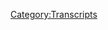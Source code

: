 {{DEFAULTSORT:
    #_TRANSCRIPT_0429:May 3-4, 2020
}}{{Transcript
    | title         = [[429: May 3-4, 2020]]
    | caption       = [https://knowledgefight.libsyn.com/429-may-3-4-2020 Listen to this episode on Libsyn]
    | episodeNumber = [[429: May 3-4, 2020|429]]
    | length        = 01:34:00
}}

{{MessageBox
    | header     = Warning: Bot Generated Content
    | text       = This transcript was automatically generated by transcription software and likely contains many mistakes and misattributions. Please check the audio for definitive quotes, attribution, and context.
    | image      = N3yvass4myg91.webp
    | imagewidth = 50px
    | id         = warning
}}

{{TranscriptBlock
    | name      = Unknown Speaker
    | timestamp = 00:00:00.000
    | text      = ðŸŽµ
}}

{{TranscriptBlock
    | name      = Unknown Speaker
    | timestamp = 00:00:12.400
    | text      = Knowledge Fight
}}

{{TranscriptBlock
    | name      = Unknown Speaker
    | timestamp = 00:00:15.919
    | text      = Dan and Jordan, I'm sweating
}}

{{TranscriptBlock
    | name      = Unknown Speaker
    | timestamp = 00:00:19.199
    | text      = Knowledgefight.com, it's time to pray
}}

{{TranscriptBlock
    | name      = Unknown Speaker
    | timestamp = 00:00:21.600
    | text      = I have great respect for knowledge fight
}}

{{TranscriptBlock
    | name      = Unknown Speaker
    | timestamp = 00:00:23.920
    | text      = Knowledge Fight
}}

{{TranscriptBlock
    | name      = Unknown Speaker
    | timestamp = 00:00:24.800
    | text      = I'm sick of them posing as if they're the good guys, saying we are the bad guys
}}

{{TranscriptBlock
    | name      = Unknown Speaker
    | timestamp = 00:00:28.800
    | text      = knowledge fight, Dan and Jordan,
}}

{{TranscriptBlock
    | name      = Unknown Speaker
    | timestamp = 00:00:30.920
    | text      = Knowledge Fight.
}}

{{TranscriptBlock
    | name      = Unknown Speaker
    | timestamp = 00:00:32.179
    | text      = Riddle it, riddle it.
}}

{{TranscriptBlock
    | name      = Unknown Speaker
    | timestamp = 00:00:34.159
    | text      = Aah!
}}

{{TranscriptBlock
    | name      = Unknown Speaker
    | timestamp = 00:00:35.000
    | text      = Need, I need money.
}}

{{TranscriptBlock
    | name      = Unknown Speaker
    | timestamp = 00:00:36.479
    | text      = Riddle it, riddle it.
}}

{{TranscriptBlock
    | name      = Unknown Speaker
    | timestamp = 00:00:38.460
    | text      = Riddle it!
}}

{{TranscriptBlock
    | name      = Unknown Speaker
    | timestamp = 00:00:39.299
    | text      = Andi in Kansas.
}}

{{TranscriptBlock
    | name      = Unknown Speaker
    | timestamp = 00:00:40.320
    | text      = Andy in, Andy in.
}}

{{TranscriptBlock
    | name      = Unknown Speaker
    | timestamp = 00:00:42.039
    | text      = Stop it.
}}

{{TranscriptBlock
    | name      = Unknown Speaker
    | timestamp = 00:00:42.880
    | text      = Andy in, Andy in Kansas.
}}

{{TranscriptBlock
    | name      = Unknown Speaker
    | timestamp = 00:00:44.659
    | text      = Andy, Andy in.
}}

{{TranscriptBlock
    | name      = Unknown Speaker
    | timestamp = 00:00:46.079
    | text      = It's time to pray.
}}

{{TranscriptBlock
    | name      = Unknown Speaker
    | timestamp = 00:00:47.320
    | text      = Andi in Kansas, you're on the air, thanks for holding.
}}

{{TranscriptBlock
    | name      = Unknown Speaker
    | timestamp = 00:00:49.740
    | text      = Hello Alex, I'm a screech and call it I'm a huge fan.
}}

{{TranscriptBlock
    | name      = Unknown Speaker
    | timestamp = 00:00:51.640
    | text      = I love your work.
}}

{{TranscriptBlock
    | name      = Unknown Speaker
    | timestamp = 00:00:52.899
    | text      = Knowledge Fight.
}}

{{TranscriptBlock
    | name      = Unknown Speaker
    | timestamp = 00:00:54.479
    | text      = Knowledge Fight dot com.
}}

{{TranscriptBlock
    | name      = Unknown Speaker
    | timestamp = 00:00:57.159
    | text      = I love you.
}}

{{TranscriptBlock
    | name      = Unknown Speaker
    | timestamp = 00:00:59.159
    | text      = Hey everybody, welcome back to Knowledge Fight. I'm Dan.
}}

{{TranscriptBlock
    | name      = Unknown Speaker
    | timestamp = 00:01:01.159
    | text      = I'm Jordan. We're a couple dudes. I like to sit around, drink novelty beverages, and talk a little bit about Alex Jones.
}}

{{TranscriptBlock
    | name      = Unknown Speaker
    | timestamp = 00:01:05.159
    | text      = Indeed we are, Dan.
}}

{{TranscriptBlock
    | name      = Unknown Speaker
    | timestamp = 00:01:07.159
    | text      = Jordan. Jordan. Let me ask you a quick question.
}}

{{TranscriptBlock
    | name      = Unknown Speaker
    | timestamp = 00:01:09.159
    | text      = Okay. What's your bright spot today?
}}

{{TranscriptBlock
    | name      = Unknown Speaker
    | timestamp = 00:01:11.159
    | text      = Well, I mean, I've just got to give a continuation of last time.
}}

{{TranscriptBlock
    | name      = Unknown Speaker
    | timestamp = 00:01:13.159
    | text      = I realized that I could bake chicken breasts. I got some chicken breasts. I did it.
}}

{{TranscriptBlock
    | name      = Unknown Speaker
    | timestamp = 00:01:19.159
    | text      = Still going? Have you figured out breading yet?
}}

{{TranscriptBlock
    | name      = Unknown Speaker
    | timestamp = 00:01:21.159
    | text      = Easiest fucking thing in the world.
}}

{{TranscriptBlock
    | name      = Unknown Speaker
    | timestamp = 00:01:23.159
    | text      = Yes it is.
}}

{{TranscriptBlock
    | name      = Unknown Speaker
    | timestamp = 00:01:25.159
    | text      = A world has opened up in front of me that I should.
}}

{{TranscriptBlock
    | name      = Unknown Speaker
    | timestamp = 00:01:29.159
    | text      = This is something that most people probably experience at 20, 19, maybe right when they move out.
}}

{{TranscriptBlock
    | name      = Unknown Speaker
    | timestamp = 00:01:33.159
    | text      = Sure. Maybe when they still live with their parents.
}}

{{TranscriptBlock
    | name      = Unknown Speaker
    | timestamp = 00:01:35.159
    | text      = It can happen.
}}

{{TranscriptBlock
    | name      = Unknown Speaker
    | timestamp = 00:01:37.159
    | text      = I did not have those milestones.
}}

{{TranscriptBlock
    | name      = Unknown Speaker
    | timestamp = 00:01:39.159
    | text      = And it's really fascinating to me.
}}

{{TranscriptBlock
    | name      = Unknown Speaker
    | timestamp = 00:01:41.159
    | text      = It's very exciting in some ways.
}}

{{TranscriptBlock
    | name      = Unknown Speaker
    | timestamp = 00:01:45.159
    | text      = Last night for dinner, I made some chicken and rice, chicken breasts.
}}

{{TranscriptBlock
    | name      = Unknown Speaker
    | timestamp = 00:01:49.159
    | text      = It was fine. It was marinated a bit. Just with some lemon pepper and whatever.
}}

{{TranscriptBlock
    | name      = Unknown Speaker
    | timestamp = 00:01:55.159
    | text      = Pretty basic, simple thing.
}}

{{TranscriptBlock
    | name      = Unknown Speaker
    | timestamp = 00:01:57.159
    | text      = So today for lunch, I tried to kick it up a little bit more.
}}

{{TranscriptBlock
    | name      = Unknown Speaker
    | timestamp = 00:02:01.159
    | text      = And I left it overnight last night in a bag with some soy sauce, chopped up garlic, and jalapeno.
}}

{{TranscriptBlock
    | name      = Unknown Speaker
    | timestamp = 00:02:08.159
    | text      = And it was better.
}}

{{TranscriptBlock
    | name      = Unknown Speaker
    | timestamp = 00:02:10.159
    | text      = But what I'm realizing is there's a whole world of marinades that I'm very excited to tinker with and explore.
}}

{{TranscriptBlock
    | name      = Unknown Speaker
    | timestamp = 00:02:16.159
    | text      = And I think my bright spots for the foreseeable future might end up with me cooking some stuff.
}}

{{TranscriptBlock
    | name      = Unknown Speaker
    | timestamp = 00:02:22.159
    | text      = Also in a couple days I plan to make that lasagna finally.
}}

{{TranscriptBlock
    | name      = Unknown Speaker
    | timestamp = 00:02:25.159
    | text      = Now that I have this boost of enthusiasm and feeling of a can-do spirit from cooking a chicken breast.
}}

{{TranscriptBlock
    | name      = Unknown Speaker
    | timestamp = 00:02:30.159
    | text      = I like it. I like it.
}}

{{TranscriptBlock
    | name      = Unknown Speaker
    | timestamp = 00:02:32.159
    | text      = The problem was that for so long I thought, like I mentioned, that the only way you can really cook a chicken breast is in a pan on top of the stove.
}}

{{TranscriptBlock
    | name      = Unknown Speaker
    | timestamp = 00:02:39.159
    | text      = And I would always burn them.
}}

{{TranscriptBlock
    | name      = Unknown Speaker
    | timestamp = 00:02:41.159
    | text      = And so I got to the point where I was like, I can't do this.
}}

{{TranscriptBlock
    | name      = Unknown Speaker
    | timestamp = 00:02:43.159
    | text      = It's for someone else.
}}

{{TranscriptBlock
    | name      = Unknown Speaker
    | timestamp = 00:02:45.159
    | text      = And more people do that.
}}

{{TranscriptBlock
    | name      = Unknown Speaker
    | timestamp = 00:02:47.159
    | text      = But I love a roasted chicken breast.
}}

{{TranscriptBlock
    | name      = Unknown Speaker
    | timestamp = 00:02:49.159
    | text      = Sure, sure, sure.
}}

{{TranscriptBlock
    | name      = Unknown Speaker
    | timestamp = 00:02:51.159
    | text      = So now I know that I can do this and I'm very excited and my life has changed.
}}

{{TranscriptBlock
    | name      = Unknown Speaker
    | timestamp = 00:02:53.159
    | text      = Let me tell you something.
}}

{{TranscriptBlock
    | name      = Unknown Speaker
    | timestamp = 00:02:55.159
    | text      = Wait until you figure out that you can sear it on both sides in the pan to get a nice little crust and then bake it after that.
}}

{{TranscriptBlock
    | name      = Unknown Speaker
    | timestamp = 00:03:01.159
    | text      = I've heard about this.
}}

{{TranscriptBlock
    | name      = Unknown Speaker
    | timestamp = 00:03:03.159
    | text      = Fantastic.
}}

{{TranscriptBlock
    | name      = Unknown Speaker
    | timestamp = 00:03:05.159
    | text      = I may explore that at some point in the future.
}}

{{TranscriptBlock
    | name      = Unknown Speaker
    | timestamp = 00:03:07.159
    | text      = That changed my life.
}}

{{TranscriptBlock
    | name      = Unknown Speaker
    | timestamp = 00:03:09.159
    | text      = I don't want to put all my chickens in the same pan.
}}

{{TranscriptBlock
    | name      = Unknown Speaker
    | timestamp = 00:03:11.159
    | text      = Whatever the expression is that makes it a pun.
}}

{{TranscriptBlock
    | name      = Unknown Speaker
    | timestamp = 00:03:13.159
    | text      = So I might only do some work on this front and then start to explore some other recipes that I now realize maybe I can do it.
}}

{{TranscriptBlock
    | name      = Unknown Speaker
    | timestamp = 00:03:21.159
    | text      = Absolutely.
}}

{{TranscriptBlock
    | name      = Unknown Speaker
    | timestamp = 00:03:23.159
    | text      = So that's very exciting. How about you?
}}

{{TranscriptBlock
    | name      = Unknown Speaker
    | timestamp = 00:03:25.159
    | text      = Well, I will tell you, I just had some white chocolate peanut M&M's.
}}

{{TranscriptBlock
    | name      = Unknown Speaker
    | timestamp = 00:03:28.159
    | text      = I was kind of thinking that might be what it is.
}}

{{TranscriptBlock
    | name      = Unknown Speaker
    | timestamp = 00:03:30.159
    | text      = I was really struggling to come up with a bright spot and then 20 minutes ago while we were at the store I finally had my first white chocolate M&M's.
}}

{{TranscriptBlock
    | name      = Unknown Speaker
    | timestamp = 00:03:38.159
    | text      = Fantastic. Delicious. Peanuts. Very good.
}}

{{TranscriptBlock
    | name      = Unknown Speaker
    | timestamp = 00:03:41.159
    | text      = I'm glad for you to enjoy this candy. I thought it was good, not great.
}}

{{TranscriptBlock
    | name      = Unknown Speaker
    | timestamp = 00:03:46.159
    | text      = What would it get on a seltzer?
}}

{{TranscriptBlock
    | name      = Unknown Speaker
    | timestamp = 00:03:48.159
    | text      = It would be over 50.
}}

{{TranscriptBlock
    | name      = Unknown Speaker
    | timestamp = 00:03:50.159
    | text      = I would give it a 63.
}}

{{TranscriptBlock
    | name      = Unknown Speaker
    | timestamp = 00:03:54.159
    | text      = That might be a prudent rating.
}}

{{TranscriptBlock
    | name      = Unknown Speaker
    | timestamp = 00:03:56.159
    | text      = So, Jordan, today we've got an interesting episode to go over. We're talking about May 3rd and 4th, 2020. I'm glad this is 2020.
}}

{{TranscriptBlock
    | name      = Unknown Speaker
    | timestamp = 00:04:02.159
    | text      = God dammit.
}}

{{TranscriptBlock
    | name      = Unknown Speaker
    | timestamp = 00:04:04.159
    | text      = That's Sunday and Monday this week.
}}

{{TranscriptBlock
    | name      = Unknown Speaker
    | timestamp = 00:04:06.159
    | text      = Some interesting stuff goes down. Alex is very weird and, you know, he's got some problems.
}}

{{TranscriptBlock
    | name      = Unknown Speaker
    | timestamp = 00:04:12.159
    | text      = And we'll get down to business on that, but before we do we've got to take a moment to say thank you to some folks who have signed up and are supporting the show and do an overdue seltzer report for the year of the seltzer.
}}

{{TranscriptBlock
    | name      = Unknown Speaker
    | timestamp = 00:04:21.160
    | text      = So first, Hendo, thank you so much. You are now a policy wonk.
}}

{{TranscriptBlock
    | name      = Unknown Speaker
    | timestamp = 00:04:24.160
    | text      = I'm a policy wonk.
}}

{{TranscriptBlock
    | name      = Unknown Speaker
    | timestamp = 00:04:25.160
    | text      = Thank you, Hendo.
}}

{{TranscriptBlock
    | name      = Unknown Speaker
    | timestamp = 00:04:26.160
    | text      = Next, Jason, thank you so much. You are now a policy wonk.
}}

{{TranscriptBlock
    | name      = Unknown Speaker
    | timestamp = 00:04:28.160
    | text      = I'm a policy wonk.
}}

{{TranscriptBlock
    | name      = Unknown Speaker
    | timestamp = 00:04:29.160
    | text      = Thanks, Jason.
}}

{{TranscriptBlock
    | name      = Unknown Speaker
    | timestamp = 00:04:30.160
    | text      = Next, Jace. I won't call you Jace.
}}

{{TranscriptBlock
    | name      = Unknown Speaker
    | timestamp = 00:04:31.160
    | text      = Nobody calls anybody Jace.
}}

{{TranscriptBlock
    | name      = Unknown Speaker
    | timestamp = 00:04:33.160
    | text      = Next, Nance, thank you so much. You are now a policy wonk.
}}

{{TranscriptBlock
    | name      = Unknown Speaker
    | timestamp = 00:04:35.160
    | text      = I'm a policy wonk.
}}

{{TranscriptBlock
    | name      = Unknown Speaker
    | timestamp = 00:04:36.160
    | text      = Thank you, Nance.
}}

{{TranscriptBlock
    | name      = Unknown Speaker
    | timestamp = 00:04:37.160
    | text      = I wonder if that's short for Nancy.
}}

{{TranscriptBlock
    | name      = Unknown Speaker
    | timestamp = 00:04:38.160
    | text      = Ah, could be.
}}

{{TranscriptBlock
    | name      = Unknown Speaker
    | timestamp = 00:04:39.160
    | text      = Maybe, maybe not. Who knows?
}}

{{TranscriptBlock
    | name      = Unknown Speaker
    | timestamp = 00:04:40.160
    | text      = Could be.
}}

{{TranscriptBlock
    | name      = Unknown Speaker
    | timestamp = 00:04:41.160
    | text      = Next, Colin, thank you so much. You are now a policy wonk.
}}

{{TranscriptBlock
    | name      = Unknown Speaker
    | timestamp = 00:04:42.160
    | text      = I'm a policy wonk.
}}

{{TranscriptBlock
    | name      = Unknown Speaker
    | timestamp = 00:04:43.160
    | text      = Thanks, Colin.
}}

{{TranscriptBlock
    | name      = Unknown Speaker
    | timestamp = 00:04:44.160
    | text      = Next, oh, this is very exciting.
}}

{{TranscriptBlock
    | name      = Unknown Speaker
    | timestamp = 00:04:45.160
    | text      = What is that?
}}

{{TranscriptBlock
    | name      = Unknown Speaker
    | timestamp = 00:04:46.160
    | text      = One of my most feared enemies from Dynasty Warriors has signed up and is supporting the show.
}}

{{TranscriptBlock
    | name      = Unknown Speaker
    | timestamp = 00:04:50.160
    | text      = Lu Bu?
}}

{{TranscriptBlock
    | name      = Unknown Speaker
    | timestamp = 00:04:51.160
    | text      = Thank you so much, Lu Bu. You are now a policy wonk.
}}

{{TranscriptBlock
    | name      = Unknown Speaker
    | timestamp = 00:04:52.160
    | text      = I'm a policy wonk.
}}

{{TranscriptBlock
    | name      = Unknown Speaker
    | timestamp = 00:04:54.160
    | text      = Thank you, Lu Bu.
}}

{{TranscriptBlock
    | name      = Unknown Speaker
    | timestamp = 00:04:55.160
    | text      = Next, Andrew Jay. Thank you so much. You are now a policy wonk.
}}

{{TranscriptBlock
    | name      = Unknown Speaker
    | timestamp = 00:04:57.160
    | text      = I'm a policy wonk.
}}

{{TranscriptBlock
    | name      = Unknown Speaker
    | timestamp = 00:04:58.160
    | text      = Thank you, Andrew Jay.
}}

{{TranscriptBlock
    | name      = Unknown Speaker
    | timestamp = 00:04:59.160
    | text      = Thank you, Andrew Jay.
}}

{{TranscriptBlock
    | name      = Unknown Speaker
    | timestamp = 00:05:00.160
    | text      = Next, and oh, Chicken Bats Run the World. Thank you so much. You are now a policy wonk.
}}

{{TranscriptBlock
    | name      = Unknown Speaker
    | timestamp = 00:05:05.160
    | text      = I'm a policy wonk.
}}

{{TranscriptBlock
    | name      = Unknown Speaker
    | timestamp = 00:05:06.160
    | text      = Thank you, Chicken Bats Run the World.
}}

{{TranscriptBlock
    | name      = Unknown Speaker
    | timestamp = 00:05:07.160
    | text      = Who run the world? Chicken Bats.
}}

{{TranscriptBlock
    | name      = Unknown Speaker
    | timestamp = 00:05:09.160
    | text      = Chicken Bats.
}}

{{TranscriptBlock
    | name      = Unknown Speaker
    | timestamp = 00:05:10.160
    | text      = Then finally, I'd like to say thank you to a couple people who signed up on an elevated level, and we appreciate that very much.
}}

{{TranscriptBlock
    | name      = Unknown Speaker
    | timestamp = 00:05:14.160
    | text      = So, Jeff C., thank you so much. You are now a technocrat.
}}

{{TranscriptBlock
    | name      = Unknown Speaker
    | timestamp = 00:05:16.160
    | text      = And Will W., thank you so much. You are now a technocrat.
}}

{{TranscriptBlock
    | name      = Unknown Speaker
    | timestamp = 00:05:19.160
    | text      = I'm a policy wonk.
}}

{{TranscriptBlock
    | name      = Unknown Speaker
    | timestamp = 00:05:20.160
    | text      = Crikey, mate. That's fantastic. Have yourself a brew.
}}

{{TranscriptBlock
    | name      = Unknown Speaker
    | timestamp = 00:05:23.160
    | text      = How's your 401k doing, bro?
}}

{{TranscriptBlock
    | name      = Unknown Speaker
    | timestamp = 00:05:25.160
    | text      = All right, we got to go full tilt boogie on this, Watson, all right?
}}

{{TranscriptBlock
    | name      = Unknown Speaker
    | timestamp = 00:05:28.160
    | text      = Let's just get down to business.
}}

{{TranscriptBlock
    | name      = Unknown Speaker
    | timestamp = 00:05:29.160
    | text      = We ain't making that money off that heroin.
}}

{{TranscriptBlock
    | name      = Unknown Speaker
    | timestamp = 00:05:31.160
    | text      = Why you pimps so good?
}}

{{TranscriptBlock
    | name      = Unknown Speaker
    | timestamp = 00:05:33.160
    | text      = My neck is freakishly large.
}}

{{TranscriptBlock
    | name      = Unknown Speaker
    | timestamp = 00:05:35.160
    | text      = I declare info war on you.
}}

{{TranscriptBlock
    | name      = Unknown Speaker
    | timestamp = 00:05:37.160
    | text      = Thank you so much, Jeff C., and thank you so much, Will W.
}}

{{TranscriptBlock
    | name      = Unknown Speaker
    | timestamp = 00:05:40.160
    | text      = Yes, thank you very much to the both of you.
}}

{{TranscriptBlock
    | name      = Unknown Speaker
    | timestamp = 00:05:42.160
    | text      = If you're out there listening and you're thinking, I enjoy this show, I'd like to support these gents,
}}

{{TranscriptBlock
    | name      = Unknown Speaker
    | timestamp = 00:05:45.160
    | text      = you can do that by going to our website, knowledgefight.com, clicking the button that says support the show,
}}

{{TranscriptBlock
    | name      = Unknown Speaker
    | timestamp = 00:05:48.160
    | text      = or you can find a local charity in your area that helps people in the community who are in need and throw that support that way.
}}

{{TranscriptBlock
    | name      = Unknown Speaker
    | timestamp = 00:05:55.160
    | text      = Indeed, we would appreciate either.
}}

{{TranscriptBlock
    | name      = Unknown Speaker
    | timestamp = 00:05:57.160
    | text      = So, Jordan, like I said, you're the seltzer, quick report.
}}

{{TranscriptBlock
    | name      = Unknown Speaker
    | timestamp = 00:06:00.160
    | text      = I failed to do one on the last episode, and part of the reason was I forgot,
}}

{{TranscriptBlock
    | name      = Unknown Speaker
    | timestamp = 00:06:03.160
    | text      = and another part of the reason was I kind of been slowing down a little bit.
}}

{{TranscriptBlock
    | name      = Unknown Speaker
    | timestamp = 00:06:07.160
    | text      = Nothing stuck out to you.
}}

{{TranscriptBlock
    | name      = Unknown Speaker
    | timestamp = 00:06:08.160
    | text      = Well, there's that, and I also was slowing down a tiny bit,
}}

{{TranscriptBlock
    | name      = Unknown Speaker
    | timestamp = 00:06:10.160
    | text      = and I realized one of the reasons was because I, the last time I'd gone to the grocery store,
}}

{{TranscriptBlock
    | name      = Unknown Speaker
    | timestamp = 00:06:14.160
    | text      = I stocked up on a bunch of the different flavors of sparkling ice, and I do not like any of them.
}}

{{TranscriptBlock
    | name      = Unknown Speaker
    | timestamp = 00:06:21.160
    | text      = So there's a couple in my fridge that were waiting for me to be the next ones to try,
}}

{{TranscriptBlock
    | name      = Unknown Speaker
    | timestamp = 00:06:25.160
    | text      = and it just really became a hurdle to me being like, I don't want to do it.
}}

{{TranscriptBlock
    | name      = Unknown Speaker
    | timestamp = 00:06:29.160
    | text      = And by the way, I'm talking about the sparkling ice that has caffeine that comes in the 16-ounce can,
}}

{{TranscriptBlock
    | name      = Unknown Speaker
    | timestamp = 00:06:33.160
    | text      = not the ones that are the slim plastic bottles.
}}

{{TranscriptBlock
    | name      = Unknown Speaker
    | timestamp = 00:06:36.160
    | text      = There are like a thousand varieties of those. I'm holding off on those.
}}

{{TranscriptBlock
    | name      = Unknown Speaker
    | timestamp = 00:06:40.160
    | text      = They're easily readily available. They're all over the place,
}}

{{TranscriptBlock
    | name      = Unknown Speaker
    | timestamp = 00:06:42.160
    | text      = and if I hit a wall and need to find more things to try, those sparkling ice in the bottles are everywhere.
}}

{{TranscriptBlock
    | name      = Unknown Speaker
    | timestamp = 00:06:48.160
    | text      = They're on your back burner.
}}

{{TranscriptBlock
    | name      = Unknown Speaker
    | timestamp = 00:06:50.160
    | text      = Right. These ones in the can seemed a little bit different.
}}

{{TranscriptBlock
    | name      = Unknown Speaker
    | timestamp = 00:06:52.160
    | text      = Sure.
}}

{{TranscriptBlock
    | name      = Unknown Speaker
    | timestamp = 00:06:53.160
    | text      = They're terrible.
}}

{{TranscriptBlock
    | name      = Unknown Speaker
    | timestamp = 00:06:54.160
    | text      = And so it kind of got to a point where it was like, well, if I want something to drink,
}}

{{TranscriptBlock
    | name      = Unknown Speaker
    | timestamp = 00:06:57.160
    | text      = I still have these leftover limoncello ones, so I was drinking those, and that's not new.
}}

{{TranscriptBlock
    | name      = Unknown Speaker
    | timestamp = 00:07:01.160
    | text      = So I had little to bring to the table, although because we had a good head start,
}}

{{TranscriptBlock
    | name      = Unknown Speaker
    | timestamp = 00:07:06.160
    | text      = we're still on track for the 500.
}}

{{TranscriptBlock
    | name      = Unknown Speaker
    | timestamp = 00:07:08.160
    | text      = Okay.
}}

{{TranscriptBlock
    | name      = Unknown Speaker
    | timestamp = 00:07:09.160
    | text      = We are at 27 currently, 27 seltzers.
}}

{{TranscriptBlock
    | name      = Unknown Speaker
    | timestamp = 00:07:11.160
    | text      = We need to be at 30 by the end of this week.
}}

{{TranscriptBlock
    | name      = Unknown Speaker
    | timestamp = 00:07:13.160
    | text      = Sure.
}}

{{TranscriptBlock
    | name      = Unknown Speaker
    | timestamp = 00:07:14.160
    | text      = Which we still have plenty of time on.
}}

{{TranscriptBlock
    | name      = Unknown Speaker
    | timestamp = 00:07:15.160
    | text      = Yeah.
}}

{{TranscriptBlock
    | name      = Unknown Speaker
    | timestamp = 00:07:16.160
    | text      = And I'll say-
}}

{{TranscriptBlock
    | name      = Unknown Speaker
    | timestamp = 00:07:17.160
    | text      = I like how you're saying we.
}}

{{TranscriptBlock
    | name      = Unknown Speaker
    | timestamp = 00:07:19.160
    | text      = I feel like we're all in this together.
}}

{{TranscriptBlock
    | name      = Unknown Speaker
    | timestamp = 00:07:21.160
    | text      = I'm talking about you, I'm talking about me,
}}

{{TranscriptBlock
    | name      = Unknown Speaker
    | timestamp = 00:07:23.160
    | text      = I'm talking about the audience.
}}

{{TranscriptBlock
    | name      = Unknown Speaker
    | timestamp = 00:07:24.160
    | text      = All the wonks, everybody?
}}

{{TranscriptBlock
    | name      = Unknown Speaker
    | timestamp = 00:07:25.160
    | text      = Yes, absolutely.
}}

{{TranscriptBlock
    | name      = Unknown Speaker
    | timestamp = 00:07:26.160
    | text      = Okay.
}}

{{TranscriptBlock
    | name      = Unknown Speaker
    | timestamp = 00:07:27.160
    | text      = I've been getting a number of tweets of people with pictures of cans of seltzer.
}}

{{TranscriptBlock
    | name      = Unknown Speaker
    | timestamp = 00:07:31.160
    | text      = And by the way, my definition of seltzer, admittedly rangy.
}}

{{TranscriptBlock
    | name      = Unknown Speaker
    | timestamp = 00:07:35.160
    | text      = And I want to say this, I don't care.
}}

{{TranscriptBlock
    | name      = Unknown Speaker
    | timestamp = 00:07:38.160
    | text      = Is some of this stuff technically not seltzers?
}}

{{TranscriptBlock
    | name      = Unknown Speaker
    | timestamp = 00:07:41.160
    | text      = You bet.
}}

{{TranscriptBlock
    | name      = Unknown Speaker
    | timestamp = 00:07:42.160
    | text      = Anything carbonated, I feel like it's a seltzer.
}}

{{TranscriptBlock
    | name      = Unknown Speaker
    | timestamp = 00:07:44.160
    | text      = No, because I'm not going to go the right-
}}

{{TranscriptBlock
    | name      = Unknown Speaker
    | timestamp = 00:07:45.160
    | text      = Not a soda.
}}

{{TranscriptBlock
    | name      = Unknown Speaker
    | timestamp = 00:07:46.160
    | text      = Soda, right.
}}

{{TranscriptBlock
    | name      = Unknown Speaker
    | timestamp = 00:07:47.160
    | text      = Not a soda.
}}

{{TranscriptBlock
    | name      = Unknown Speaker
    | timestamp = 00:07:48.160
    | text      = Right.
}}

{{TranscriptBlock
    | name      = Unknown Speaker
    | timestamp = 00:07:49.160
    | text      = It's that Supreme Court definition of pornography.
}}

{{TranscriptBlock
    | name      = Unknown Speaker
    | timestamp = 00:07:50.160
    | text      = Right, right.
}}

{{TranscriptBlock
    | name      = Unknown Speaker
    | timestamp = 00:07:51.160
    | text      = I know seltzer when I see it.
}}

{{TranscriptBlock
    | name      = Unknown Speaker
    | timestamp = 00:07:52.160
    | text      = Yeah, I got you.
}}

{{TranscriptBlock
    | name      = Unknown Speaker
    | timestamp = 00:07:53.160
    | text      = I should have just called it-
}}

{{TranscriptBlock
    | name      = Unknown Speaker
    | timestamp = 00:07:54.160
    | text      = Thanks, Tipper Gore.
}}

{{TranscriptBlock
    | name      = Unknown Speaker
    | timestamp = 00:07:55.160
    | text      = What are we doing?
}}

{{TranscriptBlock
    | name      = Unknown Speaker
    | timestamp = 00:07:56.160
    | text      = I should have just called it fizzy water.
}}

{{TranscriptBlock
    | name      = Unknown Speaker
    | timestamp = 00:07:57.160
    | text      = I should have just said the year of fizzy water, but I said seltzer, and even if it's
}}

{{TranscriptBlock
    | name      = Unknown Speaker
    | timestamp = 00:08:00.759
    | text      = incorrect, we're sticking with it.
}}

{{TranscriptBlock
    | name      = Unknown Speaker
    | timestamp = 00:08:01.759
    | text      = What are we going to do?
}}

{{TranscriptBlock
    | name      = Unknown Speaker
    | timestamp = 00:08:02.839
    | text      = But I got to say, in terms of a bright spot, I've given them a shout out before, I got
}}

{{TranscriptBlock
    | name      = Unknown Speaker
    | timestamp = 00:08:07.639
    | text      = to say bubbler, B-U-B-B-L-E, no E, R, just hypo apostrophe R.
}}

{{TranscriptBlock
    | name      = Unknown Speaker
    | timestamp = 00:08:13.920
    | text      = Sure, sure.
}}

{{TranscriptBlock
    | name      = Unknown Speaker
    | timestamp = 00:08:14.920
    | text      = I've now had all of them, all of their varieties of flavors, and they're all pretty good.
}}

{{TranscriptBlock
    | name      = Unknown Speaker
    | timestamp = 00:08:19.600
    | text      = That's great.
}}

{{TranscriptBlock
    | name      = Unknown Speaker
    | timestamp = 00:08:20.600
    | text      = They have a pretty solid consistency.
}}

{{TranscriptBlock
    | name      = Unknown Speaker
    | timestamp = 00:08:22.360
    | text      = I hadn't tried them before this adventure, and I don't know if any of them rated below
}}

{{TranscriptBlock
    | name      = Unknown Speaker
    | timestamp = 00:08:28.120
    | text      = like a really admirable rating.
}}

{{TranscriptBlock
    | name      = Unknown Speaker
    | timestamp = 00:08:30.019
    | text      = The last one I tried this week was a cherry guava blender, is the name of it?
}}

{{TranscriptBlock
    | name      = Unknown Speaker
    | timestamp = 00:08:35.120
    | text      = That sounds terrible.
}}

{{TranscriptBlock
    | name      = Unknown Speaker
    | timestamp = 00:08:36.120
    | text      = It got a 76.
}}

{{TranscriptBlock
    | name      = Unknown Speaker
    | timestamp = 00:08:37.120
    | text      = Wow.
}}

{{TranscriptBlock
    | name      = Unknown Speaker
    | timestamp = 00:08:38.120
    | text      = Yeah, 76 out of 100.
}}

{{TranscriptBlock
    | name      = Unknown Speaker
    | timestamp = 00:08:39.120
    | text      = I thought it was fantastic.
}}

{{TranscriptBlock
    | name      = Unknown Speaker
    | timestamp = 00:08:40.120
    | text      = All right.
}}

{{TranscriptBlock
    | name      = Unknown Speaker
    | timestamp = 00:08:41.120
    | text      = It was really good.
}}

{{TranscriptBlock
    | name      = Unknown Speaker
    | timestamp = 00:08:42.120
    | text      = It broke the 75 threshold.
}}

{{TranscriptBlock
    | name      = Unknown Speaker
    | timestamp = 00:08:43.120
    | text      = Interesting.
}}

{{TranscriptBlock
    | name      = Unknown Speaker
    | timestamp = 00:08:44.120
    | text      = It did, yeah.
}}

{{TranscriptBlock
    | name      = Unknown Speaker
    | timestamp = 00:08:45.120
    | text      = It was pretty special.
}}

{{TranscriptBlock
    | name      = Unknown Speaker
    | timestamp = 00:08:46.120
    | text      = Okay, good.
}}

{{TranscriptBlock
    | name      = Unknown Speaker
    | timestamp = 00:08:47.120
    | text      = We'll no longer be shouting them out at all, and not a sponsor, but also I've tried all
}}

{{TranscriptBlock
    | name      = Unknown Speaker
    | timestamp = 00:08:52.559
    | text      = of them now, so there is no more to try, but as we finish the bubbler chapter, I just want
}}

{{TranscriptBlock
    | name      = Unknown Speaker
    | timestamp = 00:08:57.639
    | text      = to make it known, I've enjoyed all of them, except for maybe the blood orange, what was
}}

{{TranscriptBlock
    | name      = Unknown Speaker
    | timestamp = 00:09:02.799
    | text      = that one?
}}

{{TranscriptBlock
    | name      = Unknown Speaker
    | timestamp = 00:09:03.799
    | text      = It's a blood orange something.
}}

{{TranscriptBlock
    | name      = Unknown Speaker
    | timestamp = 00:09:04.799
    | text      = I don't know, it was mixed with something.
}}

{{TranscriptBlock
    | name      = Unknown Speaker
    | timestamp = 00:09:06.799
    | text      = Sure.
}}

{{TranscriptBlock
    | name      = Unknown Speaker
    | timestamp = 00:09:07.799
    | text      = It was fine, but it just wasn't as good as the others.
}}

{{TranscriptBlock
    | name      = Unknown Speaker
    | timestamp = 00:09:09.600
    | text      = No, no, no, no.
}}

{{TranscriptBlock
    | name      = Unknown Speaker
    | timestamp = 00:09:10.600
    | text      = Cranberry something or other.
}}

{{TranscriptBlock
    | name      = Unknown Speaker
    | timestamp = 00:09:11.600
    | text      = I'm telling you, bubbler, if you guys want to continue getting this level of free publicity,
}}

{{TranscriptBlock
    | name      = Unknown Speaker
    | timestamp = 00:09:15.759
    | text      = you better make up some new flavors real quick, otherwise you're not going to get the knowledge
}}

{{TranscriptBlock
    | name      = Unknown Speaker
    | timestamp = 00:09:19.580
    | text      = fight bump.
}}

{{TranscriptBlock
    | name      = Unknown Speaker
    | timestamp = 00:09:20.580
    | text      = Well, I mean, if they did, I would be excited to try them.
}}

{{TranscriptBlock
    | name      = Unknown Speaker
    | timestamp = 00:09:22.519
    | text      = Of course you would.
}}

{{TranscriptBlock
    | name      = Unknown Speaker
    | timestamp = 00:09:23.519
    | text      = There was also the pataya berry nectar that came in at 73.
}}

{{TranscriptBlock
    | name      = Unknown Speaker
    | timestamp = 00:09:27.279
    | text      = That was a solid one.
}}

{{TranscriptBlock
    | name      = Unknown Speaker
    | timestamp = 00:09:28.279
    | text      = That's good.
}}

{{TranscriptBlock
    | name      = Unknown Speaker
    | timestamp = 00:09:29.279
    | text      = That's good.
}}

{{TranscriptBlock
    | name      = Unknown Speaker
    | timestamp = 00:09:30.279
    | text      = That's a dragon fruit.
}}

{{TranscriptBlock
    | name      = Unknown Speaker
    | timestamp = 00:09:31.279
    | text      = That's what a pataya is, apparently.
}}

{{TranscriptBlock
    | name      = Unknown Speaker
    | timestamp = 00:09:32.279
    | text      = Pomegranate acai, that came in the mid-60s.
}}

{{TranscriptBlock
    | name      = Unknown Speaker
    | timestamp = 00:09:35.919
    | text      = What was the other one?
}}

{{TranscriptBlock
    | name      = Unknown Speaker
    | timestamp = 00:09:39.000
    | text      = The passion fruit wonder, 78.
}}

{{TranscriptBlock
    | name      = Unknown Speaker
    | timestamp = 00:09:40.519
    | text      = That one was so good.
}}

{{TranscriptBlock
    | name      = Unknown Speaker
    | timestamp = 00:09:41.519
    | text      = 78 on the passion fruit wonder.
}}

{{TranscriptBlock
    | name      = Unknown Speaker
    | timestamp = 00:09:42.840
    | text      = Yeah, yeah.
}}

{{TranscriptBlock
    | name      = Unknown Speaker
    | timestamp = 00:09:43.840
    | text      = That was part of my rediscovery of passion fruit.
}}

{{TranscriptBlock
    | name      = Unknown Speaker
    | timestamp = 00:09:45.440
    | text      = Gotcha.
}}

{{TranscriptBlock
    | name      = Unknown Speaker
    | timestamp = 00:09:46.440
    | text      = So anyway, thank you so much, bubbler, for having some fine products for me to enjoy
}}

{{TranscriptBlock
    | name      = Unknown Speaker
    | timestamp = 00:09:50.919
    | text      = at the beginning of this year-long adventure.
}}

{{TranscriptBlock
    | name      = Unknown Speaker
    | timestamp = 00:09:53.639
    | text      = Yeah, yeah, yeah.
}}

{{TranscriptBlock
    | name      = Unknown Speaker
    | timestamp = 00:09:54.639
    | text      = There's going to be a slog in a couple of months, for sure.
}}

{{TranscriptBlock
    | name      = Unknown Speaker
    | timestamp = 00:09:56.559
    | text      = You're going to have a real long time.
}}

{{TranscriptBlock
    | name      = Unknown Speaker
    | timestamp = 00:09:57.559
    | text      = Maybe tomorrow.
}}

{{TranscriptBlock
    | name      = Unknown Speaker
    | timestamp = 00:09:58.559
    | text      = That's possible.
}}

{{TranscriptBlock
    | name      = Unknown Speaker
    | timestamp = 00:09:59.559
    | text      = That's possible.
}}

{{TranscriptBlock
    | name      = Unknown Speaker
    | timestamp = 00:10:00.559
    | text      = So this has been the year of the selfless.
}}

{{TranscriptBlock
    | name      = Unknown Speaker
    | timestamp = 00:10:01.559
    | text      = Yes.
}}

{{TranscriptBlock
    | name      = Unknown Speaker
    | timestamp = 00:10:02.559
    | text      = So, Jordan, we got this Sunday, Monday swing to get through to explore, but before we get
}}

{{TranscriptBlock
    | name      = Unknown Speaker
    | timestamp = 00:10:08.039
    | text      = to that, I want to check in on a little bit of important news that's happening in the
}}

{{TranscriptBlock
    | name      = Unknown Speaker
    | timestamp = 00:10:12.200
    | text      = increasingly sad world of Alex Jones that does not come up on his show.
}}

{{TranscriptBlock
    | name      = Unknown Speaker
    | timestamp = 00:10:16.879
    | text      = The big news that broke recently was that Alex's main lawyer in his Sandy Hook case,
}}

{{TranscriptBlock
    | name      = Unknown Speaker
    | timestamp = 00:10:21.440
    | text      = Norm Patis, withdrew from representing Alex on Monday.
}}

{{TranscriptBlock
    | name      = Unknown Speaker
    | timestamp = 00:10:25.240
    | text      = Simultaneously, Alex's other lawyer in that case, Chris Latronica, who also worked with
}}

{{TranscriptBlock
    | name      = Unknown Speaker
    | timestamp = 00:10:30.120
    | text      = Patis, also filed a motion to withdraw as his counsel.
}}

{{TranscriptBlock
    | name      = Unknown Speaker
    | timestamp = 00:10:34.240
    | text      = According to the Connecticut Post, quote, it's unclear who will now represent Jones.
}}

{{TranscriptBlock
    | name      = Unknown Speaker
    | timestamp = 00:10:39.200
    | text      = This is really bad news for Alex, and I think there's only a few possible explanations for
}}

{{TranscriptBlock
    | name      = Unknown Speaker
    | timestamp = 00:10:43.480
    | text      = what's going on.
}}

{{TranscriptBlock
    | name      = Unknown Speaker
    | timestamp = 00:10:44.840
    | text      = The most likely is that Norm Patis knows that Alex cannot pay him to continue representing
}}

{{TranscriptBlock
    | name      = Unknown Speaker
    | timestamp = 00:10:49.200
    | text      = him until the case begins jury selection in November and then proceeds for however long
}}

{{TranscriptBlock
    | name      = Unknown Speaker
    | timestamp = 00:10:53.919
    | text      = it's going to end up going on.
}}

{{TranscriptBlock
    | name      = Unknown Speaker
    | timestamp = 00:10:55.759
    | text      = This totally checks out with Alex's claims that he's likely not to be on the air in the
}}

{{TranscriptBlock
    | name      = Unknown Speaker
    | timestamp = 00:10:59.600
    | text      = not too distant future, and the, you know, a high profile media playing lawyer like Norm,
}}

{{TranscriptBlock
    | name      = Unknown Speaker
    | timestamp = 00:11:04.480
    | text      = he doesn't work for free.
}}

{{TranscriptBlock
    | name      = Unknown Speaker
    | timestamp = 00:11:06.320
    | text      = That's yeah.
}}

{{TranscriptBlock
    | name      = Unknown Speaker
    | timestamp = 00:11:07.320
    | text      = Nobody's representing Alex pro bono.
}}

{{TranscriptBlock
    | name      = Unknown Speaker
    | timestamp = 00:11:09.279
    | text      = Well, well, I mean, there might have been some sort of an arrangement between him and
}}

{{TranscriptBlock
    | name      = Unknown Speaker
    | timestamp = 00:11:13.360
    | text      = Barnes.
}}

{{TranscriptBlock
    | name      = Unknown Speaker
    | timestamp = 00:11:14.360
    | text      = Sure.
}}

{{TranscriptBlock
    | name      = Unknown Speaker
    | timestamp = 00:11:15.360
    | text      = Sure.
}}

{{TranscriptBlock
    | name      = Unknown Speaker
    | timestamp = 00:11:16.360
    | text      = Because by the way, I don't know if I brought this up.
}}

{{TranscriptBlock
    | name      = Unknown Speaker
    | timestamp = 00:11:17.360
    | text      = Barnes does have his own show on Infowars now.
}}

{{TranscriptBlock
    | name      = Unknown Speaker
    | timestamp = 00:11:18.360
    | text      = No, he does not.
}}

{{TranscriptBlock
    | name      = Unknown Speaker
    | timestamp = 00:11:19.360
    | text      = I don't know if it's daily or what, but he does have his own show.
}}

{{TranscriptBlock
    | name      = Unknown Speaker
    | timestamp = 00:11:22.440
    | text      = God damn it, Barnes.
}}

{{TranscriptBlock
    | name      = Unknown Speaker
    | timestamp = 00:11:23.440
    | text      = Yeah.
}}

{{TranscriptBlock
    | name      = Unknown Speaker
    | timestamp = 00:11:24.440
    | text      = Good work.
}}

{{TranscriptBlock
    | name      = Unknown Speaker
    | timestamp = 00:11:25.440
    | text      = Good work.
}}

{{TranscriptBlock
    | name      = Unknown Speaker
    | timestamp = 00:11:26.440
    | text      = So there might have been some sort of a payment in kind situation there, publicity amplification,
}}

{{TranscriptBlock
    | name      = Unknown Speaker
    | timestamp = 00:11:31.480
    | text      = that sort of thing with him, but he's not his lawyer anymore in the Sandy Hook stuff.
}}

{{TranscriptBlock
    | name      = Unknown Speaker
    | timestamp = 00:11:35.879
    | text      = Mark Rondaza isn't either like Alex has gone through a number of folks who are all a little
}}

{{TranscriptBlock
    | name      = Unknown Speaker
    | timestamp = 00:11:41.799
    | text      = shady.
}}

{{TranscriptBlock
    | name      = Unknown Speaker
    | timestamp = 00:11:42.799
    | text      = Yeah.
}}

{{TranscriptBlock
    | name      = Unknown Speaker
    | timestamp = 00:11:43.799
    | text      = Lionel Hutz is dead.
}}

{{TranscriptBlock
    | name      = Unknown Speaker
    | timestamp = 00:11:44.799
    | text      = Unfortunately.
}}

{{TranscriptBlock
    | name      = Unknown Speaker
    | timestamp = 00:11:45.799
    | text      = Lionel nation might not be past the bar in Connecticut, although Lionel, imagine that
}}

{{TranscriptBlock
    | name      = Unknown Speaker
    | timestamp = 00:11:51.960
    | text      = the court, the Sandy Hook case starts and Lionel's theme song play Lionel, Lionel, Lionel,
}}

{{TranscriptBlock
    | name      = Unknown Speaker
    | timestamp = 00:11:57.279
    | text      = Lionel.
}}

{{TranscriptBlock
    | name      = Unknown Speaker
    | timestamp = 00:11:58.279
    | text      = Oh my God.
}}

{{TranscriptBlock
    | name      = Unknown Speaker
    | timestamp = 00:11:59.279
    | text      = He's coming in from the back.
}}

{{TranscriptBlock
    | name      = Unknown Speaker
    | timestamp = 00:12:00.279
    | text      = All right.
}}

{{TranscriptBlock
    | name      = Unknown Speaker
    | timestamp = 00:12:01.279
    | text      = We're going to hold you to contempt.
}}

{{TranscriptBlock
    | name      = Unknown Speaker
    | timestamp = 00:12:02.279
    | text      = Lionel's just like, it was worth it.
}}

{{TranscriptBlock
    | name      = Unknown Speaker
    | timestamp = 00:12:04.279
    | text      = It's totally worth it.
}}

{{TranscriptBlock
    | name      = Unknown Speaker
    | timestamp = 00:12:05.600
    | text      = I will be worth it for me.
}}

{{TranscriptBlock
    | name      = Unknown Speaker
    | timestamp = 00:12:07.840
    | text      = So that's not good.
}}

{{TranscriptBlock
    | name      = Unknown Speaker
    | timestamp = 00:12:09.840
    | text      = I mean, that's one of the big possibilities is that he, Norm knows that Alex can't pay
}}

{{TranscriptBlock
    | name      = Unknown Speaker
    | timestamp = 00:12:14.960
    | text      = for it.
}}

{{TranscriptBlock
    | name      = Unknown Speaker
    | timestamp = 00:12:15.960
    | text      = Another possibility is that he just got to the point where he hates Alex so much that
}}

{{TranscriptBlock
    | name      = Unknown Speaker
    | timestamp = 00:12:19.320
    | text      = he doesn't want to represent him.
}}

{{TranscriptBlock
    | name      = Unknown Speaker
    | timestamp = 00:12:20.639
    | text      = I think that's unlikely considering how much of a dick Alex was to him in the past that
}}

{{TranscriptBlock
    | name      = Unknown Speaker
    | timestamp = 00:12:25.080
    | text      = he put up with it.
}}

{{TranscriptBlock
    | name      = Unknown Speaker
    | timestamp = 00:12:26.799
    | text      = So my, my big sense is that the financial aspect is a strong contender and then the
}}

{{TranscriptBlock
    | name      = Unknown Speaker
    | timestamp = 00:12:32.279
    | text      = other second strong contender that I have is that Norm might've realized that that case
}}

{{TranscriptBlock
    | name      = Unknown Speaker
    | timestamp = 00:12:36.159
    | text      = was going to end with Alex losing in humiliating fashion.
}}

{{TranscriptBlock
    | name      = Unknown Speaker
    | timestamp = 00:12:39.399
    | text      = And he knew that it would be bad for his particular brand.
}}

{{TranscriptBlock
    | name      = Unknown Speaker
    | timestamp = 00:12:42.120
    | text      = It's fun and profitable to be the firebrand rebel lawyer who's supporting Alex for his
}}

{{TranscriptBlock
    | name      = Unknown Speaker
    | timestamp = 00:12:46.139
    | text      = free speech until you have to make that argument in court and fail.
}}

{{TranscriptBlock
    | name      = Unknown Speaker
    | timestamp = 00:12:50.059
    | text      = It's really good to be the lawyer who's standing up for him while you're postponing things,
}}

{{TranscriptBlock
    | name      = Unknown Speaker
    | timestamp = 00:12:55.960
    | text      = while you're saying, we're going to take this all the way to the Supreme Court, but until
}}

{{TranscriptBlock
    | name      = Unknown Speaker
    | timestamp = 00:12:59.039
    | text      = you have to make the arguments in front of a jury and a judge, that's where it kind of,
}}

{{TranscriptBlock
    | name      = Unknown Speaker
    | timestamp = 00:13:04.399
    | text      = that's where you're left holding the bag.
}}

{{TranscriptBlock
    | name      = Unknown Speaker
    | timestamp = 00:13:06.080
    | text      = And that's where you look bad if you're a lawyer like Patis.
}}

{{TranscriptBlock
    | name      = Unknown Speaker
    | timestamp = 00:13:09.139
    | text      = So I think that this might just be a thing where it's like, we can't postpone this much
}}

{{TranscriptBlock
    | name      = Unknown Speaker
    | timestamp = 00:13:12.279
    | text      = longer.
}}

{{TranscriptBlock
    | name      = Unknown Speaker
    | timestamp = 00:13:13.279
    | text      = There aren't more motions for us to make to dismiss.
}}

{{TranscriptBlock
    | name      = Unknown Speaker
    | timestamp = 00:13:15.360
    | text      = I'm going to end up seeing the inside of this courtroom and I can't do that.
}}

{{TranscriptBlock
    | name      = Unknown Speaker
    | timestamp = 00:13:19.399
    | text      = I am not going to be, I will never work again if I'm the guy who's trying to defend Alex
}}

{{TranscriptBlock
    | name      = Unknown Speaker
    | timestamp = 00:13:24.500
    | text      = on this shaky ass ground.
}}

{{TranscriptBlock
    | name      = Unknown Speaker
    | timestamp = 00:13:26.720
    | text      = So I think those are the most likely possibilities.
}}

{{TranscriptBlock
    | name      = Unknown Speaker
    | timestamp = 00:13:28.580
    | text      = Although Norm hasn't commented on it, so there's a, you know, caveat, there's a possibility
}}

{{TranscriptBlock
    | name      = Unknown Speaker
    | timestamp = 00:13:32.840
    | text      = there's an entirely other explanation, but Alex fucked his wife.
}}

{{TranscriptBlock
    | name      = Unknown Speaker
    | timestamp = 00:13:36.919
    | text      = I'm going to say that I'm not saying it's true.
}}

{{TranscriptBlock
    | name      = Unknown Speaker
    | timestamp = 00:13:39.639
    | text      = I'm just saying that people are talking, Dan.
}}

{{TranscriptBlock
    | name      = Unknown Speaker
    | timestamp = 00:13:42.000
    | text      = That's what I've been hearing.
}}

{{TranscriptBlock
    | name      = Unknown Speaker
    | timestamp = 00:13:43.000
    | text      = Wait, you, you've been talking.
}}

{{TranscriptBlock
    | name      = Unknown Speaker
    | timestamp = 00:13:44.000
    | text      = I have been hearing many voices, many voices all around this great nation.
}}

{{TranscriptBlock
    | name      = Unknown Speaker
    | timestamp = 00:13:49.200
    | text      = I saw several tweets about it just a week ago.
}}

{{TranscriptBlock
    | name      = Unknown Speaker
    | timestamp = 00:13:51.960
    | text      = It's true.
}}

{{TranscriptBlock
    | name      = Unknown Speaker
    | timestamp = 00:13:53.179
    | text      = So whatever the exact reason is that Norm withdrew, the reality is that Alex will now
}}

{{TranscriptBlock
    | name      = Unknown Speaker
    | timestamp = 00:13:57.379
    | text      = have to get a new lawyer to represent him and his options aren't great.
}}

{{TranscriptBlock
    | name      = Unknown Speaker
    | timestamp = 00:14:01.440
    | text      = So even if Alex does find somebody else to take on the case, like he's got to now completely
}}

{{TranscriptBlock
    | name      = Unknown Speaker
    | timestamp = 00:14:06.000
    | text      = get them up to speed.
}}

{{TranscriptBlock
    | name      = Unknown Speaker
    | timestamp = 00:14:08.279
    | text      = It's a huge hit.
}}

{{TranscriptBlock
    | name      = Unknown Speaker
    | timestamp = 00:14:09.279
    | text      = Yeah.
}}

{{TranscriptBlock
    | name      = Unknown Speaker
    | timestamp = 00:14:10.279
    | text      = Norm leaving was a big, like Barnes leaving or not being his lawyer anymore was one thing
}}

{{TranscriptBlock
    | name      = Unknown Speaker
    | timestamp = 00:14:15.039
    | text      = because like he had Barnes and Norm as like a sort of tag team of lawyers.
}}

{{TranscriptBlock
    | name      = Unknown Speaker
    | timestamp = 00:14:20.279
    | text      = Uh, you know, Norm, Norm was his last sort of celebrity lawyer that it was there and
}}

{{TranscriptBlock
    | name      = Unknown Speaker
    | timestamp = 00:14:26.120
    | text      = doesn't look good.
}}

{{TranscriptBlock
    | name      = Unknown Speaker
    | timestamp = 00:14:27.120
    | text      = He doesn't, uh, let's see who's a, who's a, uh, Ooh, Ooh, Ooh.
}}

{{TranscriptBlock
    | name      = Unknown Speaker
    | timestamp = 00:14:33.000
    | text      = The guy who hates Roger Stone.
}}

{{TranscriptBlock
    | name      = Unknown Speaker
    | timestamp = 00:14:34.799
    | text      = Bring him back in.
}}

{{TranscriptBlock
    | name      = Unknown Speaker
    | timestamp = 00:14:35.799
    | text      = Clayman?
}}

{{TranscriptBlock
    | name      = Unknown Speaker
    | timestamp = 00:14:36.799
    | text      = Yeah.
}}

{{TranscriptBlock
    | name      = Unknown Speaker
    | timestamp = 00:14:37.799
    | text      = Let's get Clayman in here.
}}

{{TranscriptBlock
    | name      = Unknown Speaker
    | timestamp = 00:14:38.799
    | text      = Let's really fucking climb, plumb the depths.
}}

{{TranscriptBlock
    | name      = Unknown Speaker
    | timestamp = 00:14:41.559
    | text      = We need to go spelunking for how far we can go down.
}}

{{TranscriptBlock
    | name      = Unknown Speaker
    | timestamp = 00:14:43.879
    | text      = You seem to forget that Clayman recently sued Alex and Roger.
}}

{{TranscriptBlock
    | name      = Unknown Speaker
    | timestamp = 00:14:47.080
    | text      = Exactly.
}}

{{TranscriptBlock
    | name      = Unknown Speaker
    | timestamp = 00:14:48.080
    | text      = That's why it would be genius.
}}

{{TranscriptBlock
    | name      = Unknown Speaker
    | timestamp = 00:14:49.440
    | text      = I don't think that one's going to happen, but it might be one of the few people who,
}}

{{TranscriptBlock
    | name      = Unknown Speaker
    | timestamp = 00:14:52.919
    | text      = uh, are of the inclination to, uh, to take on Alex's case.
}}

{{TranscriptBlock
    | name      = Unknown Speaker
    | timestamp = 00:14:58.960
    | text      = I look at it and I think the most likely thing is probably a combination of the money and
}}

{{TranscriptBlock
    | name      = Unknown Speaker
    | timestamp = 00:15:04.919
    | text      = the we're going to lose.
}}

{{TranscriptBlock
    | name      = Unknown Speaker
    | timestamp = 00:15:05.919
    | text      = This isn't going to be, this isn't worth it for me anymore.
}}

{{TranscriptBlock
    | name      = Unknown Speaker
    | timestamp = 00:15:09.440
    | text      = That's just my sense of it.
}}

{{TranscriptBlock
    | name      = Unknown Speaker
    | timestamp = 00:15:10.600
    | text      = But who knows?
}}

{{TranscriptBlock
    | name      = Unknown Speaker
    | timestamp = 00:15:11.600
    | text      = Also, he can't be thrilled with a Rob dues deposition.
}}

{{TranscriptBlock
    | name      = Unknown Speaker
    | timestamp = 00:15:15.679
    | text      = It might just be a delayed effect of that deposition.
}}

{{TranscriptBlock
    | name      = Unknown Speaker
    | timestamp = 00:15:18.159
    | text      = I mean, you know, to me, it's probably like the money is part of it in such a way that
}}

{{TranscriptBlock
    | name      = Unknown Speaker
    | timestamp = 00:15:25.559
    | text      = the money now allows him to do what he's always wanted to do, which is kick Alex to the curb.
}}

{{TranscriptBlock
    | name      = Unknown Speaker
    | timestamp = 00:15:29.639
    | text      = You know, now he's always hated Alex, but the money was too good.
}}

{{TranscriptBlock
    | name      = Unknown Speaker
    | timestamp = 00:15:32.720
    | text      = Now that the money might be even shaky, it's like, finally, fuck you, man.
}}

{{TranscriptBlock
    | name      = Unknown Speaker
    | timestamp = 00:15:38.320
    | text      = That kind of thing.
}}

{{TranscriptBlock
    | name      = Unknown Speaker
    | timestamp = 00:15:39.320
    | text      = So, uh, we're going to start here on the third, May 3rd, uh, Sunday's show.
}}

{{TranscriptBlock
    | name      = Unknown Speaker
    | timestamp = 00:15:43.720
    | text      = Alex starts off a little bit wobbly, um, and he's talking about how like the new world
}}

{{TranscriptBlock
    | name      = Unknown Speaker
    | timestamp = 00:15:49.000
    | text      = order is going to bring in this absolute tyranny.
}}

{{TranscriptBlock
    | name      = Unknown Speaker
    | timestamp = 00:15:52.559
    | text      = It's gonna happen.
}}

{{TranscriptBlock
    | name      = Unknown Speaker
    | timestamp = 00:15:53.799
    | text      = But the problem is that there's some people who aren't gonna go along with the plan, man.
}}

{{TranscriptBlock
    | name      = Unknown Speaker
    | timestamp = 00:15:59.840
    | text      = Now the problem is there is still be a large minority of Americans of every race, color
}}

{{TranscriptBlock
    | name      = Unknown Speaker
    | timestamp = 00:16:03.639
    | text      = and creed.
}}

{{TranscriptBlock
    | name      = Unknown Speaker
    | timestamp = 00:16:04.639
    | text      = They're not gonna go along with this, but unless there is a giant awakening now and
}}

{{TranscriptBlock
    | name      = Unknown Speaker
    | timestamp = 00:16:11.019
    | text      = a total understanding of this fraud, we don't have a snowball's chance in hell.
}}

{{TranscriptBlock
    | name      = Unknown Speaker
    | timestamp = 00:16:17.019
    | text      = We woke the world up.
}}

{{TranscriptBlock
    | name      = Unknown Speaker
    | timestamp = 00:16:18.320
    | text      = Globalism was in trouble.
}}

{{TranscriptBlock
    | name      = Unknown Speaker
    | timestamp = 00:16:19.720
    | text      = Freedom brought prosperity.
}}

{{TranscriptBlock
    | name      = Unknown Speaker
    | timestamp = 00:16:21.360
    | text      = We were turning the tide.
}}

{{TranscriptBlock
    | name      = Unknown Speaker
    | timestamp = 00:16:22.440
    | text      = The Chinese spies were being arrested.
}}

{{TranscriptBlock
    | name      = Unknown Speaker
    | timestamp = 00:16:24.960
    | text      = And then the deep state that actually set up the communist Chinese, the Rockefeller
}}

{{TranscriptBlock
    | name      = Unknown Speaker
    | timestamp = 00:16:28.679
    | text      = Foundation, who actually ran the whole lockstep program with Bill and Melinda Gates.
}}

{{TranscriptBlock
    | name      = Unknown Speaker
    | timestamp = 00:16:33.759
    | text      = I'm interested in public programs to release a bio weapon and bring in martial law.
}}

{{TranscriptBlock
    | name      = Unknown Speaker
    | timestamp = 00:16:38.039
    | text      = They're openly saying that they're going to forcibly inoculate you.
}}

{{TranscriptBlock
    | name      = Unknown Speaker
    | timestamp = 00:16:42.240
    | text      = And I told you this day one, Bill and Melinda Gates have already patented the vaccine for
}}

{{TranscriptBlock
    | name      = Unknown Speaker
    | timestamp = 00:16:46.000
    | text      = a weaponized chimera of COVID-19.
}}

{{TranscriptBlock
    | name      = Unknown Speaker
    | timestamp = 00:16:48.320
    | text      = It's already ready.
}}

{{TranscriptBlock
    | name      = Unknown Speaker
    | timestamp = 00:16:49.320
    | text      = They just wanted to make you beg for it and plead for it and show that it doesn't look
}}

{{TranscriptBlock
    | name      = Unknown Speaker
    | timestamp = 00:16:52.940
    | text      = super obvious.
}}

{{TranscriptBlock
    | name      = Unknown Speaker
    | timestamp = 00:16:53.940
    | text      = They already have it ready, but they actually patented it two years ago.
}}

{{TranscriptBlock
    | name      = Unknown Speaker
    | timestamp = 00:16:57.440
    | text      = Lockstep isn't a program and all that other stuff is Alex just making shit up.
}}

{{TranscriptBlock
    | name      = Unknown Speaker
    | timestamp = 00:17:00.879
    | text      = Yeah.
}}

{{TranscriptBlock
    | name      = Unknown Speaker
    | timestamp = 00:17:01.879
    | text      = So good.
}}

{{TranscriptBlock
    | name      = Unknown Speaker
    | timestamp = 00:17:02.879
    | text      = Yeah.
}}

{{TranscriptBlock
    | name      = Unknown Speaker
    | timestamp = 00:17:03.879
    | text      = Great.
}}

{{TranscriptBlock
    | name      = Unknown Speaker
    | timestamp = 00:17:04.880
    | text      = Yeah.
}}

{{TranscriptBlock
    | name      = Unknown Speaker
    | timestamp = 00:17:05.880
    | text      = So there's a bit of news that Alex gets to pretty early on that sounds like a lie, but
}}

{{TranscriptBlock
    | name      = Unknown Speaker
    | timestamp = 00:17:12.599
    | text      = appears to be based on something that's actually real.
}}

{{TranscriptBlock
    | name      = Unknown Speaker
    | timestamp = 00:17:15.400
    | text      = And I found this to be pretty scary.
}}

{{TranscriptBlock
    | name      = Unknown Speaker
    | timestamp = 00:17:17.400
    | text      = I saw ABC News actually come out and report on the unanimous five eyes saying that it
}}

{{TranscriptBlock
    | name      = Unknown Speaker
    | timestamp = 00:17:22.720
    | text      = was a bio weapon out of the Wuhan lab.
}}

{{TranscriptBlock
    | name      = Unknown Speaker
    | timestamp = 00:17:26.480
    | text      = Now we have the author of the US law on bio weapons and the guy that prosecutes dictators
}}

{{TranscriptBlock
    | name      = Unknown Speaker
    | timestamp = 00:17:32.359
    | text      = joining us at the start of the next hour.
}}

{{TranscriptBlock
    | name      = Unknown Speaker
    | timestamp = 00:17:34.880
    | text      = He came out first in February here.
}}

{{TranscriptBlock
    | name      = Unknown Speaker
    | timestamp = 00:17:37.940
    | text      = So just real fast, Francis Boyle didn't prosecute any dictators in international court.
}}

{{TranscriptBlock
    | name      = Unknown Speaker
    | timestamp = 00:17:42.200
    | text      = According to his own bio, he was quote, involved in developing the indictment against Slobodan
}}

{{TranscriptBlock
    | name      = Unknown Speaker
    | timestamp = 00:17:45.960
    | text      = Milosevic.
}}

{{TranscriptBlock
    | name      = Unknown Speaker
    | timestamp = 00:17:46.960
    | text      = No shade on that, but it's not quite the same thing.
}}

{{TranscriptBlock
    | name      = Unknown Speaker
    | timestamp = 00:17:49.480
    | text      = And Alex is still consistently doing the, he developed our law about bio weapons that
}}

{{TranscriptBlock
    | name      = Unknown Speaker
    | timestamp = 00:17:54.440
    | text      = then was adopted by the international community as opposed to the inverse.
}}

{{TranscriptBlock
    | name      = Unknown Speaker
    | timestamp = 00:17:59.980
    | text      = So this is honestly one of the most scary roads I've traveled down while looking into
}}

{{TranscriptBlock
    | name      = Unknown Speaker
    | timestamp = 00:18:03.839
    | text      = something for this podcast.
}}

{{TranscriptBlock
    | name      = Unknown Speaker
    | timestamp = 00:18:05.720
    | text      = What Alex is talking about with the five eyes thing is something real, it appears, but what
}}

{{TranscriptBlock
    | name      = Unknown Speaker
    | timestamp = 00:18:10.359
    | text      = it actually appears to be is terrifying.
}}

{{TranscriptBlock
    | name      = Unknown Speaker
    | timestamp = 00:18:13.480
    | text      = Over the weekend, Fox News reported on an alleged research dossier that was said to
}}

{{TranscriptBlock
    | name      = Unknown Speaker
    | timestamp = 00:18:17.279
    | text      = have been put together by the five eyes intelligence Alliance.
}}

{{TranscriptBlock
    | name      = Unknown Speaker
    | timestamp = 00:18:20.480
    | text      = This article on Fox is largely about this report being critical of Chinese actions over
}}

{{TranscriptBlock
    | name      = Unknown Speaker
    | timestamp = 00:18:24.319
    | text      = the course of the outbreak in terms of the lack of transparency and of China likely knowing
}}

{{TranscriptBlock
    | name      = Unknown Speaker
    | timestamp = 00:18:28.839
    | text      = more earlier than they claim to.
}}

{{TranscriptBlock
    | name      = Unknown Speaker
    | timestamp = 00:18:31.920
    | text      = There's a good amount of discussion of the theory that the virus accidentally escaped
}}

{{TranscriptBlock
    | name      = Unknown Speaker
    | timestamp = 00:18:35.380
    | text      = from the Wuhan Institute of Virology, but it's also clear that quote, no public evidence
}}

{{TranscriptBlock
    | name      = Unknown Speaker
    | timestamp = 00:18:39.900
    | text      = has yet been presented to definitively point to the lab scenario and defense sources who
}}

{{TranscriptBlock
    | name      = Unknown Speaker
    | timestamp = 00:18:44.519
    | text      = have spoken to Fox News say it's being viewed as simply one of two theories about how the
}}

{{TranscriptBlock
    | name      = Unknown Speaker
    | timestamp = 00:18:48.779
    | text      = outbreak began.
}}

{{TranscriptBlock
    | name      = Unknown Speaker
    | timestamp = 00:18:50.480
    | text      = The article is pretty explicit that no matter what theory is being believed, the lab or
}}

{{TranscriptBlock
    | name      = Unknown Speaker
    | timestamp = 00:18:54.559
    | text      = natural origin theory, quote, both scenarios are attributable to mistakes.
}}

{{TranscriptBlock
    | name      = Unknown Speaker
    | timestamp = 00:18:58.980
    | text      = There's no malicious intent behind any of it in the Fox News story.
}}

{{TranscriptBlock
    | name      = Unknown Speaker
    | timestamp = 00:19:03.319
    | text      = This Fox article is based on an article from the Daily Telegraph, a tabloid out of Australia.
}}

{{TranscriptBlock
    | name      = Unknown Speaker
    | timestamp = 00:19:08.240
    | text      = The Daily Telegraph is owned by News Corp Australia, whose parent company is News Corp,
}}

{{TranscriptBlock
    | name      = Unknown Speaker
    | timestamp = 00:19:12.319
    | text      = who also own Fox News.
}}

{{TranscriptBlock
    | name      = Unknown Speaker
    | timestamp = 00:19:13.720
    | text      = So these are tentacles of the same operation, really, so it would probably be wise to view
}}

{{TranscriptBlock
    | name      = Unknown Speaker
    | timestamp = 00:19:17.279
    | text      = them as similar things.
}}

{{TranscriptBlock
    | name      = Unknown Speaker
    | timestamp = 00:19:19.319
    | text      = In lockstep, if you will.
}}

{{TranscriptBlock
    | name      = Unknown Speaker
    | timestamp = 00:19:21.279
    | text      = This Daily Telegraph article claims that they have the actual five eyes report and while
}}

{{TranscriptBlock
    | name      = Unknown Speaker
    | timestamp = 00:19:25.319
    | text      = they did not publish it, the information they claim in it is absolutely terrifying because
}}

{{TranscriptBlock
    | name      = Unknown Speaker
    | timestamp = 00:19:29.359
    | text      = it sounds like building a case.
}}

{{TranscriptBlock
    | name      = Unknown Speaker
    | timestamp = 00:19:32.160
    | text      = Reading over this Telegraph article, there's some pretty big red flags.
}}

{{TranscriptBlock
    | name      = Unknown Speaker
    | timestamp = 00:19:35.400
    | text      = Perhaps the biggest was a reference to the 2015 UNC Chapel Hill study that Alex-
}}

{{TranscriptBlock
    | name      = Unknown Speaker
    | timestamp = 00:19:40.079
    | text      = Hooray!
}}

{{TranscriptBlock
    | name      = Unknown Speaker
    | timestamp = 00:19:41.079
    | text      = Yeah.
}}

{{TranscriptBlock
    | name      = Unknown Speaker
    | timestamp = 00:19:42.079
    | text      = That Alex uses as the pretend origin of the virus.
}}

{{TranscriptBlock
    | name      = Unknown Speaker
    | timestamp = 00:19:45.920
    | text      = This article doesn't say that this is where COVID-19 was created, but the idea is that
}}

{{TranscriptBlock
    | name      = Unknown Speaker
    | timestamp = 00:19:50.839
    | text      = it's a part of an, you know, the idea that it's a part of an intelligent assessment that's
}}

{{TranscriptBlock
    | name      = Unknown Speaker
    | timestamp = 00:19:54.319
    | text      = trying to build a case against China is incredibly scary.
}}

{{TranscriptBlock
    | name      = Unknown Speaker
    | timestamp = 00:19:57.599
    | text      = An article about this in Foreign Policy made me feel more worried, as it discussed this
}}

{{TranscriptBlock
    | name      = Unknown Speaker
    | timestamp = 00:20:01.440
    | text      = supposed intelligence report that was being touted in the media.
}}

{{TranscriptBlock
    | name      = Unknown Speaker
    | timestamp = 00:20:04.720
    | text      = This article points out that three out of the five countries involved in the five eyes
}}

{{TranscriptBlock
    | name      = Unknown Speaker
    | timestamp = 00:20:08.640
    | text      = â€" Australia, the UK, and Canada â€" have all been very clear that they do not believe
}}

{{TranscriptBlock
    | name      = Unknown Speaker
    | timestamp = 00:20:13.200
    | text      = that the virus leaked out of the lab in Wuhan.
}}

{{TranscriptBlock
    | name      = Unknown Speaker
    | timestamp = 00:20:15.839
    | text      = That leaves us and New Zealand as member states that could possibly subscribe to this theory.
}}

{{TranscriptBlock
    | name      = Unknown Speaker
    | timestamp = 00:20:20.759
    | text      = And yet, this intelligence dossier is being released under the imprint of five eyes, making
}}

{{TranscriptBlock
    | name      = Unknown Speaker
    | timestamp = 00:20:25.319
    | text      = an argument that a majority of the involved countries do not support.
}}

{{TranscriptBlock
    | name      = Unknown Speaker
    | timestamp = 00:20:29.779
    | text      = Keep in mind that Alex is specifically reporting this as unanimous, which it is not.
}}

{{TranscriptBlock
    | name      = Unknown Speaker
    | timestamp = 00:20:33.960
    | text      = I hear a samba in the distance just gently saying, Iraq, Iraq, Iraq, all over again.
}}

{{TranscriptBlock
    | name      = Unknown Speaker
    | timestamp = 00:20:43.440
    | text      = So let's make up a reason to go to war!
}}

{{TranscriptBlock
    | name      = Unknown Speaker
    | timestamp = 00:20:45.960
    | text      = The Foreign Policy article points out that everything that is in the Telegraph article
}}

{{TranscriptBlock
    | name      = Unknown Speaker
    | timestamp = 00:20:49.880
    | text      = from the dossier is stuff that, quote, consists of open-source intelligence, meaning it's
}}

{{TranscriptBlock
    | name      = Unknown Speaker
    | timestamp = 00:20:54.559
    | text      = readily available online.
}}

{{TranscriptBlock
    | name      = Unknown Speaker
    | timestamp = 00:20:56.279
    | text      = There's nothing in it that's new or would be indicative of an intelligence product or
}}

{{TranscriptBlock
    | name      = Unknown Speaker
    | timestamp = 00:21:00.240
    | text      = some sort of secret information.
}}

{{TranscriptBlock
    | name      = Unknown Speaker
    | timestamp = 00:21:02.640
    | text      = It's more of a compilation of things you can find online, which sucks.
}}

{{TranscriptBlock
    | name      = Unknown Speaker
    | timestamp = 00:21:06.640
    | text      = It's a bunch of papers from Alex's desk.
}}

{{TranscriptBlock
    | name      = Unknown Speaker
    | timestamp = 00:21:08.460
    | text      = You bet.
}}

{{TranscriptBlock
    | name      = Unknown Speaker
    | timestamp = 00:21:09.460
    | text      = They spoke with Jessica Davis, who was formerly a senior strategy analyst at the Canadian
}}

{{TranscriptBlock
    | name      = Unknown Speaker
    | timestamp = 00:21:14.079
    | text      = Security Intelligence Service, from the article, quote, Davis said that by pumping up this
}}

{{TranscriptBlock
    | name      = Unknown Speaker
    | timestamp = 00:21:18.880
    | text      = theory in the media, the Trump administration appears to be trying to draw the five eyes
}}

{{TranscriptBlock
    | name      = Unknown Speaker
    | timestamp = 00:21:23.720
    | text      = into it.
}}

{{TranscriptBlock
    | name      = Unknown Speaker
    | timestamp = 00:21:24.720
    | text      = Quote, I don't envy my Canadian former colleagues, Davis said.
}}

{{TranscriptBlock
    | name      = Unknown Speaker
    | timestamp = 00:21:28.359
    | text      = To come out and contradict the White House position is bad politics for the other five
}}

{{TranscriptBlock
    | name      = Unknown Speaker
    | timestamp = 00:21:32.079
    | text      = eyes countries, she said, quote, but then to let it stand is also unpalatable because
}}

{{TranscriptBlock
    | name      = Unknown Speaker
    | timestamp = 00:21:37.039
    | text      = then you're being used as a tool of American politicization.
}}

{{TranscriptBlock
    | name      = Unknown Speaker
    | timestamp = 00:21:40.839
    | text      = It's almost like they did that on purpose.
}}

{{TranscriptBlock
    | name      = Unknown Speaker
    | timestamp = 00:21:42.880
    | text      = I can't say this with any certainty, but this appears to me to be an attempt to point a
}}

{{TranscriptBlock
    | name      = Unknown Speaker
    | timestamp = 00:21:47.440
    | text      = finger at China by using crowdsourced theories about the origins of the coronavirus.
}}

{{TranscriptBlock
    | name      = Unknown Speaker
    | timestamp = 00:21:51.680
    | text      = I hope it's not.
}}

{{TranscriptBlock
    | name      = Unknown Speaker
    | timestamp = 00:21:52.680
    | text      = And this is just some kind of unfortunate misreporting by the telegraph.
}}

{{TranscriptBlock
    | name      = Unknown Speaker
    | timestamp = 00:21:55.680
    | text      = But if it's not, I'm seriously worried about how this all could play out.
}}

{{TranscriptBlock
    | name      = Unknown Speaker
    | timestamp = 00:21:59.400
    | text      = It would represent the first time I can think of that Infowars conspiracy theories made
}}

{{TranscriptBlock
    | name      = Unknown Speaker
    | timestamp = 00:22:03.359
    | text      = their way into a government intelligence report, which makes me shudder.
}}

{{TranscriptBlock
    | name      = Unknown Speaker
    | timestamp = 00:22:07.240
    | text      = It's totally great that Mike Pompeo came out on national television and said it was probably
}}

{{TranscriptBlock
    | name      = Unknown Speaker
    | timestamp = 00:22:12.160
    | text      = China's fault and it was a bioweapon.
}}

{{TranscriptBlock
    | name      = Unknown Speaker
    | timestamp = 00:22:14.160
    | text      = And the follow-up questions were, do you have any evidence, and the answer was, no, not
}}

{{TranscriptBlock
    | name      = Unknown Speaker
    | timestamp = 00:22:17.880
    | text      = at all.
}}

{{TranscriptBlock
    | name      = Unknown Speaker
    | timestamp = 00:22:18.880
    | text      = It's probably not a bioweapon.
}}

{{TranscriptBlock
    | name      = Unknown Speaker
    | timestamp = 00:22:19.880
    | text      = But somehow the media still reports it as, it's great.
}}

{{TranscriptBlock
    | name      = Unknown Speaker
    | timestamp = 00:22:22.680
    | text      = It's just great, Dan.
}}

{{TranscriptBlock
    | name      = Unknown Speaker
    | timestamp = 00:22:24.319
    | text      = It's just great.
}}

{{TranscriptBlock
    | name      = Unknown Speaker
    | timestamp = 00:22:25.319
    | text      = For people who read headlines, the way to go with that is definitely Mike Pompeo says
}}

{{TranscriptBlock
    | name      = Unknown Speaker
    | timestamp = 00:22:29.359
    | text      = that it's China's fault, not Mike Pompeo lies to our fucking faces with no information.
}}

{{TranscriptBlock
    | name      = Unknown Speaker
    | timestamp = 00:22:34.400
    | text      = That's the way to go if you're writing a headline.
}}

{{TranscriptBlock
    | name      = Unknown Speaker
    | timestamp = 00:22:36.079
    | text      = Yeah, we need some real serious proof about these sorts of things, these conversations
}}

{{TranscriptBlock
    | name      = Unknown Speaker
    | timestamp = 00:22:40.240
    | text      = are happening at this level.
}}

{{TranscriptBlock
    | name      = Unknown Speaker
    | timestamp = 00:22:41.839
    | text      = Because you're playing with fire.
}}

{{TranscriptBlock
    | name      = Unknown Speaker
    | timestamp = 00:22:45.799
    | text      = You risk getting involved in a situation that we're in way over our heads on and the ramifications
}}

{{TranscriptBlock
    | name      = Unknown Speaker
    | timestamp = 00:22:52.119
    | text      = of it could be unthinkable.
}}

{{TranscriptBlock
    | name      = Unknown Speaker
    | timestamp = 00:22:53.480
    | text      = It's ridiculous.
}}

{{TranscriptBlock
    | name      = Unknown Speaker
    | timestamp = 00:22:54.480
    | text      = So Alex complains in this next clip that he's been right about Fauci and how they sold the
}}

{{TranscriptBlock
    | name      = Unknown Speaker
    | timestamp = 00:22:59.640
    | text      = virus to China and all this stuff all along, and because of it, he's got a tail on him.
}}

{{TranscriptBlock
    | name      = Unknown Speaker
    | timestamp = 00:23:05.279
    | text      = Now we told you that exactly as it happened, precisely as it happened.
}}

{{TranscriptBlock
    | name      = Unknown Speaker
    | timestamp = 00:23:12.920
    | text      = Not just, oh, I bet Fauci's involved, oh, we said the exact virus, the chimera showed
}}

{{TranscriptBlock
    | name      = Unknown Speaker
    | timestamp = 00:23:18.039
    | text      = you the white papers, did dozens of shows on it.
}}

{{TranscriptBlock
    | name      = Unknown Speaker
    | timestamp = 00:23:23.559
    | text      = And it got the FBI following me around.
}}

{{TranscriptBlock
    | name      = Unknown Speaker
    | timestamp = 00:23:25.440
    | text      = I mean, that's fine, whatever.
}}

{{TranscriptBlock
    | name      = Unknown Speaker
    | timestamp = 00:23:27.880
    | text      = I mean, that's what goes on in this country.
}}

{{TranscriptBlock
    | name      = Unknown Speaker
    | timestamp = 00:23:30.160
    | text      = So they're getting ready to General Flynn me.
}}

{{TranscriptBlock
    | name      = Unknown Speaker
    | timestamp = 00:23:32.119
    | text      = That's fine.
}}

{{TranscriptBlock
    | name      = Unknown Speaker
    | timestamp = 00:23:33.119
    | text      = You can't stop all Americans.
}}

{{TranscriptBlock
    | name      = Unknown Speaker
    | timestamp = 00:23:34.119
    | text      = So let's continue getting ready to General Flynn.
}}

{{TranscriptBlock
    | name      = Unknown Speaker
    | timestamp = 00:23:36.680
    | text      = And I like it.
}}

{{TranscriptBlock
    | name      = Unknown Speaker
    | timestamp = 00:23:37.680
    | text      = I want to turn that into a verb for sure.
}}

{{TranscriptBlock
    | name      = Unknown Speaker
    | timestamp = 00:23:39.720
    | text      = I mean, I think what you have here is the continuation of legend building in terms of
}}

{{TranscriptBlock
    | name      = Unknown Speaker
    | timestamp = 00:23:45.039
    | text      = whenever this all comes to pass, whenever his consequences catch up with them.
}}

{{TranscriptBlock
    | name      = Unknown Speaker
    | timestamp = 00:23:49.480
    | text      = The FBI has been following me around, man.
}}

{{TranscriptBlock
    | name      = Unknown Speaker
    | timestamp = 00:23:51.920
    | text      = I could also see that being a private investigator.
}}

{{TranscriptBlock
    | name      = Unknown Speaker
    | timestamp = 00:23:55.039
    | text      = Maybe like that would put out a private investigator on his current wife.
}}

{{TranscriptBlock
    | name      = Unknown Speaker
    | timestamp = 00:23:58.039
    | text      = Yeah.
}}

{{TranscriptBlock
    | name      = Unknown Speaker
    | timestamp = 00:23:59.039
    | text      = That's how she got a DUI.
}}

{{TranscriptBlock
    | name      = Unknown Speaker
    | timestamp = 00:24:00.039
    | text      = So like he had someone following her around.
}}

{{TranscriptBlock
    | name      = Unknown Speaker
    | timestamp = 00:24:02.759
    | text      = Who knows?
}}

{{TranscriptBlock
    | name      = Unknown Speaker
    | timestamp = 00:24:03.759
    | text      = Someone following him around.
}}

{{TranscriptBlock
    | name      = Unknown Speaker
    | timestamp = 00:24:04.759
    | text      = Yeah.
}}

{{TranscriptBlock
    | name      = Unknown Speaker
    | timestamp = 00:24:05.759
    | text      = And there's so many lawsuits currently out against him.
}}

{{TranscriptBlock
    | name      = Unknown Speaker
    | timestamp = 00:24:08.599
    | text      = It's not, it wouldn't be the first time that a lawyer has hired a private investigator.
}}

{{TranscriptBlock
    | name      = Unknown Speaker
    | timestamp = 00:24:11.759
    | text      = So yeah.
}}

{{TranscriptBlock
    | name      = Unknown Speaker
    | timestamp = 00:24:12.759
    | text      = Fuck it.
}}

{{TranscriptBlock
    | name      = Unknown Speaker
    | timestamp = 00:24:13.759
    | text      = Why not?
}}

{{TranscriptBlock
    | name      = Unknown Speaker
    | timestamp = 00:24:14.759
    | text      = Yeah.
}}

{{TranscriptBlock
    | name      = Unknown Speaker
    | timestamp = 00:24:15.759
    | text      = That's a possibility.
}}

{{TranscriptBlock
    | name      = Unknown Speaker
    | timestamp = 00:24:16.759
    | text      = I mean, we can't concretely say that.
}}

{{TranscriptBlock
    | name      = Unknown Speaker
    | timestamp = 00:24:17.759
    | text      = It's as likely that it is that as it is that he's just making this up in order to create,
}}

{{TranscriptBlock
    | name      = Unknown Speaker
    | timestamp = 00:24:21.740
    | text      = to continue the narrative that allows the end of his career to be a noble thing or something.
}}

{{TranscriptBlock
    | name      = Unknown Speaker
    | timestamp = 00:24:28.119
    | text      = What's not happening is an FBI agent following him.
}}

{{TranscriptBlock
    | name      = Unknown Speaker
    | timestamp = 00:24:30.519
    | text      = I would find that hard to believe.
}}

{{TranscriptBlock
    | name      = Unknown Speaker
    | timestamp = 00:24:32.720
    | text      = So in this next clip, Alex takes something that he probably saw on maybe one of his employees'
}}

{{TranscriptBlock
    | name      = Unknown Speaker
    | timestamp = 00:24:37.880
    | text      = Twitters and reports it as news.
}}

{{TranscriptBlock
    | name      = Unknown Speaker
    | timestamp = 00:24:41.240
    | text      = We've got the fraud articles where they're just openly admitting that the CDC's numbers
}}

{{TranscriptBlock
    | name      = Unknown Speaker
    | timestamp = 00:24:47.039
    | text      = are half of what the media is announcing.
}}

{{TranscriptBlock
    | name      = Unknown Speaker
    | timestamp = 00:24:48.960
    | text      = Really there's only 37,000 deaths and that's what the inflated numbers.
}}

{{TranscriptBlock
    | name      = Unknown Speaker
    | timestamp = 00:24:52.839
    | text      = That's like a yearly flu.
}}

{{TranscriptBlock
    | name      = Unknown Speaker
    | timestamp = 00:24:54.579
    | text      = So this was a story that was making the rounds on social media that the CDC had come out
}}

{{TranscriptBlock
    | name      = Unknown Speaker
    | timestamp = 00:24:58.319
    | text      = and admitted that instead of over 60,000 deaths in the United States from the virus, the number
}}

{{TranscriptBlock
    | name      = Unknown Speaker
    | timestamp = 00:25:02.559
    | text      = was actually 37,308.
}}

{{TranscriptBlock
    | name      = Unknown Speaker
    | timestamp = 00:25:05.140
    | text      = We got him!
}}

{{TranscriptBlock
    | name      = Unknown Speaker
    | timestamp = 00:25:06.460
    | text      = This claim was taken and repeated over and over again on Facebook and Twitter with no
}}

{{TranscriptBlock
    | name      = Unknown Speaker
    | timestamp = 00:25:09.920
    | text      = one bothering to check the data where it came from.
}}

{{TranscriptBlock
    | name      = Unknown Speaker
    | timestamp = 00:25:13.200
    | text      = This was from the CDC's quote, provisional death counts for COVID-19 tracker.
}}

{{TranscriptBlock
    | name      = Unknown Speaker
    | timestamp = 00:25:17.980
    | text      = And it's something real that is up on the CDC's website, but there's something important
}}

{{TranscriptBlock
    | name      = Unknown Speaker
    | timestamp = 00:25:22.519
    | text      = to remember here.
}}

{{TranscriptBlock
    | name      = Unknown Speaker
    | timestamp = 00:25:23.519
    | text      = And it's something that I've brought up in the past a number of times.
}}

{{TranscriptBlock
    | name      = Unknown Speaker
    | timestamp = 00:25:26.240
    | text      = The CDC's website is not the most up-to-date or helpful website.
}}

{{TranscriptBlock
    | name      = Unknown Speaker
    | timestamp = 00:25:30.480
    | text      = That's not necessarily a knock on them.
}}

{{TranscriptBlock
    | name      = Unknown Speaker
    | timestamp = 00:25:31.960
    | text      = It's just that their process doesn't cater to up-to-the-minute reporting and they're
}}

{{TranscriptBlock
    | name      = Unknown Speaker
    | timestamp = 00:25:35.960
    | text      = perfectly upfront about it.
}}

{{TranscriptBlock
    | name      = Unknown Speaker
    | timestamp = 00:25:37.920
    | text      = The page that these claims are taken from says very clearly, quote, provisional death
}}

{{TranscriptBlock
    | name      = Unknown Speaker
    | timestamp = 00:25:42.400
    | text      = counts may not match counts from other sources, such as media reports or numbers from county
}}

{{TranscriptBlock
    | name      = Unknown Speaker
    | timestamp = 00:25:46.500
    | text      = health departments.
}}

{{TranscriptBlock
    | name      = Unknown Speaker
    | timestamp = 00:25:47.799
    | text      = Our counts often track one to two weeks behind other data for a number of reasons.
}}

{{TranscriptBlock
    | name      = Unknown Speaker
    | timestamp = 00:25:52.700
    | text      = The reasons listed are, quote, death certificates take time to be completed, states report at
}}

{{TranscriptBlock
    | name      = Unknown Speaker
    | timestamp = 00:25:57.519
    | text      = different rates, it takes extra time to code COVID-19 deaths, and other reporting systems
}}

{{TranscriptBlock
    | name      = Unknown Speaker
    | timestamp = 00:26:02.839
    | text      = use different definitions or methods for counting deaths.
}}

{{TranscriptBlock
    | name      = Unknown Speaker
    | timestamp = 00:26:06.099
    | text      = They further go on to say that, quote, provisional death counts are not final and subject to
}}

{{TranscriptBlock
    | name      = Unknown Speaker
    | timestamp = 00:26:10.680
    | text      = change.
}}

{{TranscriptBlock
    | name      = Unknown Speaker
    | timestamp = 00:26:11.680
    | text      = From the very web page that's being used as a source, the best claim that you can make
}}

{{TranscriptBlock
    | name      = Unknown Speaker
    | timestamp = 00:26:15.759
    | text      = is that the numbers there are a picture of what is probably about two weeks behind, possibly
}}

{{TranscriptBlock
    | name      = Unknown Speaker
    | timestamp = 00:26:21.559
    | text      = a glimpse into how things looked two weeks ago.
}}

{{TranscriptBlock
    | name      = Unknown Speaker
    | timestamp = 00:26:24.640
    | text      = If you look at other trackers like worldometers, you can check what the total death count was
}}

{{TranscriptBlock
    | name      = Unknown Speaker
    | timestamp = 00:26:29.160
    | text      = two weeks ago and it's pretty close to 37,000, so that kind of makes sense.
}}

{{TranscriptBlock
    | name      = Unknown Speaker
    | timestamp = 00:26:33.880
    | text      = In two weeks, we can check back on the CDC's site and see what they have up, but for now,
}}

{{TranscriptBlock
    | name      = Unknown Speaker
    | timestamp = 00:26:38.880
    | text      = this is in no way an instance of the CDC cutting their numbers in half as Alex is reporting.
}}

{{TranscriptBlock
    | name      = Unknown Speaker
    | timestamp = 00:26:43.960
    | text      = Alex just saw a tweet and decided to report it without consulting the CDC page himself
}}

{{TranscriptBlock
    | name      = Unknown Speaker
    | timestamp = 00:26:47.640
    | text      = to get any further information on the subject.
}}

{{TranscriptBlock
    | name      = Unknown Speaker
    | timestamp = 00:26:49.960
    | text      = He doesn't care about the stories he's reporting, only about advancing the narrative.
}}

{{TranscriptBlock
    | name      = Unknown Speaker
    | timestamp = 00:26:54.240
    | text      = Regardless of how much he has to make up along the way.
}}

{{TranscriptBlock
    | name      = Unknown Speaker
    | timestamp = 00:26:56.839
    | text      = To a naive listener, Alex is reporting on hard research news, but if you have any idea
}}

{{TranscriptBlock
    | name      = Unknown Speaker
    | timestamp = 00:27:01.319
    | text      = about the subject he's covering, you'd know that all he's doing is blindly regurgitating
}}

{{TranscriptBlock
    | name      = Unknown Speaker
    | timestamp = 00:27:04.680
    | text      = viral right-wing content that's factually inaccurate, which is all he's ever done.
}}

{{TranscriptBlock
    | name      = Unknown Speaker
    | timestamp = 00:27:09.500
    | text      = It used to be Drudge Headlines and now it's Idiocy, one of his interns found on 4chan
}}

{{TranscriptBlock
    | name      = Unknown Speaker
    | timestamp = 00:27:13.759
    | text      = or Twitter.
}}

{{TranscriptBlock
    | name      = Unknown Speaker
    | timestamp = 00:27:15.099
    | text      = That's what his show is in terms of information.
}}

{{TranscriptBlock
    | name      = Unknown Speaker
    | timestamp = 00:27:17.839
    | text      = Yeah, yeah.
}}

{{TranscriptBlock
    | name      = Unknown Speaker
    | timestamp = 00:27:19.359
    | text      = It's a war on it.
}}

{{TranscriptBlock
    | name      = Unknown Speaker
    | timestamp = 00:27:20.359
    | text      = Mm-hmm.
}}

{{TranscriptBlock
    | name      = Unknown Speaker
    | timestamp = 00:27:21.359
    | text      = Oh yeah, it is.
}}

{{TranscriptBlock
    | name      = Unknown Speaker
    | timestamp = 00:27:22.359
    | text      = It's a war on information.
}}

{{TranscriptBlock
    | name      = Unknown Speaker
    | timestamp = 00:27:23.359
    | text      = You might say that.
}}

{{TranscriptBlock
    | name      = Unknown Speaker
    | timestamp = 00:27:25.240
    | text      = It's not an information war.
}}

{{TranscriptBlock
    | name      = Unknown Speaker
    | timestamp = 00:27:26.500
    | text      = It's a war on information.
}}

{{TranscriptBlock
    | name      = Unknown Speaker
    | timestamp = 00:27:28.519
    | text      = Destroy it.
}}

{{TranscriptBlock
    | name      = Unknown Speaker
    | timestamp = 00:27:29.519
    | text      = Reality is nothing.
}}

{{TranscriptBlock
    | name      = Unknown Speaker
    | timestamp = 00:27:30.519
    | text      = Yeah.
}}

{{TranscriptBlock
    | name      = Unknown Speaker
    | timestamp = 00:27:31.519
    | text      = Yeah.
}}

{{TranscriptBlock
    | name      = Unknown Speaker
    | timestamp = 00:27:32.519
    | text      = Very, very fitting name, perhaps.
}}

{{TranscriptBlock
    | name      = Unknown Speaker
    | timestamp = 00:27:34.460
    | text      = So Alex has another article.
}}

{{TranscriptBlock
    | name      = Unknown Speaker
    | timestamp = 00:27:36.400
    | text      = This one's about the election.
}}

{{TranscriptBlock
    | name      = Unknown Speaker
    | timestamp = 00:27:37.720
    | text      = Ooh.
}}

{{TranscriptBlock
    | name      = Unknown Speaker
    | timestamp = 00:27:38.720
    | text      = It's very exciting.
}}

{{TranscriptBlock
    | name      = Unknown Speaker
    | timestamp = 00:27:39.720
    | text      = We've got that.
}}

{{TranscriptBlock
    | name      = Unknown Speaker
    | timestamp = 00:27:40.720
    | text      = And then of course, you didn't just hear this here first, you heard this here thousands
}}

{{TranscriptBlock
    | name      = Unknown Speaker
    | timestamp = 00:27:45.000
    | text      = of times, that Hillary was going to have a weak candidate up front at the Kroger Convention
}}

{{TranscriptBlock
    | name      = Unknown Speaker
    | timestamp = 00:27:49.940
    | text      = and then swoop in.
}}

{{TranscriptBlock
    | name      = Unknown Speaker
    | timestamp = 00:27:50.940
    | text      = Here we go.
}}

{{TranscriptBlock
    | name      = Unknown Speaker
    | timestamp = 00:27:51.940
    | text      = They are now reporting officially that they are considering the plan for Hillary to run
}}

{{TranscriptBlock
    | name      = Unknown Speaker
    | timestamp = 00:27:57.000
    | text      = but Obama to be her VP.
}}

{{TranscriptBlock
    | name      = Unknown Speaker
    | timestamp = 00:27:59.000
    | text      = Oh my God.
}}

{{TranscriptBlock
    | name      = Unknown Speaker
    | timestamp = 00:28:01.119
    | text      = I recall that a lot of the conversation was about Michelle Obama running back when Roger
}}

{{TranscriptBlock
    | name      = Unknown Speaker
    | timestamp = 00:28:05.039
    | text      = Stone was saying this was the inside baseball before he got arrested.
}}

{{TranscriptBlock
    | name      = Unknown Speaker
    | timestamp = 00:28:08.720
    | text      = Calm it down, guys.
}}

{{TranscriptBlock
    | name      = Unknown Speaker
    | timestamp = 00:28:09.720
    | text      = So this is just Alex reading a headline of an op-ed in The Hill that literally has in
}}

{{TranscriptBlock
    | name      = Unknown Speaker
    | timestamp = 00:28:13.380
    | text      = its header, quote, the views expressed by contributors are their own and not the view
}}

{{TranscriptBlock
    | name      = Unknown Speaker
    | timestamp = 00:28:17.039
    | text      = of The Hill.
}}

{{TranscriptBlock
    | name      = Unknown Speaker
    | timestamp = 00:28:18.359
    | text      = The headline is, quote, a Hillary Clinton Barack Obama ticket to replace Joe Biden?
}}

{{TranscriptBlock
    | name      = Unknown Speaker
    | timestamp = 00:28:22.720
    | text      = Is it even possible?
}}

{{TranscriptBlock
    | name      = Unknown Speaker
    | timestamp = 00:28:24.799
    | text      = It's a fantastical opinion piece where the writer is suggesting that if Biden drops out
}}

{{TranscriptBlock
    | name      = Unknown Speaker
    | timestamp = 00:28:28.500
    | text      = of the race, what would happen?
}}

{{TranscriptBlock
    | name      = Unknown Speaker
    | timestamp = 00:28:30.680
    | text      = For one thing, it doesn't seem to mention that Bernie won nine primaries this election
}}

{{TranscriptBlock
    | name      = Unknown Speaker
    | timestamp = 00:28:34.279
    | text      = season and maybe if Biden were to withdraw from the race, he's someone to be considered.
}}

{{TranscriptBlock
    | name      = Unknown Speaker
    | timestamp = 00:28:37.839
    | text      = Nope.
}}

{{TranscriptBlock
    | name      = Unknown Speaker
    | timestamp = 00:28:38.839
    | text      = This editorial is mostly about Andrew Cuomo being a sensible choice or the out-of-the-box
}}

{{TranscriptBlock
    | name      = Unknown Speaker
    | timestamp = 00:28:43.599
    | text      = idea of Hillary and Obama, and then the discussion of could Obama run as a vice president based
}}

{{TranscriptBlock
    | name      = Unknown Speaker
    | timestamp = 00:28:49.359
    | text      = on the Constitution.
}}

{{TranscriptBlock
    | name      = Unknown Speaker
    | timestamp = 00:28:50.359
    | text      = Sure.
}}

{{TranscriptBlock
    | name      = Unknown Speaker
    | timestamp = 00:28:51.359
    | text      = Sure.
}}

{{TranscriptBlock
    | name      = Unknown Speaker
    | timestamp = 00:28:52.359
    | text      = There's literally nothing behind this op-ed other than one person's fantasy booking
}}

{{TranscriptBlock
    | name      = Unknown Speaker
    | timestamp = 00:28:55.279
    | text      = of the election.
}}

{{TranscriptBlock
    | name      = Unknown Speaker
    | timestamp = 00:28:56.279
    | text      = Yeah.
}}

{{TranscriptBlock
    | name      = Unknown Speaker
    | timestamp = 00:28:57.279
    | text      = So this op-ed was written by Douglas MacKinnon, and it would be wise to consider that his
}}

{{TranscriptBlock
    | name      = Unknown Speaker
    | timestamp = 00:29:00.839
    | text      = bio is included at the end of the article.
}}

{{TranscriptBlock
    | name      = Unknown Speaker
    | timestamp = 00:29:02.920
    | text      = Quote, Douglas MacKinnon, a political and communications consultant, was a writer in
}}

{{TranscriptBlock
    | name      = Unknown Speaker
    | timestamp = 00:29:07.000
    | text      = the White House for Presidents Ronald Reagan and George H.W. Bush.
}}

{{TranscriptBlock
    | name      = Unknown Speaker
    | timestamp = 00:29:10.599
    | text      = It would also be good to know a little bit about who the guy is before you take this
}}

{{TranscriptBlock
    | name      = Unknown Speaker
    | timestamp = 00:29:15.119
    | text      = without a grain of salt.
}}

{{TranscriptBlock
    | name      = Unknown Speaker
    | timestamp = 00:29:16.119
    | text      = I don't need to know anything more than writer for Reagan and H.W. Bush.
}}

{{TranscriptBlock
    | name      = Unknown Speaker
    | timestamp = 00:29:21.079
    | text      = That got it all for me.
}}

{{TranscriptBlock
    | name      = Unknown Speaker
    | timestamp = 00:29:22.079
    | text      = It's not a good bit of a resume for him to be spouting nonsense about the Democratic
}}

{{TranscriptBlock
    | name      = Unknown Speaker
    | timestamp = 00:29:26.200
    | text      = candidates.
}}

{{TranscriptBlock
    | name      = Unknown Speaker
    | timestamp = 00:29:27.200
    | text      = You know, you would think that, but I really do think that now is the time for us to listen
}}

{{TranscriptBlock
    | name      = Unknown Speaker
    | timestamp = 00:29:30.700
    | text      = to what Republicans have to say about what candidates we should elect.
}}

{{TranscriptBlock
    | name      = Unknown Speaker
    | timestamp = 00:29:33.960
    | text      = So they've got a great track record.
}}

{{TranscriptBlock
    | name      = Unknown Speaker
    | timestamp = 00:29:35.680
    | text      = Jordan, you're way ahead of yourself.
}}

{{TranscriptBlock
    | name      = Unknown Speaker
    | timestamp = 00:29:36.680
    | text      = I'm sorry.
}}

{{TranscriptBlock
    | name      = Unknown Speaker
    | timestamp = 00:29:37.680
    | text      = You should be more mad at this guy and you don't even know it.
}}

{{TranscriptBlock
    | name      = Unknown Speaker
    | timestamp = 00:29:39.119
    | text      = I want to hit him with a blackjack already.
}}

{{TranscriptBlock
    | name      = Unknown Speaker
    | timestamp = 00:29:41.200
    | text      = In 2014, MacKinnon published a book titled, quote, The Secessionist States of America,
}}

{{TranscriptBlock
    | name      = Unknown Speaker
    | timestamp = 00:29:45.960
    | text      = The Blueprint for Creating a Traditional Values Country...Now.
}}

{{TranscriptBlock
    | name      = Unknown Speaker
    | timestamp = 00:29:50.440
    | text      = Love it.
}}

{{TranscriptBlock
    | name      = Unknown Speaker
    | timestamp = 00:29:51.440
    | text      = His book was legitimately a call for the South to resucceed, largely in response to rising
}}

{{TranscriptBlock
    | name      = Unknown Speaker
    | timestamp = 00:29:55.339
    | text      = acceptance of LGBTQ folk, and create a new country to be ruled by extreme religious right
}}

{{TranscriptBlock
    | name      = Unknown Speaker
    | timestamp = 00:30:00.599
    | text      = principles, basically a fundamentalist Christian caliphate.
}}

{{TranscriptBlock
    | name      = Unknown Speaker
    | timestamp = 00:30:03.839
    | text      = Cool.
}}

{{TranscriptBlock
    | name      = Unknown Speaker
    | timestamp = 00:30:04.839
    | text      = His proposed name for the new country was Reagan, which makes sense, given that he used
}}

{{TranscriptBlock
    | name      = Unknown Speaker
    | timestamp = 00:30:08.359
    | text      = to work for Reagan and he's an idiot.
}}

{{TranscriptBlock
    | name      = Unknown Speaker
    | timestamp = 00:30:09.960
    | text      = He wanted to name the country Reagan.
}}

{{TranscriptBlock
    | name      = Unknown Speaker
    | timestamp = 00:30:12.480
    | text      = Yep.
}}

{{TranscriptBlock
    | name      = Unknown Speaker
    | timestamp = 00:30:13.480
    | text      = I really think somebody with ideas that bad needs to be kept somewhere safe.
}}

{{TranscriptBlock
    | name      = Unknown Speaker
    | timestamp = 00:30:18.480
    | text      = Apparently this country that he wanted to create would be Florida, Georgia, and South
}}

{{TranscriptBlock
    | name      = Unknown Speaker
    | timestamp = 00:30:22.619
    | text      = Carolina initially, and then he'd hope other states would get on board.
}}

{{TranscriptBlock
    | name      = Unknown Speaker
    | timestamp = 00:30:26.400
    | text      = Alex would be disappointed to learn that he specifically left Texas out because, quote,
}}

{{TranscriptBlock
    | name      = Unknown Speaker
    | timestamp = 00:30:31.319
    | text      = there have been a number of incursions into Texas and other places from some folks in
}}

{{TranscriptBlock
    | name      = Unknown Speaker
    | timestamp = 00:30:35.400
    | text      = Mexico.
}}

{{TranscriptBlock
    | name      = Unknown Speaker
    | timestamp = 00:30:36.400
    | text      = Of course.
}}

{{TranscriptBlock
    | name      = Unknown Speaker
    | timestamp = 00:30:37.400
    | text      = Why would you want Texas in there?
}}

{{TranscriptBlock
    | name      = Unknown Speaker
    | timestamp = 00:30:38.920
    | text      = Reagan has got to be a fucking armored...oh, God.
}}

{{TranscriptBlock
    | name      = Unknown Speaker
    | timestamp = 00:30:42.759
    | text      = Probably someone should tell him that Miami-Dade County in Florida is the second highest county
}}

{{TranscriptBlock
    | name      = Unknown Speaker
    | timestamp = 00:30:46.380
    | text      = in the United States in terms of an immigrant population, after Los Angeles, and Broward
}}

{{TranscriptBlock
    | name      = Unknown Speaker
    | timestamp = 00:30:50.400
    | text      = County is number ten.
}}

{{TranscriptBlock
    | name      = Unknown Speaker
    | timestamp = 00:30:51.400
    | text      = Good to know, though, that his plan that was based on anti-LGBTQ intolerance is also full
}}

{{TranscriptBlock
    | name      = Unknown Speaker
    | timestamp = 00:30:58.799
    | text      = of overt racism and xenophobia.
}}

{{TranscriptBlock
    | name      = Unknown Speaker
    | timestamp = 00:31:00.680
    | text      = Yeah, I was thinking of another name...do you remember?
}}

{{TranscriptBlock
    | name      = Unknown Speaker
    | timestamp = 00:31:04.839
    | text      = I think they tried it one time before, it was in Africa.
}}

{{TranscriptBlock
    | name      = Unknown Speaker
    | timestamp = 00:31:08.640
    | text      = They took a whole swath of land from the native peoples there, kicked them out, and created
}}

{{TranscriptBlock
    | name      = Unknown Speaker
    | timestamp = 00:31:12.920
    | text      = a white nationalist...what was the name of that, Dan?
}}

{{TranscriptBlock
    | name      = Unknown Speaker
    | timestamp = 00:31:15.519
    | text      = I'm not sure.
}}

{{TranscriptBlock
    | name      = Unknown Speaker
    | timestamp = 00:31:16.519
    | text      = I don't know if I've heard about this.
}}

{{TranscriptBlock
    | name      = Unknown Speaker
    | timestamp = 00:31:19.160
    | text      = That's probably right.
}}

{{TranscriptBlock
    | name      = Unknown Speaker
    | timestamp = 00:31:20.160
    | text      = Never mind.
}}

{{TranscriptBlock
    | name      = Unknown Speaker
    | timestamp = 00:31:21.160
    | text      = I bet this idea is brand new.
}}

{{TranscriptBlock
    | name      = Unknown Speaker
    | timestamp = 00:31:22.299
    | text      = So McKinnon promoted his book on a right-wing radio show, and his appearance, which included
}}

{{TranscriptBlock
    | name      = Unknown Speaker
    | timestamp = 00:31:26.640
    | text      = defending the Confederacy, was covered by Right Wing Watch.
}}

{{TranscriptBlock
    | name      = Unknown Speaker
    | timestamp = 00:31:30.359
    | text      = Most likely in response to this horrifically bad press, he was subsequently fired from
}}

{{TranscriptBlock
    | name      = Unknown Speaker
    | timestamp = 00:31:33.960
    | text      = his position as a columnist at the Tampa Tribune.
}}

{{TranscriptBlock
    | name      = Unknown Speaker
    | timestamp = 00:31:36.839
    | text      = Since then, he's been a wingnut conservative writer for places that have low standards,
}}

{{TranscriptBlock
    | name      = Unknown Speaker
    | timestamp = 00:31:40.119
    | text      = like Tucker Carlson's trash rag The Daily Caller.
}}

{{TranscriptBlock
    | name      = Unknown Speaker
    | timestamp = 00:31:43.200
    | text      = On January 15th, 2020, he posted an article there titled, quote, The Red Sox Fire Trump-Hating
}}

{{TranscriptBlock
    | name      = Unknown Speaker
    | timestamp = 00:31:48.240
    | text      = Alex Cora, giving him time to learn about the issues.
}}

{{TranscriptBlock
    | name      = Unknown Speaker
    | timestamp = 00:31:51.839
    | text      = This dude is a Trump-loving columnist who's largely published in bullshit outlets, so
}}

{{TranscriptBlock
    | name      = Unknown Speaker
    | timestamp = 00:31:55.720
    | text      = I have absolutely zero doubt about why he would write a column suggesting that Hillary
}}

{{TranscriptBlock
    | name      = Unknown Speaker
    | timestamp = 00:31:59.039
    | text      = and Obama should replace Biden on the Democratic ticket.
}}

{{TranscriptBlock
    | name      = Unknown Speaker
    | timestamp = 00:32:01.839
    | text      = Psst!
}}

{{TranscriptBlock
    | name      = Unknown Speaker
    | timestamp = 00:32:02.839
    | text      = Because they really like yelling about Hillary and Obama!
}}

{{TranscriptBlock
    | name      = Unknown Speaker
    | timestamp = 00:32:06.400
    | text      = And his goal is to stir shit up.
}}

{{TranscriptBlock
    | name      = Unknown Speaker
    | timestamp = 00:32:08.119
    | text      = It's basically trolling that's been allowed to be published in The Hill, which they absolutely
}}

{{TranscriptBlock
    | name      = Unknown Speaker
    | timestamp = 00:32:11.720
    | text      = should not have done.
}}

{{TranscriptBlock
    | name      = Unknown Speaker
    | timestamp = 00:32:12.720
    | text      = Thanks to The Hill.
}}

{{TranscriptBlock
    | name      = Unknown Speaker
    | timestamp = 00:32:13.720
    | text      = It would be one thing if it was just a random person writing a column, but whether or not
}}

{{TranscriptBlock
    | name      = Unknown Speaker
    | timestamp = 00:32:17.039
    | text      = it was constitutionally possible for Obama to run as a vice president?
}}

{{TranscriptBlock
    | name      = Unknown Speaker
    | timestamp = 00:32:20.759
    | text      = It's another thing to publish this bullshit, written by a dude who, not six years ago,
}}

{{TranscriptBlock
    | name      = Unknown Speaker
    | timestamp = 00:32:25.000
    | text      = was writing a book encouraging states to secede from the country because he was mad about
}}

{{TranscriptBlock
    | name      = Unknown Speaker
    | timestamp = 00:32:28.119
    | text      = LGBTQ acceptance.
}}

{{TranscriptBlock
    | name      = Unknown Speaker
    | timestamp = 00:32:30.119
    | text      = Did The Hill publish that one, too?
}}

{{TranscriptBlock
    | name      = Unknown Speaker
    | timestamp = 00:32:31.400
    | text      = I'm not sure.
}}

{{TranscriptBlock
    | name      = Unknown Speaker
    | timestamp = 00:32:32.400
    | text      = But maybe they should have.
}}

{{TranscriptBlock
    | name      = Unknown Speaker
    | timestamp = 00:32:33.680
    | text      = So anyway, my point is that I'm not taking this op-ed all that seriously, but apparently
}}

{{TranscriptBlock
    | name      = Unknown Speaker
    | timestamp = 00:32:36.920
    | text      = Alex thinks that this dude writing this garbage is the equivalent of the globalists coming
}}

{{TranscriptBlock
    | name      = Unknown Speaker
    | timestamp = 00:32:40.880
    | text      = out and admitting that this Hillary-Obama ticket is their plan.
}}

{{TranscriptBlock
    | name      = Unknown Speaker
    | timestamp = 00:32:44.259
    | text      = Probably because Alex is dumb and lazy, and the optics of this work for his narrative,
}}

{{TranscriptBlock
    | name      = Unknown Speaker
    | timestamp = 00:32:47.920
    | text      = so whatever.
}}

{{TranscriptBlock
    | name      = Unknown Speaker
    | timestamp = 00:32:48.920
    | text      = I mean, that's borderline controlled opposition for Alex.
}}

{{TranscriptBlock
    | name      = Unknown Speaker
    | timestamp = 00:32:51.440
    | text      = Kind of, yeah.
}}

{{TranscriptBlock
    | name      = Unknown Speaker
    | timestamp = 00:32:52.440
    | text      = Like, he wrote that article so Alex could get mad about it.
}}

{{TranscriptBlock
    | name      = Unknown Speaker
    | timestamp = 00:32:55.160
    | text      = Yeah, yeah.
}}

{{TranscriptBlock
    | name      = Unknown Speaker
    | timestamp = 00:32:56.160
    | text      = It's an alley-oop.
}}

{{TranscriptBlock
    | name      = Unknown Speaker
    | timestamp = 00:32:57.160
    | text      = Yeah, exactly.
}}

{{TranscriptBlock
    | name      = Unknown Speaker
    | timestamp = 00:32:58.160
    | text      = It really does seem like they're working together on this one.
}}

{{TranscriptBlock
    | name      = Unknown Speaker
    | timestamp = 00:32:59.640
    | text      = Yeah.
}}

{{TranscriptBlock
    | name      = Unknown Speaker
    | timestamp = 00:33:00.640
    | text      = I mean, obviously.
}}

{{TranscriptBlock
    | name      = Unknown Speaker
    | timestamp = 00:33:01.640
    | text      = They're doing this all over.
}}

{{TranscriptBlock
    | name      = Unknown Speaker
    | timestamp = 00:33:02.640
    | text      = Obviously not actually working together, but their means work together.
}}

{{TranscriptBlock
    | name      = Unknown Speaker
    | timestamp = 00:33:08.720
    | text      = Yeah, yeah, yeah.
}}

{{TranscriptBlock
    | name      = Unknown Speaker
    | timestamp = 00:33:09.720
    | text      = Whatever they're doing fit together like Lego blocks.
}}

{{TranscriptBlock
    | name      = Unknown Speaker
    | timestamp = 00:33:11.680
    | text      = Oh, yeah, yeah.
}}

{{TranscriptBlock
    | name      = Unknown Speaker
    | timestamp = 00:33:12.680
    | text      = Perfectly.
}}

{{TranscriptBlock
    | name      = Unknown Speaker
    | timestamp = 00:33:13.680
    | text      = Yeah.
}}

{{TranscriptBlock
    | name      = Unknown Speaker
    | timestamp = 00:33:14.680
    | text      = So it's very stupid.
}}

{{TranscriptBlock
    | name      = Unknown Speaker
    | timestamp = 00:33:15.680
    | text      = Yeah, it's great.
}}

{{TranscriptBlock
    | name      = Unknown Speaker
    | timestamp = 00:33:16.680
    | text      = So early on in this episode, Alex decides that, you know, he needs to discuss the fact
}}

{{TranscriptBlock
    | name      = Unknown Speaker
    | timestamp = 00:33:22.039
    | text      = that everybody's talking about him talking about eating his neighbors.
}}

{{TranscriptBlock
    | name      = Unknown Speaker
    | timestamp = 00:33:25.960
    | text      = So he gets into that here in this next clip.
}}

{{TranscriptBlock
    | name      = Unknown Speaker
    | timestamp = 00:33:28.200
    | text      = But when we return, I'm going to respond to what was one of the biggest stories Friday
}}

{{TranscriptBlock
    | name      = Unknown Speaker
    | timestamp = 00:33:36.000
    | text      = and Saturday and what trended for two days.
}}

{{TranscriptBlock
    | name      = Unknown Speaker
    | timestamp = 00:33:38.500
    | text      = Number one on Twitter.
}}

{{TranscriptBlock
    | name      = Unknown Speaker
    | timestamp = 00:33:41.680
    | text      = Alex Jones will eat his neighbor's ass.
}}

{{TranscriptBlock
    | name      = Unknown Speaker
    | timestamp = 00:33:44.519
    | text      = Thanks everybody, by the way.
}}

{{TranscriptBlock
    | name      = Unknown Speaker
    | timestamp = 00:33:45.519
    | text      = I'm going to suspend that, that it was some sexual reference, because that's what's in
}}

{{TranscriptBlock
    | name      = Unknown Speaker
    | timestamp = 00:33:47.720
    | text      = their mind.
}}

{{TranscriptBlock
    | name      = Unknown Speaker
    | timestamp = 00:33:48.720
    | text      = Aha.
}}

{{TranscriptBlock
    | name      = Unknown Speaker
    | timestamp = 00:33:49.720
    | text      = It was a allegory that I've brought up here a hundred times in the last few years.
}}

{{TranscriptBlock
    | name      = Unknown Speaker
    | timestamp = 00:33:57.440
    | text      = A modest proposal.
}}

{{TranscriptBlock
    | name      = Unknown Speaker
    | timestamp = 00:34:00.200
    | text      = Sure.
}}

{{TranscriptBlock
    | name      = Unknown Speaker
    | timestamp = 00:34:01.200
    | text      = And I intended for them back on Tuesday to grab it and make a huge deal about it.
}}

{{TranscriptBlock
    | name      = Unknown Speaker
    | timestamp = 00:34:04.759
    | text      = Yes, you did.
}}

{{TranscriptBlock
    | name      = Unknown Speaker
    | timestamp = 00:34:05.759
    | text      = But then Friday, they did grab a hold of it and misrepresent it exactly as I thought they
}}

{{TranscriptBlock
    | name      = Unknown Speaker
    | timestamp = 00:34:11.679
    | text      = would.
}}

{{TranscriptBlock
    | name      = Unknown Speaker
    | timestamp = 00:34:12.679
    | text      = And so they took the bait beautifully on that.
}}

{{TranscriptBlock
    | name      = Unknown Speaker
    | timestamp = 00:34:15.300
    | text      = And so now I've been able to have millions and millions of views on other videos we put
}}

{{TranscriptBlock
    | name      = Unknown Speaker
    | timestamp = 00:34:20.519
    | text      = out that have been picked up by newspapers where we talked about a modest proposal and
}}

{{TranscriptBlock
    | name      = Unknown Speaker
    | timestamp = 00:34:26.800
    | text      = how we could expose the absurdity of eating children to expose those that just say, let
}}

{{TranscriptBlock
    | name      = Unknown Speaker
    | timestamp = 00:34:31.960
    | text      = the third world die.
}}

{{TranscriptBlock
    | name      = Unknown Speaker
    | timestamp = 00:34:33.320
    | text      = I don't believe that this is actually accurate, the way Alex is presenting it.
}}

{{TranscriptBlock
    | name      = Unknown Speaker
    | timestamp = 00:34:36.840
    | text      = I do think that in the moment he was hoping that his dumb cannibalism outburst would get
}}

{{TranscriptBlock
    | name      = Unknown Speaker
    | timestamp = 00:34:40.599
    | text      = covered in the media and that he'd been able to translate it into a bunch of free press.
}}

{{TranscriptBlock
    | name      = Unknown Speaker
    | timestamp = 00:34:44.699
    | text      = But I don't believe that there was any satire behind it or any plan to use it to bring attention
}}

{{TranscriptBlock
    | name      = Unknown Speaker
    | timestamp = 00:34:48.960
    | text      = to the hunger in the developing world.
}}

{{TranscriptBlock
    | name      = Unknown Speaker
    | timestamp = 00:34:50.920
    | text      = Absolutely not.
}}

{{TranscriptBlock
    | name      = Unknown Speaker
    | timestamp = 00:34:51.920
    | text      = That's just the spin he's come up with once it was already trending and people were making
}}

{{TranscriptBlock
    | name      = Unknown Speaker
    | timestamp = 00:34:54.480
    | text      = fun of him.
}}

{{TranscriptBlock
    | name      = Unknown Speaker
    | timestamp = 00:34:55.480
    | text      = It's good spin.
}}

{{TranscriptBlock
    | name      = Unknown Speaker
    | timestamp = 00:34:56.480
    | text      = Yeah.
}}

{{TranscriptBlock
    | name      = Unknown Speaker
    | timestamp = 00:34:57.480
    | text      = I can't argue with that.
}}

{{TranscriptBlock
    | name      = Unknown Speaker
    | timestamp = 00:34:58.480
    | text      = I mean, it doesn't work, but it's the best thing he could do given the circumstances.
}}

{{TranscriptBlock
    | name      = Unknown Speaker
    | timestamp = 00:35:02.960
    | text      = Yeah.
}}

{{TranscriptBlock
    | name      = Unknown Speaker
    | timestamp = 00:35:03.960
    | text      = I agree.
}}

{{TranscriptBlock
    | name      = Unknown Speaker
    | timestamp = 00:35:04.960
    | text      = Ultimately, I do think that he's being sincere when he says that he thought it was a failed
}}

{{TranscriptBlock
    | name      = Unknown Speaker
    | timestamp = 00:35:08.239
    | text      = attempt to get attention after people didn't cover it on Tuesday and Wednesday.
}}

{{TranscriptBlock
    | name      = Unknown Speaker
    | timestamp = 00:35:12.599
    | text      = This is why it's really important to view his outbursts through the correct prism.
}}

{{TranscriptBlock
    | name      = Unknown Speaker
    | timestamp = 00:35:16.559
    | text      = When no one made fun of him, he considered the outburst a failure and a waste of time.
}}

{{TranscriptBlock
    | name      = Unknown Speaker
    | timestamp = 00:35:20.739
    | text      = He didn't get what he wanted out of it.
}}

{{TranscriptBlock
    | name      = Unknown Speaker
    | timestamp = 00:35:22.739
    | text      = Now he can pretend that what he wanted out of it was more attention on the videos about
}}

{{TranscriptBlock
    | name      = Unknown Speaker
    | timestamp = 00:35:26.119
    | text      = world hunger issues to make this seem noble, but that's nonsense.
}}

{{TranscriptBlock
    | name      = Unknown Speaker
    | timestamp = 00:35:29.719
    | text      = This was always about getting himself attention with the hopes of feeding more people into
}}

{{TranscriptBlock
    | name      = Unknown Speaker
    | timestamp = 00:35:33.280
    | text      = his revenue streams, and that's exactly what he got.
}}

{{TranscriptBlock
    | name      = Unknown Speaker
    | timestamp = 00:35:36.119
    | text      = I am so mad.
}}

{{TranscriptBlock
    | name      = Unknown Speaker
    | timestamp = 00:35:37.639
    | text      = He said that directly to us, and he waved his ass in our faces.
}}

{{TranscriptBlock
    | name      = Unknown Speaker
    | timestamp = 00:35:42.559
    | text      = That's not true, because we are keenly aware of the things that he's saying already.
}}

{{TranscriptBlock
    | name      = Unknown Speaker
    | timestamp = 00:35:46.079
    | text      = No, no, no.
}}

{{TranscriptBlock
    | name      = Unknown Speaker
    | timestamp = 00:35:47.079
    | text      = I mean that he said it so explicitly, the exact thing of how it happened, like, at least
}}

{{TranscriptBlock
    | name      = Unknown Speaker
    | timestamp = 00:35:53.320
    | text      = try and lie a little bit.
}}

{{TranscriptBlock
    | name      = Unknown Speaker
    | timestamp = 00:35:54.960
    | text      = At least try and lie a little bit.
}}

{{TranscriptBlock
    | name      = Unknown Speaker
    | timestamp = 00:35:56.679
    | text      = This isn't the first time he said, like, that worked exactly how I hoped it would.
}}

{{TranscriptBlock
    | name      = Unknown Speaker
    | timestamp = 00:36:00.280
    | text      = I know, but come on, man.
}}

{{TranscriptBlock
    | name      = Unknown Speaker
    | timestamp = 00:36:02.119
    | text      = That's not fair.
}}

{{TranscriptBlock
    | name      = Unknown Speaker
    | timestamp = 00:36:03.119
    | text      = And I don't believe that in the moment he was like, really like, I'm going to get press
}}

{{TranscriptBlock
    | name      = Unknown Speaker
    | timestamp = 00:36:08.239
    | text      = out of this.
}}

{{TranscriptBlock
    | name      = Unknown Speaker
    | timestamp = 00:36:09.239
    | text      = I think as soon as he went to commercial, he was like, man, I hope they cover that.
}}

{{TranscriptBlock
    | name      = Unknown Speaker
    | timestamp = 00:36:13.800
    | text      = Take a clip, and I could pretend they're taking it out of context, and then when it didn't
}}

{{TranscriptBlock
    | name      = Unknown Speaker
    | timestamp = 00:36:17.239
    | text      = happen, it is obviously disappointing, because that's just money on the table.
}}

{{TranscriptBlock
    | name      = Unknown Speaker
    | timestamp = 00:36:21.019
    | text      = So Alex talks a little bit about this rant, and I'd hoped not to talk about this more,
}}

{{TranscriptBlock
    | name      = Unknown Speaker
    | timestamp = 00:36:26.639
    | text      = but the more he talked about it, the more frustrated I got, and we'll get, you know,
}}

{{TranscriptBlock
    | name      = Unknown Speaker
    | timestamp = 00:36:31.599
    | text      = you'll see why.
}}

{{TranscriptBlock
    | name      = Unknown Speaker
    | timestamp = 00:36:32.599
    | text      = But just like on Joe Rogan, I talked about the modest proposal, and the governor of Blackface
}}

{{TranscriptBlock
    | name      = Unknown Speaker
    | timestamp = 00:36:37.199
    | text      = of Virginia saying we need to keep the babies alive and harvest their organs, and I said
}}

{{TranscriptBlock
    | name      = Unknown Speaker
    | timestamp = 00:36:44.400
    | text      = that's very Swiftian of him, but instead of this being Snyder, he really does that, but
}}

{{TranscriptBlock
    | name      = Unknown Speaker
    | timestamp = 00:36:48.440
    | text      = it's okay that he kills babies.
}}

{{TranscriptBlock
    | name      = Unknown Speaker
    | timestamp = 00:36:49.960
    | text      = I just talked about eating my neighbors, I said, let's not kill babies, let's eat our
}}

{{TranscriptBlock
    | name      = Unknown Speaker
    | timestamp = 00:36:53.480
    | text      = neighbors, they went, oh, he wants to kill his neighbors.
}}

{{TranscriptBlock
    | name      = Unknown Speaker
    | timestamp = 00:36:56.280
    | text      = He didn't say, instead of killing babies, let me eat my neighbor.
}}

{{TranscriptBlock
    | name      = Unknown Speaker
    | timestamp = 00:36:59.239
    | text      = Absolutely not.
}}

{{TranscriptBlock
    | name      = Unknown Speaker
    | timestamp = 00:37:00.239
    | text      = That was never a piece of the equation.
}}

{{TranscriptBlock
    | name      = Unknown Speaker
    | timestamp = 00:37:01.519
    | text      = No.
}}

{{TranscriptBlock
    | name      = Unknown Speaker
    | timestamp = 00:37:02.519
    | text      = That's a completely new element that he's added after the fact in order to try and make
}}

{{TranscriptBlock
    | name      = Unknown Speaker
    | timestamp = 00:37:07.159
    | text      = what he was saying make some sort of ironic sense or whatever.
}}

{{TranscriptBlock
    | name      = Unknown Speaker
    | timestamp = 00:37:13.239
    | text      = He's trying to add literary layers to it in hindsight, and that's pretty abusive.
}}

{{TranscriptBlock
    | name      = Unknown Speaker
    | timestamp = 00:37:19.000
    | text      = No, remember, what he was saying is that when we run out of food, I am going to trick my
}}

{{TranscriptBlock
    | name      = Unknown Speaker
    | timestamp = 00:37:23.699
    | text      = daughters into eating a human being.
}}

{{TranscriptBlock
    | name      = Unknown Speaker
    | timestamp = 00:37:25.639
    | text      = By saying it's beef.
}}

{{TranscriptBlock
    | name      = Unknown Speaker
    | timestamp = 00:37:26.679
    | text      = That was not a heroic act.
}}

{{TranscriptBlock
    | name      = Unknown Speaker
    | timestamp = 00:37:29.940
    | text      = That was only a part of it.
}}

{{TranscriptBlock
    | name      = Unknown Speaker
    | timestamp = 00:37:31.679
    | text      = Sure, sure.
}}

{{TranscriptBlock
    | name      = Unknown Speaker
    | timestamp = 00:37:32.679
    | text      = We're going to talk about this way more than I want.
}}

{{TranscriptBlock
    | name      = Unknown Speaker
    | timestamp = 00:37:35.719
    | text      = Okay, alright.
}}

{{TranscriptBlock
    | name      = Unknown Speaker
    | timestamp = 00:37:36.719
    | text      = So, Alex, when he comes back from break, he does get into this more, and he starts talking
}}

{{TranscriptBlock
    | name      = Unknown Speaker
    | timestamp = 00:37:41.079
    | text      = about some of the actual press that he got because of this, like an article in Forbes.
}}

{{TranscriptBlock
    | name      = Unknown Speaker
    | timestamp = 00:37:47.840
    | text      = Please, Forbes, please don't eat your neighbor.
}}

{{TranscriptBlock
    | name      = Unknown Speaker
    | timestamp = 00:37:50.400
    | text      = Why?
}}

{{TranscriptBlock
    | name      = Unknown Speaker
    | timestamp = 00:37:51.400
    | text      = What Alex Jones said is so dangerous, they go on to say, he is commanding the people
}}

{{TranscriptBlock
    | name      = Unknown Speaker
    | timestamp = 00:37:56.360
    | text      = in Michigan who stormed the Capitol, they may start eating people.
}}

{{TranscriptBlock
    | name      = Unknown Speaker
    | timestamp = 00:38:01.320
    | text      = You talk about satire, but they're writing this as serious.
}}

{{TranscriptBlock
    | name      = Unknown Speaker
    | timestamp = 00:38:05.059
    | text      = So that Forbes article does not say that Alex is telling protesters they should eat people.
}}

{{TranscriptBlock
    | name      = Unknown Speaker
    | timestamp = 00:38:09.840
    | text      = The thesis could probably be summed up in this paragraph from the article.
}}

{{TranscriptBlock
    | name      = Unknown Speaker
    | timestamp = 00:38:13.079
    | text      = Quote, the real danger, however, probably isn't to Jones' neighbors, but to all of us
}}

{{TranscriptBlock
    | name      = Unknown Speaker
    | timestamp = 00:38:17.519
    | text      = who might suffer the consequences from the actions of Jones who take his words literally.
}}

{{TranscriptBlock
    | name      = Unknown Speaker
    | timestamp = 00:38:23.719
    | text      = While millions of Americans have good reason to be concerned about their economic well-being,
}}

{{TranscriptBlock
    | name      = Unknown Speaker
    | timestamp = 00:38:27.820
    | text      = Jones is tapping into the fear of his listeners and suggesting that violence might be necessary
}}

{{TranscriptBlock
    | name      = Unknown Speaker
    | timestamp = 00:38:32.199
    | text      = for self-survival.
}}

{{TranscriptBlock
    | name      = Unknown Speaker
    | timestamp = 00:38:33.880
    | text      = We're living in days when openly armed protesters are storming legislatures, so it's not a far
}}

{{TranscriptBlock
    | name      = Unknown Speaker
    | timestamp = 00:38:38.940
    | text      = leap to believe that people listening to Jones' extreme exhortations might be further provoked
}}

{{TranscriptBlock
    | name      = Unknown Speaker
    | timestamp = 00:38:43.440
    | text      = towards fear and violence.
}}

{{TranscriptBlock
    | name      = Unknown Speaker
    | timestamp = 00:38:45.440
    | text      = Sometimes they might not see their neighbors as meals, but they might increasingly see
}}

{{TranscriptBlock
    | name      = Unknown Speaker
    | timestamp = 00:38:48.559
    | text      = them as adversaries in a world of accelerating scarcity.
}}

{{TranscriptBlock
    | name      = Unknown Speaker
    | timestamp = 00:38:52.280
    | text      = The point of this article is that in times of crisis, it's crucial that we recognize
}}

{{TranscriptBlock
    | name      = Unknown Speaker
    | timestamp = 00:38:55.619
    | text      = our interdependence and that we see each other as being in this together.
}}

{{TranscriptBlock
    | name      = Unknown Speaker
    | timestamp = 00:39:00.159
    | text      = Rants about eating your neighbors to feed your children is the sort of thing that's
}}

{{TranscriptBlock
    | name      = Unknown Speaker
    | timestamp = 00:39:02.840
    | text      = based on the opposite mentality, where you view everyone as on their own and that you
}}

{{TranscriptBlock
    | name      = Unknown Speaker
    | timestamp = 00:39:06.760
    | text      = are at best a commodity I can use and at worst a threat to myself and my loved ones.
}}

{{TranscriptBlock
    | name      = Unknown Speaker
    | timestamp = 00:39:12.519
    | text      = The author of the article is really clear about this, and even defends Alex's right
}}

{{TranscriptBlock
    | name      = Unknown Speaker
    | timestamp = 00:39:15.519
    | text      = to say all the dumb and dangerous shit that he does.
}}

{{TranscriptBlock
    | name      = Unknown Speaker
    | timestamp = 00:39:18.119
    | text      = Quote, although Jones' free speech should, by necessity, be constitutionally protected,
}}

{{TranscriptBlock
    | name      = Unknown Speaker
    | timestamp = 00:39:22.800
    | text      = his dangerous messages of distrust and division need to be combated with even louder appeals
}}

{{TranscriptBlock
    | name      = Unknown Speaker
    | timestamp = 00:39:28.340
    | text      = for solidarity and common cause.
}}

{{TranscriptBlock
    | name      = Unknown Speaker
    | timestamp = 00:39:31.679
    | text      = When Alex does these publicity stunts, a big downside to responding is that your response
}}

{{TranscriptBlock
    | name      = Unknown Speaker
    | timestamp = 00:39:37.460
    | text      = will be turned into a straw man that he will use to further radicalize his audience against
}}

{{TranscriptBlock
    | name      = Unknown Speaker
    | timestamp = 00:39:41.719
    | text      = any non-infowars sources of information.
}}

{{TranscriptBlock
    | name      = Unknown Speaker
    | timestamp = 00:39:44.440
    | text      = I think this Forbes piece makes a great point, and I think it's an important thing to remember,
}}

{{TranscriptBlock
    | name      = Unknown Speaker
    | timestamp = 00:39:48.639
    | text      = that it's crucial to look at people around you as collaborators, not competitors or food.
}}

{{TranscriptBlock
    | name      = Unknown Speaker
    | timestamp = 00:39:53.000
    | text      = But ultimately, making that point in response to Alex's rant is probably counterproductive.
}}

{{TranscriptBlock
    | name      = Unknown Speaker
    | timestamp = 00:39:58.559
    | text      = So like I said, that's what's going to happen.
}}

{{TranscriptBlock
    | name      = Unknown Speaker
    | timestamp = 00:40:01.920
    | text      = Alex is going to lie about coverage of his stuff in order to fit it into the mold that
}}

{{TranscriptBlock
    | name      = Unknown Speaker
    | timestamp = 00:40:05.719
    | text      = he has in order to further insulate his audience.
}}

{{TranscriptBlock
    | name      = Unknown Speaker
    | timestamp = 00:40:09.000
    | text      = And gaslight people who are coming to check him out based on that.
}}

{{TranscriptBlock
    | name      = Unknown Speaker
    | timestamp = 00:40:15.639
    | text      = So Alex keeps talking about a modest proposal, and he said it's one of his favorite essays.
}}

{{TranscriptBlock
    | name      = Unknown Speaker
    | timestamp = 00:40:20.159
    | text      = I'm not sure he's read it.
}}

{{TranscriptBlock
    | name      = Unknown Speaker
    | timestamp = 00:40:21.800
    | text      = Now let's get into it.
}}

{{TranscriptBlock
    | name      = Unknown Speaker
    | timestamp = 00:40:22.800
    | text      = A modest proposal from 1730 was Jonathan Swift, an Anglo-slash-Irish cleric, who was so sick
}}

{{TranscriptBlock
    | name      = Unknown Speaker
    | timestamp = 00:40:32.159
    | text      = of watching people starve to death by the thousands, and the English government saying,
}}

{{TranscriptBlock
    | name      = Unknown Speaker
    | timestamp = 00:40:36.559
    | text      = oh, it doesn't matter, keep your taxes high, he said, well, then let's just tell them to
}}

{{TranscriptBlock
    | name      = Unknown Speaker
    | timestamp = 00:40:39.639
    | text      = â€"
}}

{{TranscriptBlock
    | name      = Unknown Speaker
    | timestamp = 00:40:40.639
    | text      = Keep their taxes high?
}}

{{TranscriptBlock
    | name      = Unknown Speaker
    | timestamp = 00:40:41.639
    | text      = Tell them to us, and we'll eat them.
}}

{{TranscriptBlock
    | name      = Unknown Speaker
    | timestamp = 00:40:43.300
    | text      = He describes how to fatten them up, how to butcher them, and it's the most famous piece
}}

{{TranscriptBlock
    | name      = Unknown Speaker
    | timestamp = 00:40:49.219
    | text      = of satire out there.
}}

{{TranscriptBlock
    | name      = Unknown Speaker
    | timestamp = 00:40:50.980
    | text      = So real quick, a modest proposal is from 1729, not 1730.
}}

{{TranscriptBlock
    | name      = Unknown Speaker
    | timestamp = 00:40:54.980
    | text      = Small difference, but it's one of the indications that Alex probably has no idea about what
}}

{{TranscriptBlock
    | name      = Unknown Speaker
    | timestamp = 00:40:58.079
    | text      = he's talking about.
}}

{{TranscriptBlock
    | name      = Unknown Speaker
    | timestamp = 00:40:59.559
    | text      = It seems from Alex's telling of the story that he thinks a modest proposal had something
}}

{{TranscriptBlock
    | name      = Unknown Speaker
    | timestamp = 00:41:02.820
    | text      = to do with taxes being too high, which is not considered to be a mainstream reading
}}

{{TranscriptBlock
    | name      = Unknown Speaker
    | timestamp = 00:41:06.440
    | text      = of the text.
}}

{{TranscriptBlock
    | name      = Unknown Speaker
    | timestamp = 00:41:07.440
    | text      = But it does make sense, considering that he probably only knows about the pamphlet from
}}

{{TranscriptBlock
    | name      = Unknown Speaker
    | timestamp = 00:41:10.440
    | text      = reading about it in some JBS John Birch Society book.
}}

{{TranscriptBlock
    | name      = Unknown Speaker
    | timestamp = 00:41:13.280
    | text      = Yeah, yeah, yeah.
}}

{{TranscriptBlock
    | name      = Unknown Speaker
    | timestamp = 00:41:14.280
    | text      = I mean, like, he's talking about beggars and, like, destitute poor.
}}

{{TranscriptBlock
    | name      = Unknown Speaker
    | timestamp = 00:41:19.000
    | text      = I don't think taxes were the â€"
}}

{{TranscriptBlock
    | name      = Unknown Speaker
    | timestamp = 00:41:20.719
    | text      = The ones who don't worry too much about taxes.
}}

{{TranscriptBlock
    | name      = Unknown Speaker
    | timestamp = 00:41:22.639
    | text      = I don't think they're a primary concern.
}}

{{TranscriptBlock
    | name      = Unknown Speaker
    | timestamp = 00:41:24.920
    | text      = So one of the main issues about reading a modest proposal from the academic standpoint
}}

{{TranscriptBlock
    | name      = Unknown Speaker
    | timestamp = 00:41:28.760
    | text      = is determining if Swift himself is the speaker in the text, or if it's a disconnected persona
}}

{{TranscriptBlock
    | name      = Unknown Speaker
    | timestamp = 00:41:33.719
    | text      = he's created for the pamphlet.
}}

{{TranscriptBlock
    | name      = Unknown Speaker
    | timestamp = 00:41:36.079
    | text      = Elizabeth Hedrick explores this question in her piece for the journal Studies and Philology
}}

{{TranscriptBlock
    | name      = Unknown Speaker
    | timestamp = 00:41:39.900
    | text      = from Fall 2017, which gets into why this is a relevant question.
}}

{{TranscriptBlock
    | name      = Unknown Speaker
    | timestamp = 00:41:44.719
    | text      = The suggestion of eating the poor relies on irony to be satire, but if it's understood
}}

{{TranscriptBlock
    | name      = Unknown Speaker
    | timestamp = 00:41:49.159
    | text      = that Swift himself is the one making this proposal, there's a problem with the irony,
}}

{{TranscriptBlock
    | name      = Unknown Speaker
    | timestamp = 00:41:54.920
    | text      = namely that Swift is well-documented as absolutely hating the Irish poor.
}}

{{TranscriptBlock
    | name      = Unknown Speaker
    | timestamp = 00:41:59.039
    | text      = His writings and sermons have been shown to include, quote,
}}

{{TranscriptBlock
    | name      = Unknown Speaker
    | timestamp = 00:42:01.480
    | text      = "...angrily blaming the distresses of the Irish poor on their moral failings."
}}

{{TranscriptBlock
    | name      = Unknown Speaker
    | timestamp = 00:42:06.280
    | text      = You can easily see how the â€" if this is the person making the modest proposal, things
}}

{{TranscriptBlock
    | name      = Unknown Speaker
    | timestamp = 00:42:10.820
    | text      = get a bit murky, and thus the more widely accepted views of the character speaking in
}}

{{TranscriptBlock
    | name      = Unknown Speaker
    | timestamp = 00:42:15.159
    | text      = the pamphlet is not the author's voice, but fully detached from Jonathan Swift himself.
}}

{{TranscriptBlock
    | name      = Unknown Speaker
    | timestamp = 00:42:21.400
    | text      = Hedrick argues that the way to bridge these two personae is to consider Swift's other
}}

{{TranscriptBlock
    | name      = Unknown Speaker
    | timestamp = 00:42:25.840
    | text      = writings, including particularly his non-satire pieces, to gain a better understanding of
}}

{{TranscriptBlock
    | name      = Unknown Speaker
    | timestamp = 00:42:30.960
    | text      = exactly what the target of a modest proposal's satire was.
}}

{{TranscriptBlock
    | name      = Unknown Speaker
    | timestamp = 00:42:35.199
    | text      = Though admittedly there are a lot of barbs going in many directions, taken in the context
}}

{{TranscriptBlock
    | name      = Unknown Speaker
    | timestamp = 00:42:39.300
    | text      = of his body of work, Hedrick argues that the main thing being attacked in a modest proposal
}}

{{TranscriptBlock
    | name      = Unknown Speaker
    | timestamp = 00:42:43.380
    | text      = is societal politeness, and the Whig assumption, quote,
}}

{{TranscriptBlock
    | name      = Unknown Speaker
    | timestamp = 00:42:47.320
    | text      = "...that good manners were in a sense transparent rather than performative, a reliable sign
}}

{{TranscriptBlock
    | name      = Unknown Speaker
    | timestamp = 00:42:52.480
    | text      = of one's own innate goodness rather than a pleasing front for malice or aggression."
}}

{{TranscriptBlock
    | name      = Unknown Speaker
    | timestamp = 00:42:57.699
    | text      = This was a view that Swift, quote,
}}

{{TranscriptBlock
    | name      = Unknown Speaker
    | timestamp = 00:42:59.860
    | text      = "...found ethically simple-minded and politically dishonest."
}}

{{TranscriptBlock
    | name      = Unknown Speaker
    | timestamp = 00:43:04.079
    | text      = The narrator of the proposal is perfectly polite, in juxtaposition with the barbaric
}}

{{TranscriptBlock
    | name      = Unknown Speaker
    | timestamp = 00:43:08.039
    | text      = suggestion he's making, seeing himself as the savior of the country for proposing a
}}

{{TranscriptBlock
    | name      = Unknown Speaker
    | timestamp = 00:43:12.340
    | text      = solution that would deal with the problem of poverty.
}}

{{TranscriptBlock
    | name      = Unknown Speaker
    | timestamp = 00:43:15.179
    | text      = This was mirroring the equally stupid but politely delivered suggestions that polite
}}

{{TranscriptBlock
    | name      = Unknown Speaker
    | timestamp = 00:43:19.139
    | text      = people were making at the time, and if you consider who Jonathan Swift was and what he
}}

{{TranscriptBlock
    | name      = Unknown Speaker
    | timestamp = 00:43:23.639
    | text      = believed, it's pretty clear that this is the largest part of what he was satirizing.
}}

{{TranscriptBlock
    | name      = Unknown Speaker
    | timestamp = 00:43:28.440
    | text      = So essentially, he's talking almost about the difference between Obama and Trump bombing
}}

{{TranscriptBlock
    | name      = Unknown Speaker
    | timestamp = 00:43:35.980
    | text      = people.
}}

{{TranscriptBlock
    | name      = Unknown Speaker
    | timestamp = 00:43:37.780
    | text      = Obama is putting a very calm and polite face on the atrocities that he's committing and
}}

{{TranscriptBlock
    | name      = Unknown Speaker
    | timestamp = 00:43:43.440
    | text      = Trump is a barbaric monster.
}}

{{TranscriptBlock
    | name      = Unknown Speaker
    | timestamp = 00:43:45.059
    | text      = He's satirizing the political position that that is a relevant difference, that the polite
}}

{{TranscriptBlock
    | name      = Unknown Speaker
    | timestamp = 00:43:54.360
    | text      = face is more important than the action itself, to an extent, and that a lot of the things
}}

{{TranscriptBlock
    | name      = Unknown Speaker
    | timestamp = 00:44:01.219
    | text      = that had been suggested to help with the problem of poverty were awful, unviable, not working
}}

{{TranscriptBlock
    | name      = Unknown Speaker
    | timestamp = 00:44:09.860
    | text      = solutions delivered politely for the sake of putting a mask on your own nonsense.
}}

{{TranscriptBlock
    | name      = Unknown Speaker
    | timestamp = 00:44:18.440
    | text      = And he sure as shit did not care about the poor.
}}

{{TranscriptBlock
    | name      = Unknown Speaker
    | timestamp = 00:44:20.519
    | text      = That was not his motivation.
}}

{{TranscriptBlock
    | name      = Unknown Speaker
    | timestamp = 00:44:22.159
    | text      = He wrote screeds against them, including 1737's quote, a proposal for giving badges to the
}}

{{TranscriptBlock
    | name      = Unknown Speaker
    | timestamp = 00:44:28.300
    | text      = beggars in all the parishes of Dublin.
}}

{{TranscriptBlock
    | name      = Unknown Speaker
    | timestamp = 00:44:30.940
    | text      = That piece was very much not satire, and it includes this description of the impoverished.
}}

{{TranscriptBlock
    | name      = Unknown Speaker
    | timestamp = 00:44:35.440
    | text      = Quote, they are too lazy to work, they are not afraid to steal nor ashamed to beg, and
}}

{{TranscriptBlock
    | name      = Unknown Speaker
    | timestamp = 00:44:40.019
    | text      = yet are too proud to be seen with a badge, as many of them have confessed to me.
}}

{{TranscriptBlock
    | name      = Unknown Speaker
    | timestamp = 00:44:44.320
    | text      = For several years past, I have not disposed of one single farthing to a street beggar,
}}

{{TranscriptBlock
    | name      = Unknown Speaker
    | timestamp = 00:44:48.300
    | text      = nor intend to do so until I see better regulation, and I have endeavored to persuade all my brother
}}

{{TranscriptBlock
    | name      = Unknown Speaker
    | timestamp = 00:44:52.980
    | text      = walkers to follow my example, which most of them assure me they do.
}}

{{TranscriptBlock
    | name      = Unknown Speaker
    | timestamp = 00:44:56.539
    | text      = For, if beggary be not able to beat out pride, it cannot deserve charity.
}}

{{TranscriptBlock
    | name      = Unknown Speaker
    | timestamp = 00:45:02.059
    | text      = Swift did not care about the well-being of the poor.
}}

{{TranscriptBlock
    | name      = Unknown Speaker
    | timestamp = 00:45:04.239
    | text      = He was offended by the false-wig politeness with which solutions to the problem of poverty
}}

{{TranscriptBlock
    | name      = Unknown Speaker
    | timestamp = 00:45:09.800
    | text      = were suggested.
}}

{{TranscriptBlock
    | name      = Unknown Speaker
    | timestamp = 00:45:11.420
    | text      = Ultimately, that could have the effect of pushing for actual solutions that could help
}}

{{TranscriptBlock
    | name      = Unknown Speaker
    | timestamp = 00:45:15.579
    | text      = the poor, but that doesn't seem to be Swift's primary concern.
}}

{{TranscriptBlock
    | name      = Unknown Speaker
    | timestamp = 00:45:19.260
    | text      = So how does this relate to Alex and his rant about eating his neighbors?
}}

{{TranscriptBlock
    | name      = Unknown Speaker
    | timestamp = 00:45:23.699
    | text      = Simply put, it doesn't, because nothing Alex did had a point.
}}

{{TranscriptBlock
    | name      = Unknown Speaker
    | timestamp = 00:45:27.019
    | text      = He's trying to claim that he was making a modest proposal about eating his neighbors
}}

{{TranscriptBlock
    | name      = Unknown Speaker
    | timestamp = 00:45:30.460
    | text      = to draw attention to the fact that there are people in the developing world starving, but
}}

{{TranscriptBlock
    | name      = Unknown Speaker
    | timestamp = 00:45:34.059
    | text      = that is completely absent from his actual rant.
}}

{{TranscriptBlock
    | name      = Unknown Speaker
    | timestamp = 00:45:36.980
    | text      = He was just talking about being willing to eat his neighbors so that his children don't
}}

{{TranscriptBlock
    | name      = Unknown Speaker
    | timestamp = 00:45:40.699
    | text      = starve.
}}

{{TranscriptBlock
    | name      = Unknown Speaker
    | timestamp = 00:45:41.699
    | text      = If there's any rhetorical connection to people starving in the developing world, the best
}}

{{TranscriptBlock
    | name      = Unknown Speaker
    | timestamp = 00:45:45.460
    | text      = Alex could possibly claim is that his words are a condemnation of the people who are parents
}}

{{TranscriptBlock
    | name      = Unknown Speaker
    | timestamp = 00:45:50.780
    | text      = of starving children in those countries who don't kill their neighbors to feed their children,
}}

{{TranscriptBlock
    | name      = Unknown Speaker
    | timestamp = 00:45:55.420
    | text      = but that doesn't seem like the point he was trying to make, but it would track, kind of.
}}

{{TranscriptBlock
    | name      = Unknown Speaker
    | timestamp = 00:45:59.300
    | text      = That is a fair...
}}

{{TranscriptBlock
    | name      = Unknown Speaker
    | timestamp = 00:46:00.659
    | text      = I could read it that way, yeah.
}}

{{TranscriptBlock
    | name      = Unknown Speaker
    | timestamp = 00:46:02.539
    | text      = No, no, no.
}}

{{TranscriptBlock
    | name      = Unknown Speaker
    | timestamp = 00:46:03.539
    | text      = You couldn't.
}}

{{TranscriptBlock
    | name      = Unknown Speaker
    | timestamp = 00:46:04.539
    | text      = No.
}}

{{TranscriptBlock
    | name      = Unknown Speaker
    | timestamp = 00:46:05.539
    | text      = No, no, no.
}}

{{TranscriptBlock
    | name      = Unknown Speaker
    | timestamp = 00:46:06.539
    | text      = I think I will.
}}

{{TranscriptBlock
    | name      = Unknown Speaker
    | timestamp = 00:46:07.539
    | text      = I think I have.
}}

{{TranscriptBlock
    | name      = Unknown Speaker
    | timestamp = 00:46:08.539
    | text      = You're welcome to.
}}

{{TranscriptBlock
    | name      = Unknown Speaker
    | timestamp = 00:46:09.539
    | text      = You know what?
}}

{{TranscriptBlock
    | name      = Unknown Speaker
    | timestamp = 00:46:10.539
    | text      = Actually, you've convinced me, Dan.
}}

{{TranscriptBlock
    | name      = Unknown Speaker
    | timestamp = 00:46:11.539
    | text      = That was a brilliant piece of satire on Alex's part.
}}

{{TranscriptBlock
    | name      = Unknown Speaker
    | timestamp = 00:46:12.539
    | text      = I don't think that that's...
}}

{{TranscriptBlock
    | name      = Unknown Speaker
    | timestamp = 00:46:13.539
    | text      = I do think that people in countries should eat their neighbors.
}}

{{TranscriptBlock
    | name      = Unknown Speaker
    | timestamp = 00:46:16.519
    | text      = I think that that's the best he could do.
}}

{{TranscriptBlock
    | name      = Unknown Speaker
    | timestamp = 00:46:19.219
    | text      = If you take the position that Swift was really attacking the genteel politeness that was
}}

{{TranscriptBlock
    | name      = Unknown Speaker
    | timestamp = 00:46:23.179
    | text      = just the pleasing facade that hid people's real cruelty, would it be possible to connect
}}

{{TranscriptBlock
    | name      = Unknown Speaker
    | timestamp = 00:46:27.059
    | text      = that with Alex's rant?
}}

{{TranscriptBlock
    | name      = Unknown Speaker
    | timestamp = 00:46:28.739
    | text      = I still think not.
}}

{{TranscriptBlock
    | name      = Unknown Speaker
    | timestamp = 00:46:30.559
    | text      = If he were covering the people starving in the developing world and suggested we eat
}}

{{TranscriptBlock
    | name      = Unknown Speaker
    | timestamp = 00:46:34.420
    | text      = them, then the connection would be really clear.
}}

{{TranscriptBlock
    | name      = Unknown Speaker
    | timestamp = 00:46:36.940
    | text      = But it doesn't track that yelling about eating your neighbors to feed your child is somehow
}}

{{TranscriptBlock
    | name      = Unknown Speaker
    | timestamp = 00:46:41.019
    | text      = a suggestion that lampoons the politeness of people who offer suggestions of how to
}}

{{TranscriptBlock
    | name      = Unknown Speaker
    | timestamp = 00:46:45.139
    | text      = help people in the developing world, but don't actually care.
}}

{{TranscriptBlock
    | name      = Unknown Speaker
    | timestamp = 00:46:48.699
    | text      = I've really tried to find an angle where it could reasonably be argued that Alex's rant
}}

{{TranscriptBlock
    | name      = Unknown Speaker
    | timestamp = 00:46:52.960
    | text      = qualified as some kind of purposeful act of irony or satire, and everything I can come
}}

{{TranscriptBlock
    | name      = Unknown Speaker
    | timestamp = 00:46:57.380
    | text      = up with fails to satisfy the basic qualifications.
}}

{{TranscriptBlock
    | name      = Unknown Speaker
    | timestamp = 00:47:01.059
    | text      = Also, let's not forget that Alex, you know, he talks about how everyone becomes a cannibal
}}

{{TranscriptBlock
    | name      = Unknown Speaker
    | timestamp = 00:47:05.980
    | text      = after like 14, 15 days with no food all the time.
}}

{{TranscriptBlock
    | name      = Unknown Speaker
    | timestamp = 00:47:09.460
    | text      = It's something that long predates his newfound concern with foreign hunger.
}}

{{TranscriptBlock
    | name      = Unknown Speaker
    | timestamp = 00:47:13.420
    | text      = And his discussing of his willingness to eat people isn't even really new.
}}

{{TranscriptBlock
    | name      = Unknown Speaker
    | timestamp = 00:47:17.059
    | text      = On his show from December 16th, 2019, he discussed how in a collapse, if people were coming to
}}

{{TranscriptBlock
    | name      = Unknown Speaker
    | timestamp = 00:47:21.860
    | text      = eat him, he would eat them.
}}

{{TranscriptBlock
    | name      = Unknown Speaker
    | timestamp = 00:47:23.619
    | text      = Then about 10 days of no food, most people become cannibals, about 80% become cannibals.
}}

{{TranscriptBlock
    | name      = Unknown Speaker
    | timestamp = 00:47:30.219
    | text      = The 20% usually commit suicide.
}}

{{TranscriptBlock
    | name      = Unknown Speaker
    | timestamp = 00:47:33.119
    | text      = And so yeah, your kids are starving to death.
}}

{{TranscriptBlock
    | name      = Unknown Speaker
    | timestamp = 00:47:34.739
    | text      = I wouldn't go out and grab other groups of people and then eat them.
}}

{{TranscriptBlock
    | name      = Unknown Speaker
    | timestamp = 00:47:39.079
    | text      = But I'm just being honest, we're talking about the lizard brain kicking in the lower brain.
}}

{{TranscriptBlock
    | name      = Unknown Speaker
    | timestamp = 00:47:41.699
    | text      = I'm just being honest, most like, you know, let's say a raiding party comes, your house
}}

{{TranscriptBlock
    | name      = Unknown Speaker
    | timestamp = 00:47:45.460
    | text      = tries to eat you during a collapse, and you haven't eaten in about a week and a half.
}}

{{TranscriptBlock
    | name      = Unknown Speaker
    | timestamp = 00:47:49.099
    | text      = They're trying to eat you.
}}

{{TranscriptBlock
    | name      = Unknown Speaker
    | timestamp = 00:47:50.099
    | text      = I'm not gonna go out and eat children and stuff, but I'll gut these guys down, and then
}}

{{TranscriptBlock
    | name      = Unknown Speaker
    | timestamp = 00:47:54.179
    | text      = I'm gonna eat them.
}}

{{TranscriptBlock
    | name      = Unknown Speaker
    | timestamp = 00:47:55.179
    | text      = So I mean, it's self-defense cannibalism, but it's still like, he has these fantasies
}}

{{TranscriptBlock
    | name      = Unknown Speaker
    | timestamp = 00:48:00.460
    | text      = a bit.
}}

{{TranscriptBlock
    | name      = Unknown Speaker
    | timestamp = 00:48:01.460
    | text      = It's a long way to go to justify you kind of wanting to taste what a human is, you know?
}}

{{TranscriptBlock
    | name      = Unknown Speaker
    | timestamp = 00:48:06.780
    | text      = Alex doesn't care about people in the developing world, and he never has.
}}

{{TranscriptBlock
    | name      = Unknown Speaker
    | timestamp = 00:48:10.539
    | text      = He supported Ron Paul for most of his career, which is disqualifying when you try to pretend
}}

{{TranscriptBlock
    | name      = Unknown Speaker
    | timestamp = 00:48:14.320
    | text      = that you're now concerned about the well-being of people in poorer countries.
}}

{{TranscriptBlock
    | name      = Unknown Speaker
    | timestamp = 00:48:17.960
    | text      = Alex only pretends to care now because he believes that pointing to people going hungry
}}

{{TranscriptBlock
    | name      = Unknown Speaker
    | timestamp = 00:48:21.260
    | text      = in the developing world makes his argument about reopening businesses easier.
}}

{{TranscriptBlock
    | name      = Unknown Speaker
    | timestamp = 00:48:25.400
    | text      = He thinks that it's his trump card he can play to win any argument by accusing someone
}}

{{TranscriptBlock
    | name      = Unknown Speaker
    | timestamp = 00:48:28.659
    | text      = of not caring about the people going hungry.
}}

{{TranscriptBlock
    | name      = Unknown Speaker
    | timestamp = 00:48:31.460
    | text      = If we do get through this virus crisis and things go back to somewhat normal, I'd bet
}}

{{TranscriptBlock
    | name      = Unknown Speaker
    | timestamp = 00:48:35.300
    | text      = anything I own that Alex completely forgets about how much he cares about people having
}}

{{TranscriptBlock
    | name      = Unknown Speaker
    | timestamp = 00:48:39.099
    | text      = food in Africa or South America.
}}

{{TranscriptBlock
    | name      = Unknown Speaker
    | timestamp = 00:48:42.139
    | text      = He's just a sick fuck who sits around and pretty regularly thinks about how he's gonna
}}

{{TranscriptBlock
    | name      = Unknown Speaker
    | timestamp = 00:48:45.820
    | text      = eat people when shit gets bad, and what he's doing now is just the way Alex is trying to
}}

{{TranscriptBlock
    | name      = Unknown Speaker
    | timestamp = 00:48:49.940
    | text      = pretend to take a moral high ground after getting a ton of free press and he's trying
}}

{{TranscriptBlock
    | name      = Unknown Speaker
    | timestamp = 00:48:54.179
    | text      = to make his unhinged outburst seem like it was some brilliant piece of art.
}}

{{TranscriptBlock
    | name      = Unknown Speaker
    | timestamp = 00:48:58.019
    | text      = Also, fun fact, in a modest proposal, Swift totally blames an imaginary American for his
}}

{{TranscriptBlock
    | name      = Unknown Speaker
    | timestamp = 00:49:03.860
    | text      = proposal.
}}

{{TranscriptBlock
    | name      = Unknown Speaker
    | timestamp = 00:49:04.860
    | text      = Quote, I have been assured by a very knowing American of my acquaintance in London that
}}

{{TranscriptBlock
    | name      = Unknown Speaker
    | timestamp = 00:49:09.420
    | text      = a young healthy child well nursed at a year old a most delicious, nourishing, and wholesome
}}

{{TranscriptBlock
    | name      = Unknown Speaker
    | timestamp = 00:49:14.059
    | text      = food whether stewed, roasted, baked, or boiled, and I make no doubt that it will equally serve
}}

{{TranscriptBlock
    | name      = Unknown Speaker
    | timestamp = 00:49:19.340
    | text      = an affricasse or ragout.
}}

{{TranscriptBlock
    | name      = Unknown Speaker
    | timestamp = 00:49:21.659
    | text      = I guess this outlandish idea would come off as more genuine, and thus better straight-faced
}}

{{TranscriptBlock
    | name      = Unknown Speaker
    | timestamp = 00:49:26.079
    | text      = satire if the idea traced back to an American.
}}

{{TranscriptBlock
    | name      = Unknown Speaker
    | timestamp = 00:49:28.619
    | text      = Alex should probably resent that, if he's ever read it.
}}

{{TranscriptBlock
    | name      = Unknown Speaker
    | timestamp = 00:49:30.699
    | text      = Ehh, I mean, if he's due in 1729, then I imagine that the other implication there is that people
}}

{{TranscriptBlock
    | name      = Unknown Speaker
    | timestamp = 00:49:37.619
    | text      = who live in America are all savages along with the Native Americans, that kind of thing.
}}

{{TranscriptBlock
    | name      = Unknown Speaker
    | timestamp = 00:49:43.139
    | text      = Yeah, or at least other, you know, backwoods-y, perhaps.
}}

{{TranscriptBlock
    | name      = Unknown Speaker
    | timestamp = 00:49:47.059
    | text      = I remember when I was in, what, I think 11th grade, my friend and I, we had to read a modest
}}

{{TranscriptBlock
    | name      = Unknown Speaker
    | timestamp = 00:49:56.179
    | text      = proposal and do a creative thing on it, so we made a cooking show where we cooked and
}}

{{TranscriptBlock
    | name      = Unknown Speaker
    | timestamp = 00:50:01.340
    | text      = ate a baby, and it was delicious.
}}

{{TranscriptBlock
    | name      = Unknown Speaker
    | timestamp = 00:50:02.860
    | text      = It was very good.
}}

{{TranscriptBlock
    | name      = Unknown Speaker
    | timestamp = 00:50:04.300
    | text      = It wasn't an actual baby.
}}

{{TranscriptBlock
    | name      = Unknown Speaker
    | timestamp = 00:50:05.659
    | text      = Good.
}}

{{TranscriptBlock
    | name      = Unknown Speaker
    | timestamp = 00:50:06.659
    | text      = I'm glad you clarified that.
}}

{{TranscriptBlock
    | name      = Unknown Speaker
    | timestamp = 00:50:07.659
    | text      = I needed to make that point clear because it didn't come off like I was making that
}}

{{TranscriptBlock
    | name      = Unknown Speaker
    | timestamp = 00:50:11.199
    | text      = point clear.
}}

{{TranscriptBlock
    | name      = Unknown Speaker
    | timestamp = 00:50:12.199
    | text      = Yeah.
}}

{{TranscriptBlock
    | name      = Unknown Speaker
    | timestamp = 00:50:13.199
    | text      = Yeah.
}}

{{TranscriptBlock
    | name      = Unknown Speaker
    | timestamp = 00:50:14.199
    | text      = I mean, that's, that's what you do in 11th grade.
}}

{{TranscriptBlock
    | name      = Unknown Speaker
    | timestamp = 00:50:16.179
    | text      = Alex is 46.
}}

{{TranscriptBlock
    | name      = Unknown Speaker
    | timestamp = 00:50:17.619
    | text      = Yeah, that does seem a little different, yeah.
}}

{{TranscriptBlock
    | name      = Unknown Speaker
    | timestamp = 00:50:20.820
    | text      = So Alex is really insistent that this was this Swiftian satire and all of that, and
}}

{{TranscriptBlock
    | name      = Unknown Speaker
    | timestamp = 00:50:25.900
    | text      = the media has taken him seriously, but some people got it.
}}

{{TranscriptBlock
    | name      = Unknown Speaker
    | timestamp = 00:50:29.539
    | text      = Now, a lot of folks did get it.
}}

{{TranscriptBlock
    | name      = Unknown Speaker
    | timestamp = 00:50:31.860
    | text      = RT got it.
}}

{{TranscriptBlock
    | name      = Unknown Speaker
    | timestamp = 00:50:33.019
    | text      = It's a Swift reference, Alex Jones says, eat my neighbors.
}}

{{TranscriptBlock
    | name      = Unknown Speaker
    | timestamp = 00:50:36.579
    | text      = Rant was satire to highlight people starving in COVID-19 lockdown.
}}

{{TranscriptBlock
    | name      = Unknown Speaker
    | timestamp = 00:50:41.980
    | text      = National File got it.
}}

{{TranscriptBlock
    | name      = Unknown Speaker
    | timestamp = 00:50:43.139
    | text      = So Alex's two examples of people who got it are RT and National File.
}}

{{TranscriptBlock
    | name      = Unknown Speaker
    | timestamp = 00:50:47.059
    | text      = That's sad.
}}

{{TranscriptBlock
    | name      = Unknown Speaker
    | timestamp = 00:50:48.179
    | text      = State-run propaganda network and basically my-run propaganda network.
}}

{{TranscriptBlock
    | name      = Unknown Speaker
    | timestamp = 00:50:52.579
    | text      = Yeah, National File is run by Alex's associate and probably employee Tom Pappert, so might
}}

{{TranscriptBlock
    | name      = Unknown Speaker
    | timestamp = 00:50:58.019
    | text      = as well be Infowars.
}}

{{TranscriptBlock
    | name      = Unknown Speaker
    | timestamp = 00:50:59.860
    | text      = As for RT, the article Alex is referring to, he read the headline.
}}

{{TranscriptBlock
    | name      = Unknown Speaker
    | timestamp = 00:51:03.260
    | text      = It's quote, it's a Swift reference, Alex Jones says, eat my neighbors, rant was satire to
}}

{{TranscriptBlock
    | name      = Unknown Speaker
    | timestamp = 00:51:08.260
    | text      = highlight people starving in COVID-19 lockdown.
}}

{{TranscriptBlock
    | name      = Unknown Speaker
    | timestamp = 00:51:11.300
    | text      = That headline is not reporting that Alex's rant was satire, it's quoting Alex's explanation.
}}

{{TranscriptBlock
    | name      = Unknown Speaker
    | timestamp = 00:51:17.079
    | text      = The actual RT article at least twice calls into question if Alex's words were really
}}

{{TranscriptBlock
    | name      = Unknown Speaker
    | timestamp = 00:51:22.179
    | text      = satire, most directly in this paragraph.
}}

{{TranscriptBlock
    | name      = Unknown Speaker
    | timestamp = 00:51:25.179
    | text      = Quote, notably Swift's essay is largely about class and the poor being used as commodities
}}

{{TranscriptBlock
    | name      = Unknown Speaker
    | timestamp = 00:51:30.340
    | text      = in society with little regard for their lives and not about a viral pandemic.
}}

{{TranscriptBlock
    | name      = Unknown Speaker
    | timestamp = 00:51:34.780
    | text      = But Jones insists that the COVID-19 lockdown will cause more deaths than the actual virus
}}

{{TranscriptBlock
    | name      = Unknown Speaker
    | timestamp = 00:51:38.699
    | text      = by wiping out the third world and causing millions of poor people to starve to death.
}}

{{TranscriptBlock
    | name      = Unknown Speaker
    | timestamp = 00:51:43.159
    | text      = This is not about RT getting it.
}}

{{TranscriptBlock
    | name      = Unknown Speaker
    | timestamp = 00:51:45.059
    | text      = It's an article covering Alex's attempt to explain himself that doesn't actually sound
}}

{{TranscriptBlock
    | name      = Unknown Speaker
    | timestamp = 00:51:48.619
    | text      = like they're all that convinced.
}}

{{TranscriptBlock
    | name      = Unknown Speaker
    | timestamp = 00:51:50.579
    | text      = So good, Alex, use this as these people get it.
}}

{{TranscriptBlock
    | name      = Unknown Speaker
    | timestamp = 00:51:54.300
    | text      = Yeah, it is, it does have the feel of like, they're not, they don't buy his argument at
}}

{{TranscriptBlock
    | name      = Unknown Speaker
    | timestamp = 00:52:00.179
    | text      = all.
}}

{{TranscriptBlock
    | name      = Unknown Speaker
    | timestamp = 00:52:01.179
    | text      = However, it is very expedient to put the headline up there that makes it look like he's got
}}

{{TranscriptBlock
    | name      = Unknown Speaker
    | timestamp = 00:52:05.579
    | text      = a defense for himself.
}}

{{TranscriptBlock
    | name      = Unknown Speaker
    | timestamp = 00:52:07.780
    | text      = That would make the most sense to me.
}}

{{TranscriptBlock
    | name      = Unknown Speaker
    | timestamp = 00:52:09.619
    | text      = So Alex drops this thread for a while, he's said his piece about the great press that
}}

{{TranscriptBlock
    | name      = Unknown Speaker
    | timestamp = 00:52:14.099
    | text      = he's getting and all this, and he gets to just ranting about, you know, standard-ass
}}

{{TranscriptBlock
    | name      = Unknown Speaker
    | timestamp = 00:52:19.320
    | text      = coronavirus nonsense, and he basically is going even harder on the, all the doctors
}}

{{TranscriptBlock
    | name      = Unknown Speaker
    | timestamp = 00:52:26.519
    | text      = are partying.
}}

{{TranscriptBlock
    | name      = Unknown Speaker
    | timestamp = 00:52:27.519
    | text      = Sure, sure.
}}

{{TranscriptBlock
    | name      = Unknown Speaker
    | timestamp = 00:52:28.519
    | text      = So when somebody gets in your face about be a hero and, you know, bow to the medical workers,
}}

{{TranscriptBlock
    | name      = Unknown Speaker
    | timestamp = 00:52:32.940
    | text      = most of them are partying their asses off and the hospitals are empty.
}}

{{TranscriptBlock
    | name      = Unknown Speaker
    | timestamp = 00:52:37.500
    | text      = That's a fact, folks.
}}

{{TranscriptBlock
    | name      = Unknown Speaker
    | timestamp = 00:52:39.940
    | text      = Because they get $39,000 per COVID patient, look out, you come in there with a cold, they're
}}

{{TranscriptBlock
    | name      = Unknown Speaker
    | timestamp = 00:52:45.219
    | text      = going to snake a thing down your throat, blow your lungs out, kill your ass, and then collect
}}

{{TranscriptBlock
    | name      = Unknown Speaker
    | timestamp = 00:52:49.360
    | text      = the money on your dead ass.
}}

{{TranscriptBlock
    | name      = Unknown Speaker
    | timestamp = 00:52:50.659
    | text      = Well, that's nice of them.
}}

{{TranscriptBlock
    | name      = Unknown Speaker
    | timestamp = 00:52:51.920
    | text      = So now they're going to kill you if you go to a hospital, so great, that's really dangerous
}}

{{TranscriptBlock
    | name      = Unknown Speaker
    | timestamp = 00:52:56.980
    | text      = rhetoric.
}}

{{TranscriptBlock
    | name      = Unknown Speaker
    | timestamp = 00:52:57.980
    | text      = Yeah, yeah, yeah.
}}

{{TranscriptBlock
    | name      = Unknown Speaker
    | timestamp = 00:52:58.980
    | text      = If you are feeling sick, do not go see a medical professional because they will kill you.
}}

{{TranscriptBlock
    | name      = Unknown Speaker
    | timestamp = 00:53:03.539
    | text      = $39,000.
}}

{{TranscriptBlock
    | name      = Unknown Speaker
    | timestamp = 00:53:04.539
    | text      = That's what your life is worth.
}}

{{TranscriptBlock
    | name      = Unknown Speaker
    | timestamp = 00:53:06.619
    | text      = Does Alec, I mean, I don't know if he understands how medical work works.
}}

{{TranscriptBlock
    | name      = Unknown Speaker
    | timestamp = 00:53:10.900
    | text      = He absolutely does not.
}}

{{TranscriptBlock
    | name      = Unknown Speaker
    | timestamp = 00:53:12.460
    | text      = Does he think that these hospitals, even if they're getting $39,000 for these patients,
}}

{{TranscriptBlock
    | name      = Unknown Speaker
    | timestamp = 00:53:18.179
    | text      = does he think that's more than normally operating hospitals would be bringing in?
}}

{{TranscriptBlock
    | name      = Unknown Speaker
    | timestamp = 00:53:23.659
    | text      = Of course.
}}

{{TranscriptBlock
    | name      = Unknown Speaker
    | timestamp = 00:53:24.659
    | text      = This is, it's the COVID bump.
}}

{{TranscriptBlock
    | name      = Unknown Speaker
    | timestamp = 00:53:26.539
    | text      = Everybody's inflation.
}}

{{TranscriptBlock
    | name      = Unknown Speaker
    | timestamp = 00:53:27.539
    | text      = Pretty ridiculous.
}}

{{TranscriptBlock
    | name      = Unknown Speaker
    | timestamp = 00:53:28.539
    | text      = Pretty, pretty fucking ridiculous.
}}

{{TranscriptBlock
    | name      = Unknown Speaker
    | timestamp = 00:53:31.360
    | text      = So Alex, like I said, he was done with the thread of defending his cannibalism comments,
}}

{{TranscriptBlock
    | name      = Unknown Speaker
    | timestamp = 00:53:37.940
    | text      = but he's never really actually done because he gets into behavior that I would say he's
}}

{{TranscriptBlock
    | name      = Unknown Speaker
    | timestamp = 00:53:43.860
    | text      = clearly begging people to write more articles about it.
}}

{{TranscriptBlock
    | name      = Unknown Speaker
    | timestamp = 00:53:46.900
    | text      = It was a total collapse and everything.
}}

{{TranscriptBlock
    | name      = Unknown Speaker
    | timestamp = 00:53:49.619
    | text      = You're right.
}}

{{TranscriptBlock
    | name      = Unknown Speaker
    | timestamp = 00:53:50.619
    | text      = I won't eat full grown adults because they're good.
}}

{{TranscriptBlock
    | name      = Unknown Speaker
    | timestamp = 00:53:53.139
    | text      = I will go out with the left and I will eat babies or I will support Governor Northam
}}

{{TranscriptBlock
    | name      = Unknown Speaker
    | timestamp = 00:53:57.739
    | text      = when he says keep babies alive instead of just harvesting their organs, I'll go into
}}

{{TranscriptBlock
    | name      = Unknown Speaker
    | timestamp = 00:54:01.460
    | text      = the hospital and I'll buy aborted babies to eat them.
}}

{{TranscriptBlock
    | name      = Unknown Speaker
    | timestamp = 00:54:04.980
    | text      = Now the headline will be Alex Jones wants to buy aborted babies and eat them.
}}

{{TranscriptBlock
    | name      = Unknown Speaker
    | timestamp = 00:54:08.340
    | text      = No, that's what Governor Northam does.
}}

{{TranscriptBlock
    | name      = Unknown Speaker
    | timestamp = 00:54:10.260
    | text      = He keeps them alive.
}}

{{TranscriptBlock
    | name      = Unknown Speaker
    | timestamp = 00:54:11.260
    | text      = He takes their organs, but because it's real, everyone says it's good and loving, but because
}}

{{TranscriptBlock
    | name      = Unknown Speaker
    | timestamp = 00:54:16.219
    | text      = I'm pointing out how evil they are and trying to save people, I'm the bad guy.
}}

{{TranscriptBlock
    | name      = Unknown Speaker
    | timestamp = 00:54:20.360
    | text      = That's how the delusion works with the corporate media.
}}

{{TranscriptBlock
    | name      = Unknown Speaker
    | timestamp = 00:54:23.059
    | text      = Speaking of food, the whole civilization is designed to collapse.
}}

{{TranscriptBlock
    | name      = Unknown Speaker
    | timestamp = 00:54:27.699
    | text      = Depression continues.
}}

{{TranscriptBlock
    | name      = Unknown Speaker
    | timestamp = 00:54:28.699
    | text      = We'll be dying like people in the third world, so don't eat your neighbors and don't eat
}}

{{TranscriptBlock
    | name      = Unknown Speaker
    | timestamp = 00:54:32.420
    | text      = your babies.
}}

{{TranscriptBlock
    | name      = Unknown Speaker
    | timestamp = 00:54:33.420
    | text      = I would never do that.
}}

{{TranscriptBlock
    | name      = Unknown Speaker
    | timestamp = 00:54:34.900
    | text      = I would take- God damn it.
}}

{{TranscriptBlock
    | name      = Unknown Speaker
    | timestamp = 00:54:36.900
    | text      = No, ladies and gentlemen, get high quality storeable food, which we have now available
}}

{{TranscriptBlock
    | name      = Unknown Speaker
    | timestamp = 00:54:42.340
    | text      = again.
}}

{{TranscriptBlock
    | name      = Unknown Speaker
    | timestamp = 00:54:43.340
    | text      = What a dick, man.
}}

{{TranscriptBlock
    | name      = Unknown Speaker
    | timestamp = 00:54:44.340
    | text      = That's what it's all about.
}}

{{TranscriptBlock
    | name      = Unknown Speaker
    | timestamp = 00:54:46.219
    | text      = That's all the game is.
}}

{{TranscriptBlock
    | name      = Unknown Speaker
    | timestamp = 00:54:47.699
    | text      = You can see it pretty clearly there.
}}

{{TranscriptBlock
    | name      = Unknown Speaker
    | timestamp = 00:54:49.380
    | text      = If you can't turn it into an ad, what are you doing?
}}

{{TranscriptBlock
    | name      = Unknown Speaker
    | timestamp = 00:54:51.860
    | text      = What's even the point?
}}

{{TranscriptBlock
    | name      = Unknown Speaker
    | timestamp = 00:54:52.860
    | text      = What are you doing?
}}

{{TranscriptBlock
    | name      = Unknown Speaker
    | timestamp = 00:54:53.860
    | text      = Yeah.
}}

{{TranscriptBlock
    | name      = Unknown Speaker
    | timestamp = 00:54:54.860
    | text      = What's the point?
}}

{{TranscriptBlock
    | name      = Unknown Speaker
    | timestamp = 00:54:55.860
    | text      = It's just flowing downhill until it gets to this point.
}}

{{TranscriptBlock
    | name      = Unknown Speaker
    | timestamp = 00:54:58.980
    | text      = That's the game.
}}

{{TranscriptBlock
    | name      = Unknown Speaker
    | timestamp = 00:54:59.980
    | text      = Alex has Francis Boyle on the show, and who cares?
}}

{{TranscriptBlock
    | name      = Unknown Speaker
    | timestamp = 00:55:04.079
    | text      = It's mostly pretty standard stuff, but I do think that this clip is pretty interesting.
}}

{{TranscriptBlock
    | name      = Unknown Speaker
    | timestamp = 00:55:09.460
    | text      = At the beginning of the show, we talked about how Alex was saying that the CDC admitted
}}

{{TranscriptBlock
    | name      = Unknown Speaker
    | timestamp = 00:55:14.159
    | text      = that they doubled the number of deaths.
}}

{{TranscriptBlock
    | name      = Unknown Speaker
    | timestamp = 00:55:18.420
    | text      = Boyle has a very different perspective.
}}

{{TranscriptBlock
    | name      = Unknown Speaker
    | timestamp = 00:55:21.860
    | text      = We have to understand that I think President Trump has to come to grips with that.
}}

{{TranscriptBlock
    | name      = Unknown Speaker
    | timestamp = 00:55:29.820
    | text      = We're at war with COVID.
}}

{{TranscriptBlock
    | name      = Unknown Speaker
    | timestamp = 00:55:31.960
    | text      = It's existentially dangerous.
}}

{{TranscriptBlock
    | name      = Unknown Speaker
    | timestamp = 00:55:34.699
    | text      = The figures we are being given on casualties are completely bogus.
}}

{{TranscriptBlock
    | name      = Unknown Speaker
    | timestamp = 00:55:39.500
    | text      = The Financial Times last week ran an article on excess casualties, that the real figures
}}

{{TranscriptBlock
    | name      = Unknown Speaker
    | timestamp = 00:55:47.980
    | text      = here are not the reported casualties, but the excess casualties.
}}

{{TranscriptBlock
    | name      = Unknown Speaker
    | timestamp = 00:55:53.739
    | text      = They went country by country, and the excess casualties were twice the reported casualties.
}}

{{TranscriptBlock
    | name      = Unknown Speaker
    | timestamp = 00:56:00.780
    | text      = I think that's probably what has happened here in the United States.
}}

{{TranscriptBlock
    | name      = Unknown Speaker
    | timestamp = 00:56:05.219
    | text      = As of today, we're being told it's only 64,000 people who are dead.
}}

{{TranscriptBlock
    | name      = Unknown Speaker
    | timestamp = 00:56:10.579
    | text      = Well, excess casualties, no one's given us a figure on that.
}}

{{TranscriptBlock
    | name      = Unknown Speaker
    | timestamp = 00:56:14.460
    | text      = My guess is it's twice what we are being told, and these officials at CDC and many of the
}}

{{TranscriptBlock
    | name      = Unknown Speaker
    | timestamp = 00:56:23.300
    | text      = others are just downplaying what we are really facing, Alex.
}}

{{TranscriptBlock
    | name      = Unknown Speaker
    | timestamp = 00:56:29.820
    | text      = Most experts who have commented on the situation with the coronavirus have said that in all
}}

{{TranscriptBlock
    | name      = Unknown Speaker
    | timestamp = 00:56:33.300
    | text      = likelihood, the numbers that we have are underestimating the actual number of deaths as opposed to
}}

{{TranscriptBlock
    | name      = Unknown Speaker
    | timestamp = 00:56:37.219
    | text      = overestimating them.
}}

{{TranscriptBlock
    | name      = Unknown Speaker
    | timestamp = 00:56:38.820
    | text      = I'm not sure if the conclusion that Boyle is coming to here is accurate, but it's worth
}}

{{TranscriptBlock
    | name      = Unknown Speaker
    | timestamp = 00:56:42.539
    | text      = pointing out that what he's saying is a direct contradiction of the things that Alex claimed
}}

{{TranscriptBlock
    | name      = Unknown Speaker
    | timestamp = 00:56:46.619
    | text      = to know for a fact earlier.
}}

{{TranscriptBlock
    | name      = Unknown Speaker
    | timestamp = 00:56:49.780
    | text      = Earlier in the episode, he reported that the CDC was admitting that they'd exaggerated
}}

{{TranscriptBlock
    | name      = Unknown Speaker
    | timestamp = 00:56:53.019
    | text      = their death count by doubling it, but here Boyle is saying that it's probably the exact
}}

{{TranscriptBlock
    | name      = Unknown Speaker
    | timestamp = 00:56:56.380
    | text      = opposite.
}}

{{TranscriptBlock
    | name      = Unknown Speaker
    | timestamp = 00:56:57.380
    | text      = Both of them are dealing with a factor of two.
}}

{{TranscriptBlock
    | name      = Unknown Speaker
    | timestamp = 00:56:59.699
    | text      = Let's not worry about how they're using the math.
}}

{{TranscriptBlock
    | name      = Unknown Speaker
    | timestamp = 00:57:02.139
    | text      = It's either one half or twice as much.
}}

{{TranscriptBlock
    | name      = Unknown Speaker
    | timestamp = 00:57:04.099
    | text      = It's the same basic concept.
}}

{{TranscriptBlock
    | name      = Unknown Speaker
    | timestamp = 00:57:05.420
    | text      = So the Financial Times article he's referencing looked into statistics of how many more deaths
}}

{{TranscriptBlock
    | name      = Unknown Speaker
    | timestamp = 00:57:09.579
    | text      = had been reported in the week ending April 17th.
}}

{{TranscriptBlock
    | name      = Unknown Speaker
    | timestamp = 00:57:13.780
    | text      = From the article, quote, in that week, 22,351 deaths were registered in England and Wales,
}}

{{TranscriptBlock
    | name      = Unknown Speaker
    | timestamp = 00:57:19.940
    | text      = according to the Office for National Statistics, the highest figure since comparable weekly
}}

{{TranscriptBlock
    | name      = Unknown Speaker
    | timestamp = 00:57:24.860
    | text      = data started in 1993 and worse than any figure in similar data of the past 50 years.
}}

{{TranscriptBlock
    | name      = Unknown Speaker
    | timestamp = 00:57:31.260
    | text      = The average for the comparable week from 2015 to 2019 was 10,497.
}}

{{TranscriptBlock
    | name      = Unknown Speaker
    | timestamp = 00:57:38.079
    | text      = From that data, there's a conversation that seems to suggest the death toll might be much
}}

{{TranscriptBlock
    | name      = Unknown Speaker
    | timestamp = 00:57:42.239
    | text      = higher than is being reported in England and Wales, with a total of 27,015 more deaths
}}

{{TranscriptBlock
    | name      = Unknown Speaker
    | timestamp = 00:57:48.460
    | text      = than the five-year average being between the beginning of March and April 17th.
}}

{{TranscriptBlock
    | name      = Unknown Speaker
    | timestamp = 00:57:54.000
    | text      = It's too premature to draw too many conclusions from this data, but it's definitely notable
}}

{{TranscriptBlock
    | name      = Unknown Speaker
    | timestamp = 00:57:58.420
    | text      = and something that demands further exploration.
}}

{{TranscriptBlock
    | name      = Unknown Speaker
    | timestamp = 00:58:01.119
    | text      = This article doesn't go through it country by country.
}}

{{TranscriptBlock
    | name      = Unknown Speaker
    | timestamp = 00:58:03.880
    | text      = It's just about the discrepancy that the Financial Times found in England and Wales.
}}

{{TranscriptBlock
    | name      = Unknown Speaker
    | timestamp = 00:58:07.739
    | text      = However, there was a separate Financial Times article that looked at the overall fatalities
}}

{{TranscriptBlock
    | name      = Unknown Speaker
    | timestamp = 00:58:12.420
    | text      = during March and April across 14 different countries.
}}

{{TranscriptBlock
    | name      = Unknown Speaker
    | timestamp = 00:58:16.380
    | text      = This article was published on April 26th and found 122,000 excess deaths in these countries,
}}

{{TranscriptBlock
    | name      = Unknown Speaker
    | timestamp = 00:58:22.639
    | text      = as compared to the average number of expected deaths during that time frame.
}}

{{TranscriptBlock
    | name      = Unknown Speaker
    | timestamp = 00:58:26.579
    | text      = This was compared to the approximately 77,000 reported COVID-19 deaths at that time, which
}}

{{TranscriptBlock
    | name      = Unknown Speaker
    | timestamp = 00:58:32.019
    | text      = they suggest could mean that the official numbers are pretty low.
}}

{{TranscriptBlock
    | name      = Unknown Speaker
    | timestamp = 00:58:35.980
    | text      = They go on to suggest that if this same pattern of underreporting were to be universal across
}}

{{TranscriptBlock
    | name      = Unknown Speaker
    | timestamp = 00:58:39.900
    | text      = the world, there could be as many as 117,000 unreported COVID-19 deaths that we're not
}}

{{TranscriptBlock
    | name      = Unknown Speaker
    | timestamp = 00:58:45.039
    | text      = capturing in official statistics.
}}

{{TranscriptBlock
    | name      = Unknown Speaker
    | timestamp = 00:58:47.539
    | text      = This again is something that needs further study, but it's definitely hard to look at
}}

{{TranscriptBlock
    | name      = Unknown Speaker
    | timestamp = 00:58:51.539
    | text      = some of the data they present about how much higher the number of deaths are in various
}}

{{TranscriptBlock
    | name      = Unknown Speaker
    | timestamp = 00:58:55.440
    | text      = places than the normal average numbers, and even higher than the average plus the official
}}

{{TranscriptBlock
    | name      = Unknown Speaker
    | timestamp = 00:59:00.400
    | text      = COVID-19 count, and not think that something's being missed there.
}}

{{TranscriptBlock
    | name      = Unknown Speaker
    | timestamp = 00:59:04.920
    | text      = It's tough to explain, but it requires further explanation.
}}

{{TranscriptBlock
    | name      = Unknown Speaker
    | timestamp = 00:59:10.000
    | text      = It's hard not to account for the extreme political desire that people would have for underreporting.
}}

{{TranscriptBlock
    | name      = Unknown Speaker
    | timestamp = 00:59:18.619
    | text      = Like in the two eyes and three nays of a report, it does seem like they're blaming China for
}}

{{TranscriptBlock
    | name      = Unknown Speaker
    | timestamp = 00:59:29.940
    | text      = withholding information about that and trying to downplay the severity of the threat as
}}

{{TranscriptBlock
    | name      = Unknown Speaker
    | timestamp = 00:59:35.159
    | text      = though that is exactly what Trump did at the same time, almost simultaneously.
}}

{{TranscriptBlock
    | name      = Unknown Speaker
    | timestamp = 00:59:41.760
    | text      = The idea that these two governments are going to report things honestly is utterly... You
}}

{{TranscriptBlock
    | name      = Unknown Speaker
    | timestamp = 00:59:51.260
    | text      = can't believe it.
}}

{{TranscriptBlock
    | name      = Unknown Speaker
    | timestamp = 00:59:52.360
    | text      = It's simply not possible to believe.
}}

{{TranscriptBlock
    | name      = Unknown Speaker
    | timestamp = 00:59:54.840
    | text      = Maybe it is true.
}}

{{TranscriptBlock
    | name      = Unknown Speaker
    | timestamp = 00:59:56.099
    | text      = Maybe they are reporting it, but believing it without absolute information seems ridiculous.
}}

{{TranscriptBlock
    | name      = Unknown Speaker
    | timestamp = 01:00:02.099
    | text      = They've lost all benefit of the doubt in regards to lying directly to our faces.
}}

{{TranscriptBlock
    | name      = Unknown Speaker
    | timestamp = 01:00:06.880
    | text      = Speaking of people who don't have the benefit of the doubt working in their favor, we got
}}

{{TranscriptBlock
    | name      = Unknown Speaker
    | timestamp = 01:00:10.000
    | text      = Alex Jones.
}}

{{TranscriptBlock
    | name      = Unknown Speaker
    | timestamp = 01:00:11.000
    | text      = Hey.
}}

{{TranscriptBlock
    | name      = Unknown Speaker
    | timestamp = 01:00:12.000
    | text      = Here's the last clip from May 3rd, and it's Alex talking about his cannibalism comments
}}

{{TranscriptBlock
    | name      = Unknown Speaker
    | timestamp = 01:00:16.579
    | text      = more.
}}

{{TranscriptBlock
    | name      = Unknown Speaker
    | timestamp = 01:00:17.579
    | text      = Of course.
}}

{{TranscriptBlock
    | name      = Unknown Speaker
    | timestamp = 01:00:18.579
    | text      = And this one really set me off.
}}

{{TranscriptBlock
    | name      = Unknown Speaker
    | timestamp = 01:00:19.579
    | text      = Ladies and gentlemen, Alex Jones here, and I don't try to get up here and say sensational
}}

{{TranscriptBlock
    | name      = Unknown Speaker
    | timestamp = 01:00:24.119
    | text      = things just to say it when I'm covering serious news.
}}

{{TranscriptBlock
    | name      = Unknown Speaker
    | timestamp = 01:00:27.460
    | text      = Sometimes I do satire, like last Tuesday I got picked up Friday was the number one thing
}}

{{TranscriptBlock
    | name      = Unknown Speaker
    | timestamp = 01:00:31.659
    | text      = on Twitter for two days, where I said, I'm not going to eat people's children during
}}

{{TranscriptBlock
    | name      = Unknown Speaker
    | timestamp = 01:00:34.880
    | text      = a collapse.
}}

{{TranscriptBlock
    | name      = Unknown Speaker
    | timestamp = 01:00:35.880
    | text      = I'm going to eat my neighbors.
}}

{{TranscriptBlock
    | name      = Unknown Speaker
    | timestamp = 01:00:36.880
    | text      = Then I went on to explain I was doing a Jonathan Swift allegory, but the-
}}

{{TranscriptBlock
    | name      = Unknown Speaker
    | timestamp = 01:00:42.880
    | text      = Oh, did you?
}}

{{TranscriptBlock
    | name      = Unknown Speaker
    | timestamp = 01:00:43.880
    | text      = Oh, did you?
}}

{{TranscriptBlock
    | name      = Unknown Speaker
    | timestamp = 01:00:44.880
    | text      = A minute of it out of context.
}}

{{TranscriptBlock
    | name      = Unknown Speaker
    | timestamp = 01:00:45.880
    | text      = But I knew they'd do that, and people then came and found the truth of what I was talking
}}

{{TranscriptBlock
    | name      = Unknown Speaker
    | timestamp = 01:00:48.840
    | text      = about.
}}

{{TranscriptBlock
    | name      = Unknown Speaker
    | timestamp = 01:00:49.840
    | text      = So Jordan, I'm sorry about this in advance, but like I said, that clip really set me off.
}}

{{TranscriptBlock
    | name      = Unknown Speaker
    | timestamp = 01:00:53.239
    | text      = Oh, shit.
}}

{{TranscriptBlock
    | name      = Unknown Speaker
    | timestamp = 01:00:54.239
    | text      = I'm set off.
}}

{{TranscriptBlock
    | name      = Unknown Speaker
    | timestamp = 01:00:55.239
    | text      = That is such a brazen act of gaslighting that it triggered a bit of a pointless exercise
}}

{{TranscriptBlock
    | name      = Unknown Speaker
    | timestamp = 01:00:58.920
    | text      = and literary criticism that we're about to embark on that I view as equal parts illuminating
}}

{{TranscriptBlock
    | name      = Unknown Speaker
    | timestamp = 01:01:04.639
    | text      = and completely pointless.
}}

{{TranscriptBlock
    | name      = Unknown Speaker
    | timestamp = 01:01:05.760
    | text      = All right.
}}

{{TranscriptBlock
    | name      = Unknown Speaker
    | timestamp = 01:01:06.760
    | text      = I went back and listened to the entire cannibalism rant again, and at no point did Alex ever
}}

{{TranscriptBlock
    | name      = Unknown Speaker
    | timestamp = 01:01:10.519
    | text      = say that he was suggesting he'd eat neighbors instead of eating children.
}}

{{TranscriptBlock
    | name      = Unknown Speaker
    | timestamp = 01:01:13.699
    | text      = That is absolutely not a part of his rant.
}}

{{TranscriptBlock
    | name      = Unknown Speaker
    | timestamp = 01:01:15.320
    | text      = He's just making that up.
}}

{{TranscriptBlock
    | name      = Unknown Speaker
    | timestamp = 01:01:16.320
    | text      = Also, at no point did he say he was doing a Swift-style allegory or whatever he's pretending
}}

{{TranscriptBlock
    | name      = Unknown Speaker
    | timestamp = 01:01:20.760
    | text      = now.
}}

{{TranscriptBlock
    | name      = Unknown Speaker
    | timestamp = 01:01:21.760
    | text      = That's bullshit.
}}

{{TranscriptBlock
    | name      = Unknown Speaker
    | timestamp = 01:01:22.760
    | text      = He says it multiple times.
}}

{{TranscriptBlock
    | name      = Unknown Speaker
    | timestamp = 01:01:23.760
    | text      = He says, I'm not joking.
}}

{{TranscriptBlock
    | name      = Unknown Speaker
    | timestamp = 01:01:24.760
    | text      = No, he says it multiple times, and when he does say that he's joking, he's saying it
}}

{{TranscriptBlock
    | name      = Unknown Speaker
    | timestamp = 01:01:28.400
    | text      = very obviously to suggest that he's not.
}}

{{TranscriptBlock
    | name      = Unknown Speaker
    | timestamp = 01:01:31.400
    | text      = So I was listening back to it, and I kind of realized that if we accept what Alex is
}}

{{TranscriptBlock
    | name      = Unknown Speaker
    | timestamp = 01:01:35.000
    | text      = saying, that it was satire, it's essentially impossible to discern what his point was.
}}

{{TranscriptBlock
    | name      = Unknown Speaker
    | timestamp = 01:01:40.519
    | text      = That's because the approximately four-minute rant has a number of tonal shifts within it
}}

{{TranscriptBlock
    | name      = Unknown Speaker
    | timestamp = 01:01:45.019
    | text      = where he's talking about this theme of eating people from completely different standpoints.
}}

{{TranscriptBlock
    | name      = Unknown Speaker
    | timestamp = 01:01:50.019
    | text      = It starts with him talking about how in the Great Depression, people were more self-sufficient
}}

{{TranscriptBlock
    | name      = Unknown Speaker
    | timestamp = 01:01:53.559
    | text      = than we are now, and as we know, Alex believes that fake statistic about seven million people
}}

{{TranscriptBlock
    | name      = Unknown Speaker
    | timestamp = 01:01:58.559
    | text      = starving in the Great Depression, which he doesn't bring up, but it's clearly in his
}}

{{TranscriptBlock
    | name      = Unknown Speaker
    | timestamp = 01:02:02.280
    | text      = mind.
}}

{{TranscriptBlock
    | name      = Unknown Speaker
    | timestamp = 01:02:03.440
    | text      = This is where things begin, at which point he says that he's willing to eat his neighbors.
}}

{{TranscriptBlock
    | name      = Unknown Speaker
    | timestamp = 01:02:08.079
    | text      = This is clearly meant to be a declaration of how tough and survival-ready he is.
}}

{{TranscriptBlock
    | name      = Unknown Speaker
    | timestamp = 01:02:12.159
    | text      = There's clearly nothing more to the conversation at the beginning than this.
}}

{{TranscriptBlock
    | name      = Unknown Speaker
    | timestamp = 01:02:15.820
    | text      = He's clear that this is about his children not starving and whatnot, but it's all just
}}

{{TranscriptBlock
    | name      = Unknown Speaker
    | timestamp = 01:02:19.519
    | text      = I'll kill and eat humans to survive type bragging.
}}

{{TranscriptBlock
    | name      = Unknown Speaker
    | timestamp = 01:02:23.880
    | text      = It's conversation about how he's been looking at his neighbors and wondering if he would
}}

{{TranscriptBlock
    | name      = Unknown Speaker
    | timestamp = 01:02:27.900
    | text      = kill and eat them, and he's decided he will.
}}

{{TranscriptBlock
    | name      = Unknown Speaker
    | timestamp = 01:02:31.199
    | text      = This section of the rant could be seen as satire, possibly, of how stupid preppers are,
}}

{{TranscriptBlock
    | name      = Unknown Speaker
    | timestamp = 01:02:36.119
    | text      = and how they have these survival fantasies that are more based on things they want to
}}

{{TranscriptBlock
    | name      = Unknown Speaker
    | timestamp = 01:02:39.400
    | text      = live out as opposed to realistic scenarios that may come to pass, but I don't think that's
}}

{{TranscriptBlock
    | name      = Unknown Speaker
    | timestamp = 01:02:43.800
    | text      = the intent.
}}

{{TranscriptBlock
    | name      = Unknown Speaker
    | timestamp = 01:02:44.800
    | text      = There's zero chance that this section of the rant could be interpreted as any other kind
}}

{{TranscriptBlock
    | name      = Unknown Speaker
    | timestamp = 01:02:48.219
    | text      = of satire.
}}

{{TranscriptBlock
    | name      = Unknown Speaker
    | timestamp = 01:02:49.219
    | text      = There's just nothing going on there other than violent fantasy ranting.
}}

{{TranscriptBlock
    | name      = Unknown Speaker
    | timestamp = 01:02:53.579
    | text      = This goes on for about a minute and a half, before Alex gets a light in his eye and shifts
}}

{{TranscriptBlock
    | name      = Unknown Speaker
    | timestamp = 01:02:58.199
    | text      = things, saying, that's why I want you globalists to know I'll eat your ass first.
}}

{{TranscriptBlock
    | name      = Unknown Speaker
    | timestamp = 01:03:03.480
    | text      = This section of the rant completely abandons the idea of feeding his hungry children, and
}}

{{TranscriptBlock
    | name      = Unknown Speaker
    | timestamp = 01:03:07.360
    | text      = now eating people has become a specifically violent act.
}}

{{TranscriptBlock
    | name      = Unknown Speaker
    | timestamp = 01:03:10.639
    | text      = He mumbles his murder fantasies about getting his hands around globalist throats and said
}}

{{TranscriptBlock
    | name      = Unknown Speaker
    | timestamp = 01:03:15.280
    | text      = he's going to eat them because they didn't accept Christ.
}}

{{TranscriptBlock
    | name      = Unknown Speaker
    | timestamp = 01:03:18.360
    | text      = It's clearly cannibalism that's meant as a punishment, where Alex is the instrument of
}}

{{TranscriptBlock
    | name      = Unknown Speaker
    | timestamp = 01:03:22.880
    | text      = punishment.
}}

{{TranscriptBlock
    | name      = Unknown Speaker
    | timestamp = 01:03:23.920
    | text      = During this section, the notion of eating people for sustenance is completely forgotten.
}}

{{TranscriptBlock
    | name      = Unknown Speaker
    | timestamp = 01:03:28.400
    | text      = He did forget that, then it went from defensive to offensive very quickly.
}}

{{TranscriptBlock
    | name      = Unknown Speaker
    | timestamp = 01:03:33.960
    | text      = About 40 seconds later, he returns to the idea of his children starving, so he's spinning
}}

{{TranscriptBlock
    | name      = Unknown Speaker
    | timestamp = 01:03:38.139
    | text      = two plates at the same time.
}}

{{TranscriptBlock
    | name      = Unknown Speaker
    | timestamp = 01:03:40.139
    | text      = He's ranting about eating his neighbor to feed his children, and also eating a globalist
}}

{{TranscriptBlock
    | name      = Unknown Speaker
    | timestamp = 01:03:43.880
    | text      = as a religious punishment.
}}

{{TranscriptBlock
    | name      = Unknown Speaker
    | timestamp = 01:03:45.960
    | text      = At that point, Alex says you could, quote, take this as a metaphysical hypothetical,
}}

{{TranscriptBlock
    | name      = Unknown Speaker
    | timestamp = 01:03:51.559
    | text      = but it's not really, and he says that we need to get over the jokes.
}}

{{TranscriptBlock
    | name      = Unknown Speaker
    | timestamp = 01:03:56.139
    | text      = Alex is bad with words, so metaphysical hypothetical in this context probably just means hypothetical.
}}

{{TranscriptBlock
    | name      = Unknown Speaker
    | timestamp = 01:04:01.800
    | text      = He's expressing that this is not hypothetical.
}}

{{TranscriptBlock
    | name      = Unknown Speaker
    | timestamp = 01:04:03.840
    | text      = It would be like if there was a line in A Modest Proposal where Swift just throws in,
}}

{{TranscriptBlock
    | name      = Unknown Speaker
    | timestamp = 01:04:07.920
    | text      = I know this sounds like satire, but it's not.
}}

{{TranscriptBlock
    | name      = Unknown Speaker
    | timestamp = 01:04:11.320
    | text      = Hold on, guys, real quick, act break.
}}

{{TranscriptBlock
    | name      = Unknown Speaker
    | timestamp = 01:04:13.400
    | text      = I was going to put this in as a David Foster Wallace footnote.
}}

{{TranscriptBlock
    | name      = Unknown Speaker
    | timestamp = 01:04:17.960
    | text      = Right, yeah.
}}

{{TranscriptBlock
    | name      = Unknown Speaker
    | timestamp = 01:04:18.960
    | text      = It's a convoluted influence, and it serves to muddy the performance considerably if he
}}

{{TranscriptBlock
    | name      = Unknown Speaker
    | timestamp = 01:04:23.159
    | text      = actually has some kind of intent behind it.
}}

{{TranscriptBlock
    | name      = Unknown Speaker
    | timestamp = 01:04:26.079
    | text      = After Alex says that he's serious, he rambles about how actuary show that after seven days
}}

{{TranscriptBlock
    | name      = Unknown Speaker
    | timestamp = 01:04:30.400
    | text      = everyone kills for food, and after 14 most people are cannibals.
}}

{{TranscriptBlock
    | name      = Unknown Speaker
    | timestamp = 01:04:34.239
    | text      = This is the introduction of a made-up thing, but it's something that's very real in Alex's
}}

{{TranscriptBlock
    | name      = Unknown Speaker
    | timestamp = 01:04:38.480
    | text      = world.
}}

{{TranscriptBlock
    | name      = Unknown Speaker
    | timestamp = 01:04:39.480
    | text      = He's using sources that are real to him and his audience to justify the act of eating
}}

{{TranscriptBlock
    | name      = Unknown Speaker
    | timestamp = 01:04:43.400
    | text      = people.
}}

{{TranscriptBlock
    | name      = Unknown Speaker
    | timestamp = 01:04:44.820
    | text      = Alex says that he would commit suicide before eating people, but his children are his quote
}}

{{TranscriptBlock
    | name      = Unknown Speaker
    | timestamp = 01:04:47.920
    | text      = weak place.
}}

{{TranscriptBlock
    | name      = Unknown Speaker
    | timestamp = 01:04:49.079
    | text      = So now we're back to this being about eating his neighbor to feed his kids, and it appears
}}

{{TranscriptBlock
    | name      = Unknown Speaker
    | timestamp = 01:04:53.519
    | text      = the entire section about eating a globalist to show them how they're wrong about God is
}}

{{TranscriptBlock
    | name      = Unknown Speaker
    | timestamp = 01:04:56.880
    | text      = supposed to be ignored, which is not the mark of a master craftsman.
}}

{{TranscriptBlock
    | name      = Unknown Speaker
    | timestamp = 01:05:00.519
    | text      = Then, 30 seconds later, Alex gets back to punishment cannibalism, talking about how
}}

{{TranscriptBlock
    | name      = Unknown Speaker
    | timestamp = 01:05:05.920
    | text      = the spirit cookers out there are drinking blood and how he's going to drink THEIR blood.
}}

{{TranscriptBlock
    | name      = Unknown Speaker
    | timestamp = 01:05:10.559
    | text      = He says that he'll cut them into filet mignon before watching his daughters starve, which
}}

{{TranscriptBlock
    | name      = Unknown Speaker
    | timestamp = 01:05:14.559
    | text      = is weird because now these two different contexts of eating people are getting mingled together
}}

{{TranscriptBlock
    | name      = Unknown Speaker
    | timestamp = 01:05:20.199
    | text      = when they're very different ideas that he's been juggling.
}}

{{TranscriptBlock
    | name      = Unknown Speaker
    | timestamp = 01:05:23.280
    | text      = From this point on through the rest of the rant, nothing makes sense, because it's two
}}

{{TranscriptBlock
    | name      = Unknown Speaker
    | timestamp = 01:05:26.840
    | text      = different discrete ideas that are being combined.
}}

{{TranscriptBlock
    | name      = Unknown Speaker
    | timestamp = 01:05:29.960
    | text      = There's the notion of eating his neighbor for survival, and the notion of relishing
}}

{{TranscriptBlock
    | name      = Unknown Speaker
    | timestamp = 01:05:33.360
    | text      = eating a globalist.
}}

{{TranscriptBlock
    | name      = Unknown Speaker
    | timestamp = 01:05:34.800
    | text      = These are not the same ideas, but they're being combined, so he's saying he'll barbecue
}}

{{TranscriptBlock
    | name      = Unknown Speaker
    | timestamp = 01:05:38.639
    | text      = your leftist ass so the kids won't starve.
}}

{{TranscriptBlock
    | name      = Unknown Speaker
    | timestamp = 01:05:41.599
    | text      = It's convoluted.
}}

{{TranscriptBlock
    | name      = Unknown Speaker
    | timestamp = 01:05:43.039
    | text      = This kind of only makes sense if his neighbor is also a globalist that he's going to eat
}}

{{TranscriptBlock
    | name      = Unknown Speaker
    | timestamp = 01:05:46.719
    | text      = his punishment, but only once he runs out of his storable food.
}}

{{TranscriptBlock
    | name      = Unknown Speaker
    | timestamp = 01:05:51.199
    | text      = That's another point as to why this isn't satire.
}}

{{TranscriptBlock
    | name      = Unknown Speaker
    | timestamp = 01:05:54.119
    | text      = Alex explicitly says that he won't have to eat his neighbor for a few years because he
}}

{{TranscriptBlock
    | name      = Unknown Speaker
    | timestamp = 01:05:57.719
    | text      = has a lot of storable food.
}}

{{TranscriptBlock
    | name      = Unknown Speaker
    | timestamp = 01:05:59.880
    | text      = If this truly was something that was meant to be swifty and satire, how does that element
}}

{{TranscriptBlock
    | name      = Unknown Speaker
    | timestamp = 01:06:04.099
    | text      = factor into it?
}}

{{TranscriptBlock
    | name      = Unknown Speaker
    | timestamp = 01:06:05.400
    | text      = According to Alex's own narratives, by the time he's out of survival food, the people
}}

{{TranscriptBlock
    | name      = Unknown Speaker
    | timestamp = 01:06:08.760
    | text      = in the developing world will not need to be helped in any way.
}}

{{TranscriptBlock
    | name      = Unknown Speaker
    | timestamp = 01:06:12.320
    | text      = It'll be too late at that point.
}}

{{TranscriptBlock
    | name      = Unknown Speaker
    | timestamp = 01:06:13.320
    | text      = They will have already eaten each other, because they don't all have storable food.
}}

{{TranscriptBlock
    | name      = Unknown Speaker
    | timestamp = 01:06:17.440
    | text      = The crisis that he's talking about is already past the point.
}}

{{TranscriptBlock
    | name      = Unknown Speaker
    | timestamp = 01:06:21.039
    | text      = Man, in two years this is going to be such good satire.
}}

{{TranscriptBlock
    | name      = Unknown Speaker
    | timestamp = 01:06:23.840
    | text      = And even if any of this is connected, a couple years down the road he eats his neighbor because
}}

{{TranscriptBlock
    | name      = Unknown Speaker
    | timestamp = 01:06:28.559
    | text      = he's run out of storable food.
}}

{{TranscriptBlock
    | name      = Unknown Speaker
    | timestamp = 01:06:30.480
    | text      = That does nothing.
}}

{{TranscriptBlock
    | name      = Unknown Speaker
    | timestamp = 01:06:32.760
    | text      = It'll save the hungry.
}}

{{TranscriptBlock
    | name      = Unknown Speaker
    | timestamp = 01:06:34.239
    | text      = Yeah, there's absolutely nothing to help out people in the developing world.
}}

{{TranscriptBlock
    | name      = Unknown Speaker
    | timestamp = 01:06:39.480
    | text      = Oh, thank god Alex ate his neighbor.
}}

{{TranscriptBlock
    | name      = Unknown Speaker
    | timestamp = 01:06:41.280
    | text      = Yeah.
}}

{{TranscriptBlock
    | name      = Unknown Speaker
    | timestamp = 01:06:42.280
    | text      = Or a globalist.
}}

{{TranscriptBlock
    | name      = Unknown Speaker
    | timestamp = 01:06:43.280
    | text      = No, no, no, you gotta understand, Dan, it's just like Bruce Lee and Jeet Kune Do, you
}}

{{TranscriptBlock
    | name      = Unknown Speaker
    | timestamp = 01:06:47.480
    | text      = have to attack while defending and defend while attacking.
}}

{{TranscriptBlock
    | name      = Unknown Speaker
    | timestamp = 01:06:51.239
    | text      = That's the trick.
}}

{{TranscriptBlock
    | name      = Unknown Speaker
    | timestamp = 01:06:52.239
    | text      = You're saving your daughter's life and you're punishing the globalists all at the same time.
}}

{{TranscriptBlock
    | name      = Unknown Speaker
    | timestamp = 01:06:55.800
    | text      = Doesn't work.
}}

{{TranscriptBlock
    | name      = Unknown Speaker
    | timestamp = 01:06:56.800
    | text      = Brilliant.
}}

{{TranscriptBlock
    | name      = Unknown Speaker
    | timestamp = 01:06:57.800
    | text      = So that detail, though, of I won't have to do this for a few years because I've got survival
}}

{{TranscriptBlock
    | name      = Unknown Speaker
    | timestamp = 01:07:01.039
    | text      = food, that's a fingerprint that Alex is just spitballing and making shit up as he goes
}}

{{TranscriptBlock
    | name      = Unknown Speaker
    | timestamp = 01:07:04.679
    | text      = along.
}}

{{TranscriptBlock
    | name      = Unknown Speaker
    | timestamp = 01:07:05.679
    | text      = He realizes in the middle of his violent rant that he sells storable food, so he needs a
}}

{{TranscriptBlock
    | name      = Unknown Speaker
    | timestamp = 01:07:09.659
    | text      = caveat or else he might get a phone call from my patriot supply asking him why he's promoting
}}

{{TranscriptBlock
    | name      = Unknown Speaker
    | timestamp = 01:07:14.219
    | text      = a different disaster nutritional plan when he's a paid shill for them.
}}

{{TranscriptBlock
    | name      = Unknown Speaker
    | timestamp = 01:07:18.659
    | text      = You can kind of tell that's what's going on there.
}}

{{TranscriptBlock
    | name      = Unknown Speaker
    | timestamp = 01:07:21.400
    | text      = So at the end of the rant, Alex says what comes closest to being what I think he thinks
}}

{{TranscriptBlock
    | name      = Unknown Speaker
    | timestamp = 01:07:25.599
    | text      = is poignant.
}}

{{TranscriptBlock
    | name      = Unknown Speaker
    | timestamp = 01:07:27.320
    | text      = He says that, quote, before I live off starving Africans and Latin Americans, I swear to God
}}

{{TranscriptBlock
    | name      = Unknown Speaker
    | timestamp = 01:07:32.239
    | text      = I will eat one of the globalists on a spit, before doing his throw to commercial making
}}

{{TranscriptBlock
    | name      = Unknown Speaker
    | timestamp = 01:07:36.440
    | text      = fun of the idea that people call him a performance artist.
}}

{{TranscriptBlock
    | name      = Unknown Speaker
    | timestamp = 01:07:40.280
    | text      = The performance artist thing, taken in the context of Alex's show, is meant to be a signifier
}}

{{TranscriptBlock
    | name      = Unknown Speaker
    | timestamp = 01:07:44.880
    | text      = that he's not a performance artist.
}}

{{TranscriptBlock
    | name      = Unknown Speaker
    | timestamp = 01:07:47.280
    | text      = It began in his custody hearing a few years back when his lawyer argued in court that
}}

{{TranscriptBlock
    | name      = Unknown Speaker
    | timestamp = 01:07:50.679
    | text      = his show should not be used to determine custody because on air he's playing a character.
}}

{{TranscriptBlock
    | name      = Unknown Speaker
    | timestamp = 01:07:55.360
    | text      = Alex got mad about that, and since then he's gotten really defensive when people say he's
}}

{{TranscriptBlock
    | name      = Unknown Speaker
    | timestamp = 01:07:59.239
    | text      = a performance artist.
}}

{{TranscriptBlock
    | name      = Unknown Speaker
    | timestamp = 01:08:00.519
    | text      = So when he goes to break saying something like that, winkingly saying I'm a performance
}}

{{TranscriptBlock
    | name      = Unknown Speaker
    | timestamp = 01:08:04.400
    | text      = artist, I'm as fake as they come, regular listeners know exactly what that's code for.
}}

{{TranscriptBlock
    | name      = Unknown Speaker
    | timestamp = 01:08:09.059
    | text      = As to the idea of that last line being about starving people in the developing world in
}}

{{TranscriptBlock
    | name      = Unknown Speaker
    | timestamp = 01:08:12.599
    | text      = Africa and Latin America, that's cool, but it doesn't relate to literally anything he's
}}

{{TranscriptBlock
    | name      = Unknown Speaker
    | timestamp = 01:08:17.159
    | text      = said up to that point.
}}

{{TranscriptBlock
    | name      = Unknown Speaker
    | timestamp = 01:08:18.699
    | text      = You can't just tag an unrelated line on the end of something and then pretend that everything
}}

{{TranscriptBlock
    | name      = Unknown Speaker
    | timestamp = 01:08:22.520
    | text      = before it relates when it doesn't.
}}

{{TranscriptBlock
    | name      = Unknown Speaker
    | timestamp = 01:08:25.399
    | text      = Also what does living off starving Africans and Latin Americans mean to Alex?
}}

{{TranscriptBlock
    | name      = Unknown Speaker
    | timestamp = 01:08:29.359
    | text      = It would be interesting to hear him explore that concept, and wrestle with how he could
}}

{{TranscriptBlock
    | name      = Unknown Speaker
    | timestamp = 01:08:34.079
    | text      = have ever supported politicians who use fiscal arguments to decrease both foreign aid as
}}

{{TranscriptBlock
    | name      = Unknown Speaker
    | timestamp = 01:08:38.699
    | text      = well as nutritional assistance programs domestically.
}}

{{TranscriptBlock
    | name      = Unknown Speaker
    | timestamp = 01:08:41.319
    | text      = I'd like to see him discuss this a little bit more.
}}

{{TranscriptBlock
    | name      = Unknown Speaker
    | timestamp = 01:08:43.439
    | text      = Hey, Ron Paul doesn't want to eat people from developing nations, he just wants them to
}}

{{TranscriptBlock
    | name      = Unknown Speaker
    | timestamp = 01:08:48.159
    | text      = starve on their own two feet.
}}

{{TranscriptBlock
    | name      = Unknown Speaker
    | timestamp = 01:08:50.359
    | text      = Pull yourselves up by your own cannibalism, Dan.
}}

{{TranscriptBlock
    | name      = Unknown Speaker
    | timestamp = 01:08:53.560
    | text      = That's what Ron Paul was really all about.
}}

{{TranscriptBlock
    | name      = Unknown Speaker
    | timestamp = 01:08:55.239
    | text      = Anyway, this critical reading has gone on far too long, but I just realized when I re-listened
}}

{{TranscriptBlock
    | name      = Unknown Speaker
    | timestamp = 01:08:59.619
    | text      = to the rant that one of the primary reasons that it fails as both a straightforward argument
}}

{{TranscriptBlock
    | name      = Unknown Speaker
    | timestamp = 01:09:03.720
    | text      = as well as in terms of satire is because it has no consistent theme to what cannibalism
}}

{{TranscriptBlock
    | name      = Unknown Speaker
    | timestamp = 01:09:08.000
    | text      = means in the context of the speech.
}}

{{TranscriptBlock
    | name      = Unknown Speaker
    | timestamp = 01:09:10.619
    | text      = This is a really important aspect to why some satire, like a modest proposal, works, and
}}

{{TranscriptBlock
    | name      = Unknown Speaker
    | timestamp = 01:09:15.399
    | text      = this doesn't.
}}

{{TranscriptBlock
    | name      = Unknown Speaker
    | timestamp = 01:09:16.399
    | text      = If Swift had spent part of his pamphlet arguing politely that people should eat poor children
}}

{{TranscriptBlock
    | name      = Unknown Speaker
    | timestamp = 01:09:21.159
    | text      = to eliminate poverty, and also had chunks where he descended into fantasies about how
}}

{{TranscriptBlock
    | name      = Unknown Speaker
    | timestamp = 01:09:24.880
    | text      = you could eat those kids because fuck them, no one would hold that up as a coherent piece
}}

{{TranscriptBlock
    | name      = Unknown Speaker
    | timestamp = 01:09:28.659
    | text      = of writing.
}}

{{TranscriptBlock
    | name      = Unknown Speaker
    | timestamp = 01:09:30.119
    | text      = Satire is intensely difficult, because it requires a precision that most people aren't
}}

{{TranscriptBlock
    | name      = Unknown Speaker
    | timestamp = 01:09:33.640
    | text      = capable of, and you can definitely count Alex among such people.
}}

{{TranscriptBlock
    | name      = Unknown Speaker
    | timestamp = 01:09:37.520
    | text      = I am furious that the right wing even knows the word satire, because they are incapable
}}

{{TranscriptBlock
    | name      = Unknown Speaker
    | timestamp = 01:09:43.680
    | text      = of it, and yet they keep trying to use it as though they know what it means.
}}

{{TranscriptBlock
    | name      = Unknown Speaker
    | timestamp = 01:09:48.460
    | text      = You guys don't have any fucking clue what satire is.
}}

{{TranscriptBlock
    | name      = Unknown Speaker
    | timestamp = 01:09:51.600
    | text      = It's fascinating.
}}

{{TranscriptBlock
    | name      = Unknown Speaker
    | timestamp = 01:09:52.600
    | text      = You are satire.
}}

{{TranscriptBlock
    | name      = Unknown Speaker
    | timestamp = 01:09:53.600
    | text      = It is impossible to parody you, because you are parodies of yourselves.
}}

{{TranscriptBlock
    | name      = Unknown Speaker
    | timestamp = 01:09:58.439
    | text      = You embody the thing that you are incapable of understanding.
}}

{{TranscriptBlock
    | name      = Unknown Speaker
    | timestamp = 01:10:02.060
    | text      = It's infuriating.
}}

{{TranscriptBlock
    | name      = Unknown Speaker
    | timestamp = 01:10:03.199
    | text      = Which could be satire.
}}

{{TranscriptBlock
    | name      = Unknown Speaker
    | timestamp = 01:10:05.319
    | text      = I mean, if I wrote Alex's rant as a satire of him, then yes, that would make sense.
}}

{{TranscriptBlock
    | name      = Unknown Speaker
    | timestamp = 01:10:13.479
    | text      = But even then, I would do it poorly, because I would try and have a consistent theme.
}}

{{TranscriptBlock
    | name      = Unknown Speaker
    | timestamp = 01:10:17.359
    | text      = Well, that wouldn't be the shape it would take, probably.
}}

{{TranscriptBlock
    | name      = Unknown Speaker
    | timestamp = 01:10:20.960
    | text      = No.
}}

{{TranscriptBlock
    | name      = Unknown Speaker
    | timestamp = 01:10:21.960
    | text      = And I really did sit with this for a long time last night, really trying to figure out
}}

{{TranscriptBlock
    | name      = Unknown Speaker
    | timestamp = 01:10:27.060
    | text      = a way to fix it.
}}

{{TranscriptBlock
    | name      = Unknown Speaker
    | timestamp = 01:10:28.720
    | text      = Like fix his rant, and make it- Do some punch-up.
}}

{{TranscriptBlock
    | name      = Unknown Speaker
    | timestamp = 01:10:31.479
    | text      = But I really couldn't come up with a coherent way that you bridge the gap.
}}

{{TranscriptBlock
    | name      = Unknown Speaker
    | timestamp = 01:10:38.399
    | text      = What he's trying to say is, instead of satire, publicity stunt.
}}

{{TranscriptBlock
    | name      = Unknown Speaker
    | timestamp = 01:10:43.960
    | text      = What he's trying to say is, I did something as a spectacle in order to get eyes on my
}}

{{TranscriptBlock
    | name      = Unknown Speaker
    | timestamp = 01:10:48.920
    | text      = product.
}}

{{TranscriptBlock
    | name      = Unknown Speaker
    | timestamp = 01:10:49.920
    | text      = And then he's rationalizing it by saying, what I really wanted people to pay attention
}}

{{TranscriptBlock
    | name      = Unknown Speaker
    | timestamp = 01:10:53.760
    | text      = when they came was me talking about people who are starving in the developing world.
}}

{{TranscriptBlock
    | name      = Unknown Speaker
    | timestamp = 01:10:58.680
    | text      = He's trying to say that it's satire, but it's really just, I yelled into a bullhorn.
}}

{{TranscriptBlock
    | name      = Unknown Speaker
    | timestamp = 01:11:04.199
    | text      = It's not satire.
}}

{{TranscriptBlock
    | name      = Unknown Speaker
    | timestamp = 01:11:05.899
    | text      = He's a disingenuous opportunist.
}}

{{TranscriptBlock
    | name      = Unknown Speaker
    | timestamp = 01:11:08.260
    | text      = That's the opposite of satire.
}}

{{TranscriptBlock
    | name      = Unknown Speaker
    | timestamp = 01:11:10.119
    | text      = Yeah.
}}

{{TranscriptBlock
    | name      = Unknown Speaker
    | timestamp = 01:11:11.119
    | text      = So the fourth Monday comes around, and this episode's trash.
}}

{{TranscriptBlock
    | name      = Unknown Speaker
    | timestamp = 01:11:14.159
    | text      = Yes.
}}

{{TranscriptBlock
    | name      = Unknown Speaker
    | timestamp = 01:11:15.159
    | text      = Elizabeth's really not good.
}}

{{TranscriptBlock
    | name      = Unknown Speaker
    | timestamp = 01:11:16.159
    | text      = On Star Wars Day?
}}

{{TranscriptBlock
    | name      = Unknown Speaker
    | timestamp = 01:11:17.159
    | text      = Yeah.
}}

{{TranscriptBlock
    | name      = Unknown Speaker
    | timestamp = 01:11:18.159
    | text      = May the fourth was not with him.
}}

{{TranscriptBlock
    | name      = Unknown Speaker
    | timestamp = 01:11:19.159
    | text      = How is that possible?
}}

{{TranscriptBlock
    | name      = Unknown Speaker
    | timestamp = 01:11:20.159
    | text      = Or however you phrase that.
}}

{{TranscriptBlock
    | name      = Unknown Speaker
    | timestamp = 01:11:21.159
    | text      = Yeah, it's bad.
}}

{{TranscriptBlock
    | name      = Unknown Speaker
    | timestamp = 01:11:22.159
    | text      = It's really bad.
}}

{{TranscriptBlock
    | name      = Unknown Speaker
    | timestamp = 01:11:23.159
    | text      = And guess what?
}}

{{TranscriptBlock
    | name      = Unknown Speaker
    | timestamp = 01:11:24.479
    | text      = We start in familiar territory.
}}

{{TranscriptBlock
    | name      = Unknown Speaker
    | timestamp = 01:11:26.359
    | text      = Now let me get into this, because I want to cover this right now.
}}

{{TranscriptBlock
    | name      = Unknown Speaker
    | timestamp = 01:11:28.880
    | text      = Cannibalism.
}}

{{TranscriptBlock
    | name      = Unknown Speaker
    | timestamp = 01:11:29.880
    | text      = It was a big controversy when I came out last Tuesday, and I was going along with a satire.
}}

{{TranscriptBlock
    | name      = Unknown Speaker
    | timestamp = 01:11:37.520
    | text      = Going along with it.
}}

{{TranscriptBlock
    | name      = Unknown Speaker
    | timestamp = 01:11:38.520
    | text      = 1730s, saying he would eat Irish children because the Irish were subhuman.
}}

{{TranscriptBlock
    | name      = Unknown Speaker
    | timestamp = 01:11:42.720
    | text      = Because no one was taking care of the Irish, it was overtaxing them and over-regulating
}}

{{TranscriptBlock
    | name      = Unknown Speaker
    | timestamp = 01:11:46.760
    | text      = them, and they were starving to death.
}}

{{TranscriptBlock
    | name      = Unknown Speaker
    | timestamp = 01:11:48.520
    | text      = Over-regulating the Irish.
}}

{{TranscriptBlock
    | name      = Unknown Speaker
    | timestamp = 01:11:49.520
    | text      = Because he was Irish.
}}

{{TranscriptBlock
    | name      = Unknown Speaker
    | timestamp = 01:11:50.520
    | text      = He said, how about we just start eating the Irish babies?
}}

{{TranscriptBlock
    | name      = Unknown Speaker
    | timestamp = 01:11:54.840
    | text      = And he published it like it was serious, and it's the most famous satire in the world.
}}

{{TranscriptBlock
    | name      = Unknown Speaker
    | timestamp = 01:11:58.899
    | text      = So I did a whole piece showing real articles from the UN, about 30 plus million starving
}}

{{TranscriptBlock
    | name      = Unknown Speaker
    | timestamp = 01:12:03.800
    | text      = to death right now, 135 million starving to death.
}}

{{TranscriptBlock
    | name      = Unknown Speaker
    | timestamp = 01:12:06.479
    | text      = I played the head of the World Food Program talking about it.
}}

{{TranscriptBlock
    | name      = Unknown Speaker
    | timestamp = 01:12:10.439
    | text      = And then I said, well fine, once all the food runs out, I'll just eat my liberal neighbors.
}}

{{TranscriptBlock
    | name      = Unknown Speaker
    | timestamp = 01:12:16.920
    | text      = Knowing they'd pick it up, but they edited it down to one minute, I did it to draw attention
}}

{{TranscriptBlock
    | name      = Unknown Speaker
    | timestamp = 01:12:21.279
    | text      = to the starvation, because when the first world collapses, the third world dies.
}}

{{TranscriptBlock
    | name      = Unknown Speaker
    | timestamp = 01:12:26.479
    | text      = That's a catch phrase that Alex is trying to push on this episode pretty clearly.
}}

{{TranscriptBlock
    | name      = Unknown Speaker
    | timestamp = 01:12:30.260
    | text      = And also, again, Alex knows nothing about Swift.
}}

{{TranscriptBlock
    | name      = Unknown Speaker
    | timestamp = 01:12:32.600
    | text      = Like if anything, he wanted higher regulation of the poor.
}}

{{TranscriptBlock
    | name      = Unknown Speaker
    | timestamp = 01:12:36.060
    | text      = He wrote that proposal to give badges to the beggars.
}}

{{TranscriptBlock
    | name      = Unknown Speaker
    | timestamp = 01:12:40.479
    | text      = That is specifically a control regulation.
}}

{{TranscriptBlock
    | name      = Unknown Speaker
    | timestamp = 01:12:42.819
    | text      = In some ways, he was asking for the mark of the beast to be applied to the beggars.
}}

{{TranscriptBlock
    | name      = Unknown Speaker
    | timestamp = 01:12:47.079
    | text      = He did not like the poor at all.
}}

{{TranscriptBlock
    | name      = Unknown Speaker
    | timestamp = 01:12:49.159
    | text      = From that proposal to give badges pamphlet, quote, as a great part of our public miseries
}}

{{TranscriptBlock
    | name      = Unknown Speaker
    | timestamp = 01:12:53.880
    | text      = is originally owing to our own faults, so I am confident that among the meaner people,
}}

{{TranscriptBlock
    | name      = Unknown Speaker
    | timestamp = 01:12:59.880
    | text      = 19 in 20 of those who were reduced to starving condition did not become so by what lawyers
}}

{{TranscriptBlock
    | name      = Unknown Speaker
    | timestamp = 01:13:05.399
    | text      = call the work of God, either upon their bodies or goods, but merely from their own idleness
}}

{{TranscriptBlock
    | name      = Unknown Speaker
    | timestamp = 01:13:10.279
    | text      = attended with all manner of vices, particularly drunkenness, thievery, and cheating.
}}

{{TranscriptBlock
    | name      = Unknown Speaker
    | timestamp = 01:13:15.119
    | text      = He has disdain for the poor.
}}

{{TranscriptBlock
    | name      = Unknown Speaker
    | timestamp = 01:13:17.640
    | text      = There was one of my favorite lines, there's a really good book called Futuristic Violence
}}

{{TranscriptBlock
    | name      = Unknown Speaker
    | timestamp = 01:13:22.939
    | text      = in Fancy Suits by David Wong, and one of my favorite lines is when the main character
}}

{{TranscriptBlock
    | name      = Unknown Speaker
    | timestamp = 01:13:28.359
    | text      = just says, the rich always think they can starve the poor into the behavior that they
}}

{{TranscriptBlock
    | name      = Unknown Speaker
    | timestamp = 01:13:33.479
    | text      = want.
}}

{{TranscriptBlock
    | name      = Unknown Speaker
    | timestamp = 01:13:34.479
    | text      = It's just such that kind of shit of like, if we just fuck them over enough, they'll
}}

{{TranscriptBlock
    | name      = Unknown Speaker
    | timestamp = 01:13:39.260
    | text      = do what we say.
}}

{{TranscriptBlock
    | name      = Unknown Speaker
    | timestamp = 01:13:40.720
    | text      = And for Swift, it was, they'll wear the badges.
}}

{{TranscriptBlock
    | name      = Unknown Speaker
    | timestamp = 01:13:42.439
    | text      = Exactly.
}}

{{TranscriptBlock
    | name      = Unknown Speaker
    | timestamp = 01:13:43.439
    | text      = Or whatever.
}}

{{TranscriptBlock
    | name      = Unknown Speaker
    | timestamp = 01:13:44.439
    | text      = Exactly.
}}

{{TranscriptBlock
    | name      = Unknown Speaker
    | timestamp = 01:13:45.439
    | text      = And let's not even get into the topic of Jonathan Swift's feelings about foreign beggars, who
}}

{{TranscriptBlock
    | name      = Unknown Speaker
    | timestamp = 01:13:49.079
    | text      = he calls evil in an infestation, and suggests they be, quote, driven or whipped out of town.
}}

{{TranscriptBlock
    | name      = Unknown Speaker
    | timestamp = 01:13:53.960
    | text      = Whoa, are you saying that a British aristocrat in 1729, or no, 1737 or whenever this was
}}

{{TranscriptBlock
    | name      = Unknown Speaker
    | timestamp = 01:14:00.399
    | text      = published?
}}

{{TranscriptBlock
    | name      = Unknown Speaker
    | timestamp = 01:14:01.399
    | text      = Yeah, 1737 for the second one, yeah.
}}

{{TranscriptBlock
    | name      = Unknown Speaker
    | timestamp = 01:14:03.479
    | text      = So you're saying that he did not have a positive view of foreigners?
}}

{{TranscriptBlock
    | name      = Unknown Speaker
    | timestamp = 01:14:06.239
    | text      = Nope.
}}

{{TranscriptBlock
    | name      = Unknown Speaker
    | timestamp = 01:14:07.239
    | text      = That's wild.
}}

{{TranscriptBlock
    | name      = Unknown Speaker
    | timestamp = 01:14:08.239
    | text      = Sounds a lot like Alex.
}}

{{TranscriptBlock
    | name      = Unknown Speaker
    | timestamp = 01:14:09.239
    | text      = That sounds wild, right?
}}

{{TranscriptBlock
    | name      = Unknown Speaker
    | timestamp = 01:14:10.239
    | text      = Yeah.
}}

{{TranscriptBlock
    | name      = Unknown Speaker
    | timestamp = 01:14:11.239
    | text      = Oh, man.
}}

{{TranscriptBlock
    | name      = Unknown Speaker
    | timestamp = 01:14:12.239
    | text      = His non-ironic treatise on giving badges to the poor sounds very similar to a lot of ideas
}}

{{TranscriptBlock
    | name      = Unknown Speaker
    | timestamp = 01:14:17.760
    | text      = Alex has.
}}

{{TranscriptBlock
    | name      = Unknown Speaker
    | timestamp = 01:14:19.079
    | text      = Alex doesn't understand the underlying satire of the piece he's trying to pretend he's emulating,
}}

{{TranscriptBlock
    | name      = Unknown Speaker
    | timestamp = 01:14:23.000
    | text      = and perhaps more importantly, he's completely lying about his presentation.
}}

{{TranscriptBlock
    | name      = Unknown Speaker
    | timestamp = 01:14:26.439
    | text      = This is all just a pathetic act of gaslighting his audience, and he's trying as hard as he
}}

{{TranscriptBlock
    | name      = Unknown Speaker
    | timestamp = 01:14:29.880
    | text      = can to keep this story alive.
}}

{{TranscriptBlock
    | name      = Unknown Speaker
    | timestamp = 01:14:31.939
    | text      = He saw good returns from it, so he's just begging people to keep giving him that attention
}}

{{TranscriptBlock
    | name      = Unknown Speaker
    | timestamp = 01:14:35.560
    | text      = that he needs, and honestly, the thing that's probably most offensive about it is his attempt
}}

{{TranscriptBlock
    | name      = Unknown Speaker
    | timestamp = 01:14:41.039
    | text      = to use this in some way to further use the plight of people in the developing world as
}}

{{TranscriptBlock
    | name      = Unknown Speaker
    | timestamp = 01:14:47.399
    | text      = a prop for his own purposes.
}}

{{TranscriptBlock
    | name      = Unknown Speaker
    | timestamp = 01:14:49.439
    | text      = He's cheapening that by virtue of the way he's incorporating it as his pretend motivation
}}

{{TranscriptBlock
    | name      = Unknown Speaker
    | timestamp = 01:14:55.239
    | text      = behind his rant.
}}

{{TranscriptBlock
    | name      = Unknown Speaker
    | timestamp = 01:14:56.239
    | text      = It's all very offensive, really, when you get down to it, and all very sad.
}}

{{TranscriptBlock
    | name      = Unknown Speaker
    | timestamp = 01:14:59.640
    | text      = I give it a week before Trump comes out and says we need to reopen the economy in order
}}

{{TranscriptBlock
    | name      = Unknown Speaker
    | timestamp = 01:15:04.079
    | text      = to help other countries.
}}

{{TranscriptBlock
    | name      = Unknown Speaker
    | timestamp = 01:15:06.159
    | text      = I give it a week.
}}

{{TranscriptBlock
    | name      = Unknown Speaker
    | timestamp = 01:15:07.159
    | text      = I think that it's the way you make that argument.
}}

{{TranscriptBlock
    | name      = Unknown Speaker
    | timestamp = 01:15:10.239
    | text      = And actually, we don't have any clips of it because I don't really care, but Alex talks
}}

{{TranscriptBlock
    | name      = Unknown Speaker
    | timestamp = 01:15:12.880
    | text      = to Alan Keyes on this episode for like an hour, and he's kind of making that same sort
}}

{{TranscriptBlock
    | name      = Unknown Speaker
    | timestamp = 01:15:18.079
    | text      = of argument.
}}

{{TranscriptBlock
    | name      = Unknown Speaker
    | timestamp = 01:15:19.079
    | text      = It's like, yes, we are fine with distancing and closing businesses because we don't want
}}

{{TranscriptBlock
    | name      = Unknown Speaker
    | timestamp = 01:15:25.119
    | text      = to hurt other people.
}}

{{TranscriptBlock
    | name      = Unknown Speaker
    | timestamp = 01:15:26.899
    | text      = It's the American, like we're not scared, but we don't want to hurt other people.
}}

{{TranscriptBlock
    | name      = Unknown Speaker
    | timestamp = 01:15:30.640
    | text      = And so if you make the argument that going back and getting sick is better for everyone,
}}

{{TranscriptBlock
    | name      = Unknown Speaker
    | timestamp = 01:15:37.140
    | text      = people will want to do that.
}}

{{TranscriptBlock
    | name      = Unknown Speaker
    | timestamp = 01:15:38.479
    | text      = He kind of has that sort of sense.
}}

{{TranscriptBlock
    | name      = Unknown Speaker
    | timestamp = 01:15:39.720
    | text      = And we don't have any clips of it because it's really boring, and I don't really like
}}

{{TranscriptBlock
    | name      = Unknown Speaker
    | timestamp = 01:15:43.819
    | text      = Alan Keyes.
}}

{{TranscriptBlock
    | name      = Unknown Speaker
    | timestamp = 01:15:45.180
    | text      = But there's a sense of like throughout that interview and most of the first, I'm sorry,
}}

{{TranscriptBlock
    | name      = Unknown Speaker
    | timestamp = 01:15:51.319
    | text      = the fourth, there's very much this like, we've got to get back, we've got to go back to work
}}

{{TranscriptBlock
    | name      = Unknown Speaker
    | timestamp = 01:15:56.760
    | text      = and I think that what's being expressed is a real desire for this to be over.
}}

{{TranscriptBlock
    | name      = Unknown Speaker
    | timestamp = 01:16:03.960
    | text      = And I think that there is a feeling that Alex and his guests are presenting that they seem
}}

{{TranscriptBlock
    | name      = Unknown Speaker
    | timestamp = 01:16:10.239
    | text      = to think that there are people who don't want this to be over, and I don't know any such
}}

{{TranscriptBlock
    | name      = Unknown Speaker
    | timestamp = 01:16:15.300
    | text      = people.
}}

{{TranscriptBlock
    | name      = Unknown Speaker
    | timestamp = 01:16:16.300
    | text      = I don't know who those people are.
}}

{{TranscriptBlock
    | name      = Unknown Speaker
    | timestamp = 01:16:17.859
    | text      = I think everybody wants this to end.
}}

{{TranscriptBlock
    | name      = Unknown Speaker
    | timestamp = 01:16:22.380
    | text      = And I kind of feel like this is basically like a bad trip.
}}

{{TranscriptBlock
    | name      = Unknown Speaker
    | timestamp = 01:16:27.319
    | text      = You know, like I took acid when I was younger and I had a bad trip.
}}

{{TranscriptBlock
    | name      = Unknown Speaker
    | timestamp = 01:16:31.239
    | text      = It wasn't a terrible bad trip like some people have, but it was pretty bad.
}}

{{TranscriptBlock
    | name      = Unknown Speaker
    | timestamp = 01:16:35.319
    | text      = And one of the things that allowed it to not be so bad, and I've talked to other people
}}

{{TranscriptBlock
    | name      = Unknown Speaker
    | timestamp = 01:16:39.239
    | text      = who've done far more psychedelics than I have, and this is something that rings true with
}}

{{TranscriptBlock
    | name      = Unknown Speaker
    | timestamp = 01:16:43.359
    | text      = a number of people I've spoken to, is that I recognized that I'd taken a drug and I accepted
}}

{{TranscriptBlock
    | name      = Unknown Speaker
    | timestamp = 01:16:50.680
    | text      = the terrible things that I was experiencing and knew that this is going to end eventually.
}}

{{TranscriptBlock
    | name      = Unknown Speaker
    | timestamp = 01:16:57.079
    | text      = You get into more trouble in situations like that if you fight against it, if you feel
}}

{{TranscriptBlock
    | name      = Unknown Speaker
    | timestamp = 01:17:01.119
    | text      = the need to argue and try and fight with the ghosts that are, you know, whatever.
}}

{{TranscriptBlock
    | name      = Unknown Speaker
    | timestamp = 01:17:09.920
    | text      = And so what's going on is I think that you see these different reactions to what is essentially
}}

{{TranscriptBlock
    | name      = Unknown Speaker
    | timestamp = 01:17:17.199
    | text      = overwhelming inconvenience.
}}

{{TranscriptBlock
    | name      = Unknown Speaker
    | timestamp = 01:17:18.920
    | text      = A bad trip is an overwhelming inconvenience that you have no control over and you have
}}

{{TranscriptBlock
    | name      = Unknown Speaker
    | timestamp = 01:17:23.640
    | text      = to ride out.
}}

{{TranscriptBlock
    | name      = Unknown Speaker
    | timestamp = 01:17:24.640
    | text      = It will end.
}}

{{TranscriptBlock
    | name      = Unknown Speaker
    | timestamp = 01:17:25.640
    | text      = You can make it worse when, you know, maybe extend it.
}}

{{TranscriptBlock
    | name      = Unknown Speaker
    | timestamp = 01:17:29.199
    | text      = I don't know.
}}

{{TranscriptBlock
    | name      = Unknown Speaker
    | timestamp = 01:17:30.199
    | text      = I don't know the pharmacology of it.
}}

{{TranscriptBlock
    | name      = Unknown Speaker
    | timestamp = 01:17:31.560
    | text      = I have no idea.
}}

{{TranscriptBlock
    | name      = Unknown Speaker
    | timestamp = 01:17:32.720
    | text      = But it's the same thing with this circumstance that we find ourselves in.
}}

{{TranscriptBlock
    | name      = Unknown Speaker
    | timestamp = 01:17:36.159
    | text      = Everybody is having a metaphorical bad trip and you can either choose to go along with
}}

{{TranscriptBlock
    | name      = Unknown Speaker
    | timestamp = 01:17:43.199
    | text      = it except that this is like, yep, this is just something that there isn't a point when
}}

{{TranscriptBlock
    | name      = Unknown Speaker
    | timestamp = 01:17:48.960
    | text      = we will be through this.
}}

{{TranscriptBlock
    | name      = Unknown Speaker
    | timestamp = 01:17:51.340
    | text      = But the people who are fighting against all of this, like Alex, insisting we need to go
}}

{{TranscriptBlock
    | name      = Unknown Speaker
    | timestamp = 01:17:57.399
    | text      = back to work prematurely and all this, they are the people who are fighting and are going
}}

{{TranscriptBlock
    | name      = Unknown Speaker
    | timestamp = 01:18:02.239
    | text      = to make it all worse.
}}

{{TranscriptBlock
    | name      = Unknown Speaker
    | timestamp = 01:18:03.239
    | text      = They are the people who are going to make the bad trip hellish as opposed to inconvenient
}}

{{TranscriptBlock
    | name      = Unknown Speaker
    | timestamp = 01:18:08.000
    | text      = and bad.
}}

{{TranscriptBlock
    | name      = Unknown Speaker
    | timestamp = 01:18:09.640
    | text      = There are problems that you have to deal with along the way, obviously, but there are problems
}}

{{TranscriptBlock
    | name      = Unknown Speaker
    | timestamp = 01:18:14.100
    | text      = that aren't being solved by actions of people like Alex.
}}

{{TranscriptBlock
    | name      = Unknown Speaker
    | timestamp = 01:18:18.800
    | text      = That was just a sort of thought that I had.
}}

{{TranscriptBlock
    | name      = Unknown Speaker
    | timestamp = 01:18:21.920
    | text      = I couldn't shake.
}}

{{TranscriptBlock
    | name      = Unknown Speaker
    | timestamp = 01:18:24.880
    | text      = I think we're in a situation where we have to recognize that height has nothing to do
}}

{{TranscriptBlock
    | name      = Unknown Speaker
    | timestamp = 01:18:29.439
    | text      = with whether or not you're an adult.
}}

{{TranscriptBlock
    | name      = Unknown Speaker
    | timestamp = 01:18:31.920
    | text      = And we continue to treat these people as though they're adults and they are not.
}}

{{TranscriptBlock
    | name      = Unknown Speaker
    | timestamp = 01:18:37.640
    | text      = We do not want, you don't want to argue with these people.
}}

{{TranscriptBlock
    | name      = Unknown Speaker
    | timestamp = 01:18:41.359
    | text      = They need a daycare.
}}

{{TranscriptBlock
    | name      = Unknown Speaker
    | timestamp = 01:18:43.960
    | text      = They need somebody who knows how to deal with children.
}}

{{TranscriptBlock
    | name      = Unknown Speaker
    | timestamp = 01:18:47.319
    | text      = We also need to eliminate financial incentives to act like children.
}}

{{TranscriptBlock
    | name      = Unknown Speaker
    | timestamp = 01:18:50.600
    | text      = Totally, totally.
}}

{{TranscriptBlock
    | name      = Unknown Speaker
    | timestamp = 01:18:51.600
    | text      = I mean, it's just so, of course you want this to be over, so take the steps necessary for
}}

{{TranscriptBlock
    | name      = Unknown Speaker
    | timestamp = 01:18:57.020
    | text      = it to be over because the steps you're taking make sure that it never fucking ends.
}}

{{TranscriptBlock
    | name      = Unknown Speaker
    | timestamp = 01:19:02.359
    | text      = It does seem that way.
}}

{{TranscriptBlock
    | name      = Unknown Speaker
    | timestamp = 01:19:03.359
    | text      = So if you want it to be over, then it has to end.
}}

{{TranscriptBlock
    | name      = Unknown Speaker
    | timestamp = 01:19:05.560
    | text      = You can't just say it's over, and that's the magical thinking that we're dealing with.
}}

{{TranscriptBlock
    | name      = Unknown Speaker
    | timestamp = 01:19:09.720
    | text      = It's just like, oh, if we say it's over, then it will be over.
}}

{{TranscriptBlock
    | name      = Unknown Speaker
    | timestamp = 01:19:13.079
    | text      = Well, I think one of the problems, too, is that they recognize that if everybody cooperates
}}

{{TranscriptBlock
    | name      = Unknown Speaker
    | timestamp = 01:19:18.640
    | text      = and goes along with things, you know, the measures that we've been taking, that there's
}}

{{TranscriptBlock
    | name      = Unknown Speaker
    | timestamp = 01:19:26.340
    | text      = a good chance that eventually we will get through this and that doctors will make some
}}

{{TranscriptBlock
    | name      = Unknown Speaker
    | timestamp = 01:19:31.640
    | text      = breakthroughs that are able to, maybe it is a vaccine, I don't know, and that is a nightmare
}}

{{TranscriptBlock
    | name      = Unknown Speaker
    | timestamp = 01:19:38.159
    | text      = for them because the possibility that doctors, the evil people in their conception end up
}}

{{TranscriptBlock
    | name      = Unknown Speaker
    | timestamp = 01:19:46.060
    | text      = being able to help us return to more of a normal state of affairs, that works totally
}}

{{TranscriptBlock
    | name      = Unknown Speaker
    | timestamp = 01:19:52.180
    | text      = against everything they need to be there.
}}

{{TranscriptBlock
    | name      = Unknown Speaker
    | timestamp = 01:19:55.380
    | text      = So I think that there's part of it that might even just be subconscious that is hoping to
}}

{{TranscriptBlock
    | name      = Unknown Speaker
    | timestamp = 01:19:59.380
    | text      = sabotage that.
}}

{{TranscriptBlock
    | name      = Unknown Speaker
    | timestamp = 01:20:00.720
    | text      = Yeah, if the government is the solution, then that's a refutation of everything they've
}}

{{TranscriptBlock
    | name      = Unknown Speaker
    | timestamp = 01:20:04.640
    | text      = ever believed.
}}

{{TranscriptBlock
    | name      = Unknown Speaker
    | timestamp = 01:20:05.640
    | text      = Right.
}}

{{TranscriptBlock
    | name      = Unknown Speaker
    | timestamp = 01:20:06.640
    | text      = Even if it is a weird government.
}}

{{TranscriptBlock
    | name      = Unknown Speaker
    | timestamp = 01:20:07.640
    | text      = Yeah.
}}

{{TranscriptBlock
    | name      = Unknown Speaker
    | timestamp = 01:20:08.640
    | text      = Even if it's the worst government in history, even if it's anything, if government is the
}}

{{TranscriptBlock
    | name      = Unknown Speaker
    | timestamp = 01:20:12.840
    | text      = reason that we get through this, then everything they've ever believed about fucking whatever,
}}

{{TranscriptBlock
    | name      = Unknown Speaker
    | timestamp = 01:20:18.880
    | text      = if Ayn Rand can go fuck itself, then they would rather die than be wrong.
}}

{{TranscriptBlock
    | name      = Unknown Speaker
    | timestamp = 01:20:26.079
    | text      = And Alex would rather die than actually read a short pamphlet.
}}

{{TranscriptBlock
    | name      = Unknown Speaker
    | timestamp = 01:20:29.880
    | text      = That is exactly the case.
}}

{{TranscriptBlock
    | name      = Unknown Speaker
    | timestamp = 01:20:31.239
    | text      = So I've noticed, and I haven't brought this up because I thought it was maybe a little
}}

{{TranscriptBlock
    | name      = Unknown Speaker
    | timestamp = 01:20:35.460
    | text      = bit gauche, but I've noticed that Alex has been coughing a bit on air and Alex brings
}}

{{TranscriptBlock
    | name      = Unknown Speaker
    | timestamp = 01:20:42.600
    | text      = that up and it's interesting what his interpretation of this is.
}}

{{TranscriptBlock
    | name      = Unknown Speaker
    | timestamp = 01:20:47.319
    | text      = Speaking of COVID-19, I don't cough like this except when I'm in this new studio and I think
}}

{{TranscriptBlock
    | name      = Unknown Speaker
    | timestamp = 01:20:55.079
    | text      = we should have the air conditioners checked in here because my wife was watching the show
}}

{{TranscriptBlock
    | name      = Unknown Speaker
    | timestamp = 01:20:59.920
    | text      = last night, the Sunday show, she's like, you got to keep pausing to cough.
}}

{{TranscriptBlock
    | name      = Unknown Speaker
    | timestamp = 01:21:03.439
    | text      = And yeah, it's when I come in here, maybe it's because the air conditioner is right
}}

{{TranscriptBlock
    | name      = Unknown Speaker
    | timestamp = 01:21:06.840
    | text      = above me, but it just makes me cough and it makes my bronchial seize up.
}}

{{TranscriptBlock
    | name      = Unknown Speaker
    | timestamp = 01:21:12.960
    | text      = So we need to have these air conditioners inspected or looked up.
}}

{{TranscriptBlock
    | name      = Unknown Speaker
    | timestamp = 01:21:17.000
    | text      = There's something, something's going on.
}}

{{TranscriptBlock
    | name      = Unknown Speaker
    | timestamp = 01:21:18.399
    | text      = I think that Alex is trying to put in place a possible other explanation in case he ends
}}

{{TranscriptBlock
    | name      = Unknown Speaker
    | timestamp = 01:21:25.880
    | text      = up getting COVID-19 from going to all of these rallies.
}}

{{TranscriptBlock
    | name      = Unknown Speaker
    | timestamp = 01:21:30.399
    | text      = Because certainly you wouldn't want that to be the optics of it, that yes, we went to
}}

{{TranscriptBlock
    | name      = Unknown Speaker
    | timestamp = 01:21:34.640
    | text      = all of these, open everything up rallies, and then your hero with the bullhorn shaking
}}

{{TranscriptBlock
    | name      = Unknown Speaker
    | timestamp = 01:21:39.000
    | text      = everyone's hands ends up getting sick.
}}

{{TranscriptBlock
    | name      = Unknown Speaker
    | timestamp = 01:21:41.560
    | text      = No, no.
}}

{{TranscriptBlock
    | name      = Unknown Speaker
    | timestamp = 01:21:42.560
    | text      = Someone's put something in the air conditioning unit or whatever.
}}

{{TranscriptBlock
    | name      = Unknown Speaker
    | timestamp = 01:21:45.239
    | text      = Gotta be.
}}

{{TranscriptBlock
    | name      = Unknown Speaker
    | timestamp = 01:21:46.239
    | text      = I don't know if Alex is sick, I have no idea, but I'm only bringing this up because he brought
}}

{{TranscriptBlock
    | name      = Unknown Speaker
    | timestamp = 01:21:50.939
    | text      = it up.
}}

{{TranscriptBlock
    | name      = Unknown Speaker
    | timestamp = 01:21:51.939
    | text      = And from my understanding of listening to Alex and knowing how his narratives work,
}}

{{TranscriptBlock
    | name      = Unknown Speaker
    | timestamp = 01:21:56.100
    | text      = that feels to me like preemptive, just in case kind of thing.
}}

{{TranscriptBlock
    | name      = Unknown Speaker
    | timestamp = 01:22:00.359
    | text      = He has been coughing a bit on air and this would be a good way for him to have a story
}}

{{TranscriptBlock
    | name      = Unknown Speaker
    | timestamp = 01:22:07.159
    | text      = in place in case he gets sick.
}}

{{TranscriptBlock
    | name      = Unknown Speaker
    | timestamp = 01:22:09.880
    | text      = Maybe just call it mold.
}}

{{TranscriptBlock
    | name      = Unknown Speaker
    | timestamp = 01:22:11.439
    | text      = Sure.
}}

{{TranscriptBlock
    | name      = Unknown Speaker
    | timestamp = 01:22:12.439
    | text      = He's got mold.
}}

{{TranscriptBlock
    | name      = Unknown Speaker
    | timestamp = 01:22:13.439
    | text      = He's got mold.
}}

{{TranscriptBlock
    | name      = Unknown Speaker
    | timestamp = 01:22:14.439
    | text      = Can't go on air.
}}

{{TranscriptBlock
    | name      = Unknown Speaker
    | timestamp = 01:22:15.439
    | text      = Yeah, sure.
}}

{{TranscriptBlock
    | name      = Unknown Speaker
    | timestamp = 01:22:16.439
    | text      = He's hospitalized for a few days, but that's no big deal.
}}

{{TranscriptBlock
    | name      = Unknown Speaker
    | timestamp = 01:22:19.460
    | text      = It's mold.
}}

{{TranscriptBlock
    | name      = Unknown Speaker
    | timestamp = 01:22:20.460
    | text      = So he gets to talking about this and how he probably has throat polyps and he probably
}}

{{TranscriptBlock
    | name      = Unknown Speaker
    | timestamp = 01:22:27.380
    | text      = should get surgery about it, but he can't because then he'd be off air because he couldn't
}}

{{TranscriptBlock
    | name      = Unknown Speaker
    | timestamp = 01:22:31.000
    | text      = talk for a few days.
}}

{{TranscriptBlock
    | name      = Unknown Speaker
    | timestamp = 01:22:32.000
    | text      = He's going to have some time.
}}

{{TranscriptBlock
    | name      = Unknown Speaker
    | timestamp = 01:22:33.119
    | text      = He might.
}}

{{TranscriptBlock
    | name      = Unknown Speaker
    | timestamp = 01:22:34.119
    | text      = Where is mine?
}}

{{TranscriptBlock
    | name      = Unknown Speaker
    | timestamp = 01:22:35.119
    | text      = This is not a plug, but it is a plug.
}}

{{TranscriptBlock
    | name      = Unknown Speaker
    | timestamp = 01:22:37.119
    | text      = Oh yes.
}}

{{TranscriptBlock
    | name      = Unknown Speaker
    | timestamp = 01:22:38.119
    | text      = I forgot about this.
}}

{{TranscriptBlock
    | name      = Unknown Speaker
    | timestamp = 01:22:39.119
    | text      = This will do.
}}

{{TranscriptBlock
    | name      = Unknown Speaker
    | timestamp = 01:22:40.119
    | text      = Lung cleanse, huh?
}}

{{TranscriptBlock
    | name      = Unknown Speaker
    | timestamp = 01:22:41.119
    | text      = There we go.
}}

{{TranscriptBlock
    | name      = Unknown Speaker
    | timestamp = 01:22:42.119
    | text      = People have been saying too, they noticed that I saw nurses and stuff on the website
}}

{{TranscriptBlock
    | name      = Unknown Speaker
    | timestamp = 01:22:51.000
    | text      = last night going, Alex, you've got polyps on your larynx.
}}

{{TranscriptBlock
    | name      = Unknown Speaker
    | timestamp = 01:22:53.680
    | text      = I guarantee you, you've got to get that checked.
}}

{{TranscriptBlock
    | name      = Unknown Speaker
    | timestamp = 01:22:55.239
    | text      = People are like, do you have throat cancer?
}}

{{TranscriptBlock
    | name      = Unknown Speaker
    | timestamp = 01:22:57.920
    | text      = You know, I have not had a checkup since I was like 42 and I definitely screamed too
}}

{{TranscriptBlock
    | name      = Unknown Speaker
    | timestamp = 01:23:04.520
    | text      = loud in a lot of demonstrations over the years.
}}

{{TranscriptBlock
    | name      = Unknown Speaker
    | timestamp = 01:23:06.640
    | text      = And so that's why my voice got very, very deep.
}}

{{TranscriptBlock
    | name      = Unknown Speaker
    | timestamp = 01:23:10.359
    | text      = This is not a put on with my voice and it does need a good rest at some point, but I'm
}}

{{TranscriptBlock
    | name      = Unknown Speaker
    | timestamp = 01:23:15.239
    | text      = told if I do have polyps, which I undoubtedly do, it would put me out for up to six weeks
}}

{{TranscriptBlock
    | name      = Unknown Speaker
    | timestamp = 01:23:21.840
    | text      = of not being able to talk.
}}

{{TranscriptBlock
    | name      = Unknown Speaker
    | timestamp = 01:23:24.239
    | text      = If I had the polyps removed, then my voice would be a lot better.
}}

{{TranscriptBlock
    | name      = Unknown Speaker
    | timestamp = 01:23:27.840
    | text      = But I do think I need to go get a checkup because it is going from being very deep,
}}

{{TranscriptBlock
    | name      = Unknown Speaker
    | timestamp = 01:23:32.000
    | text      = very baritone to sounding like rocks being put into a blender.
}}

{{TranscriptBlock
    | name      = Unknown Speaker
    | timestamp = 01:23:36.619
    | text      = So I am aware of that and that a lot of folks like my voice.
}}

{{TranscriptBlock
    | name      = Unknown Speaker
    | timestamp = 01:23:40.479
    | text      = I personally don't like it.
}}

{{TranscriptBlock
    | name      = Unknown Speaker
    | timestamp = 01:23:43.039
    | text      = And so maybe I should start just speaking at the very front of my mouth like this where
}}

{{TranscriptBlock
    | name      = Unknown Speaker
    | timestamp = 01:23:47.840
    | text      = I whisper because that's what's happening to my voice and I apologize for it, but that's
}}

{{TranscriptBlock
    | name      = Unknown Speaker
    | timestamp = 01:23:53.359
    | text      = just the way it is and it gets exacerbated with whatever is in this room.
}}

{{TranscriptBlock
    | name      = Unknown Speaker
    | timestamp = 01:23:59.159
    | text      = By the way, I guess I'll turn this into a plug.
}}

{{TranscriptBlock
    | name      = Unknown Speaker
    | timestamp = 01:24:02.479
    | text      = Most oh, if you have to throat or palate cleanser while I'm here, one or two essential
}}

{{TranscriptBlock
    | name      = Unknown Speaker
    | timestamp = 01:24:06.600
    | text      = oils or some menthol and it's something but alcohol.
}}

{{TranscriptBlock
    | name      = Unknown Speaker
    | timestamp = 01:24:09.399
    | text      = This is incredibly thick syrupy, so sometimes you got to pull the top off under hot water.
}}

{{TranscriptBlock
    | name      = Unknown Speaker
    | timestamp = 01:24:14.319
    | text      = It's all just a plug for his lung cleanse.
}}

{{TranscriptBlock
    | name      = Unknown Speaker
    | timestamp = 01:24:16.319
    | text      = That's gross.
}}

{{TranscriptBlock
    | name      = Unknown Speaker
    | timestamp = 01:24:17.319
    | text      = Yeah, it is really gross.
}}

{{TranscriptBlock
    | name      = Unknown Speaker
    | timestamp = 01:24:18.319
    | text      = What he just described is gross.
}}

{{TranscriptBlock
    | name      = Unknown Speaker
    | timestamp = 01:24:19.319
    | text      = Yeah, yeah, yeah.
}}

{{TranscriptBlock
    | name      = Unknown Speaker
    | timestamp = 01:24:20.319
    | text      = Pretty gross.
}}

{{TranscriptBlock
    | name      = Unknown Speaker
    | timestamp = 01:24:21.319
    | text      = Also go to the doctor, Alex.
}}

{{TranscriptBlock
    | name      = Unknown Speaker
    | timestamp = 01:24:22.319
    | text      = Oh, but he's probably worried that they'll call it COVID-19 and kill him for $39,000
}}

{{TranscriptBlock
    | name      = Unknown Speaker
    | timestamp = 01:24:26.640
    | text      = or something.
}}

{{TranscriptBlock
    | name      = Unknown Speaker
    | timestamp = 01:24:27.640
    | text      = Man, if a nurse is on the Infowars website.
}}

{{TranscriptBlock
    | name      = Unknown Speaker
    | timestamp = 01:24:30.840
    | text      = Alleged nurse.
}}

{{TranscriptBlock
    | name      = Unknown Speaker
    | timestamp = 01:24:31.840
    | text      = That's woof.
}}

{{TranscriptBlock
    | name      = Unknown Speaker
    | timestamp = 01:24:32.840
    | text      = Yeah.
}}

{{TranscriptBlock
    | name      = Unknown Speaker
    | timestamp = 01:24:33.840
    | text      = Oh boy.
}}

{{TranscriptBlock
    | name      = Unknown Speaker
    | timestamp = 01:24:34.840
    | text      = I don't want to go to that hospital.
}}

{{TranscriptBlock
    | name      = Unknown Speaker
    | timestamp = 01:24:35.840
    | text      = The second episode ends with an interview with Alan Keyes and it's not important, but
}}

{{TranscriptBlock
    | name      = Unknown Speaker
    | timestamp = 01:24:41.039
    | text      = also the second hour of the show is almost entirely an hour of David Icke being interviewed
}}

{{TranscriptBlock
    | name      = Unknown Speaker
    | timestamp = 01:24:47.720
    | text      = on that London Real show.
}}

{{TranscriptBlock
    | name      = Unknown Speaker
    | timestamp = 01:24:49.760
    | text      = They did their third interview in that series or whatever.
}}

{{TranscriptBlock
    | name      = Unknown Speaker
    | timestamp = 01:24:53.000
    | text      = It's stupid and I don't care about it, but it's kind of funny the way Alex is presenting
}}

{{TranscriptBlock
    | name      = Unknown Speaker
    | timestamp = 01:24:56.279
    | text      = it.
}}

{{TranscriptBlock
    | name      = Unknown Speaker
    | timestamp = 01:24:57.279
    | text      = He's talking about how great it is that London Real is setting up their own platform where
}}

{{TranscriptBlock
    | name      = Unknown Speaker
    | timestamp = 01:25:00.560
    | text      = the main can't censor things like this David Icke interview and how you have to support
}}

{{TranscriptBlock
    | name      = Unknown Speaker
    | timestamp = 01:25:04.560
    | text      = that.
}}

{{TranscriptBlock
    | name      = Unknown Speaker
    | timestamp = 01:25:05.560
    | text      = And simultaneously, Alex is insistent that people watch this London Real interview on
}}

{{TranscriptBlock
    | name      = Unknown Speaker
    | timestamp = 01:25:09.000
    | text      = Banned.video, which is literally driving traffic away from London Real towards Alex's own platforms
}}

{{TranscriptBlock
    | name      = Unknown Speaker
    | timestamp = 01:25:14.680
    | text      = and Alex is playing almost the whole interview on his own show.
}}

{{TranscriptBlock
    | name      = Unknown Speaker
    | timestamp = 01:25:17.960
    | text      = Hey, you gotta watch it on both, Dan.
}}

{{TranscriptBlock
    | name      = Unknown Speaker
    | timestamp = 01:25:20.300
    | text      = Support everybody.
}}

{{TranscriptBlock
    | name      = Unknown Speaker
    | timestamp = 01:25:21.300
    | text      = Gotta get those views.
}}

{{TranscriptBlock
    | name      = Unknown Speaker
    | timestamp = 01:25:22.300
    | text      = Gotta get those clicks.
}}

{{TranscriptBlock
    | name      = Unknown Speaker
    | timestamp = 01:25:23.300
    | text      = Write an article in The Hill.
}}

{{TranscriptBlock
    | name      = Unknown Speaker
    | timestamp = 01:25:24.300
    | text      = Doesn't matter.
}}

{{TranscriptBlock
    | name      = Unknown Speaker
    | timestamp = 01:25:25.359
    | text      = Alex is expressing that you need to support this thing just enough to profit off of it,
}}

{{TranscriptBlock
    | name      = Unknown Speaker
    | timestamp = 01:25:30.319
    | text      = which is kind of his M.O.
}}

{{TranscriptBlock
    | name      = Unknown Speaker
    | timestamp = 01:25:31.640
    | text      = Yeah.
}}

{{TranscriptBlock
    | name      = Unknown Speaker
    | timestamp = 01:25:32.640
    | text      = This is an interview where David Icke is arguing that there actually is no virus, which is
}}

{{TranscriptBlock
    | name      = Unknown Speaker
    | timestamp = 01:25:37.239
    | text      = an absolute and complete contradiction of everything that Alex is claiming to know definitively.
}}

{{TranscriptBlock
    | name      = Unknown Speaker
    | timestamp = 01:25:43.039
    | text      = Alex should not be promoting this interview without also taking issue with the things
}}

{{TranscriptBlock
    | name      = Unknown Speaker
    | timestamp = 01:25:46.800
    | text      = David is saying and deconstructing how he's wrong.
}}

{{TranscriptBlock
    | name      = Unknown Speaker
    | timestamp = 01:25:50.640
    | text      = If you're listening to Alex's show, you're hearing him yell about how the virus is a
}}

{{TranscriptBlock
    | name      = Unknown Speaker
    | timestamp = 01:25:54.159
    | text      = bioweapon created by Fauci and the Chinese, and simultaneously hearing him promote and
}}

{{TranscriptBlock
    | name      = Unknown Speaker
    | timestamp = 01:25:58.680
    | text      = tacitly support David Icke saying that the virus is completely made up.
}}

{{TranscriptBlock
    | name      = Unknown Speaker
    | timestamp = 01:26:03.760
    | text      = Alex tries to get around this glaring problem with stuff like this.
}}

{{TranscriptBlock
    | name      = Unknown Speaker
    | timestamp = 01:26:07.159
    | text      = I agree with 99% of what he's saying, other than just, you know, denying there's any virus
}}

{{TranscriptBlock
    | name      = Unknown Speaker
    | timestamp = 01:26:12.060
    | text      = at all.
}}

{{TranscriptBlock
    | name      = Unknown Speaker
    | timestamp = 01:26:13.060
    | text      = No, they had to release a simulant virus that does kill some people so that they can then
}}

{{TranscriptBlock
    | name      = Unknown Speaker
    | timestamp = 01:26:17.119
    | text      = counter it with their vaccine, but this is dead on.
}}

{{TranscriptBlock
    | name      = Unknown Speaker
    | timestamp = 01:26:20.239
    | text      = Stay with us.
}}

{{TranscriptBlock
    | name      = Unknown Speaker
    | timestamp = 01:26:21.239
    | text      = So the problem here is that the disagreement that Alex and Icke have, that they seem to
}}

{{TranscriptBlock
    | name      = Unknown Speaker
    | timestamp = 01:26:26.000
    | text      = have, it shouldn't be a matter of opinion whether or not there actually is a virus.
}}

{{TranscriptBlock
    | name      = Unknown Speaker
    | timestamp = 01:26:30.520
    | text      = Alex claims that all the things he's covered about the coronavirus are proven and absolutely
}}

{{TranscriptBlock
    | name      = Unknown Speaker
    | timestamp = 01:26:35.079
    | text      = factual, so his position should be that Icke is wrong.
}}

{{TranscriptBlock
    | name      = Unknown Speaker
    | timestamp = 01:26:39.159
    | text      = Alex had David Icke on his show recently, and the two are in contact, so Alex has had
}}

{{TranscriptBlock
    | name      = Unknown Speaker
    | timestamp = 01:26:42.880
    | text      = every opportunity to correct Icke about this clear misconception that he has about the
}}

{{TranscriptBlock
    | name      = Unknown Speaker
    | timestamp = 01:26:47.520
    | text      = virus being fake.
}}

{{TranscriptBlock
    | name      = Unknown Speaker
    | timestamp = 01:26:49.000
    | text      = That hasn't happened, and there's a good reason as to why.
}}

{{TranscriptBlock
    | name      = Unknown Speaker
    | timestamp = 01:26:52.560
    | text      = Alex isn't concerned with the truth, because if he was, he would have debated David Icke
}}

{{TranscriptBlock
    | name      = Unknown Speaker
    | timestamp = 01:26:56.039
    | text      = on the virus's reality when he was on the show, and one of two things would have happened.
}}

{{TranscriptBlock
    | name      = Unknown Speaker
    | timestamp = 01:27:00.399
    | text      = He would have either convinced Icke, at which point Icke would stop this bullshit, or he
}}

{{TranscriptBlock
    | name      = Unknown Speaker
    | timestamp = 01:27:04.199
    | text      = would have failed to convince Icke, which would have to lead to the pretty clear conclusion
}}

{{TranscriptBlock
    | name      = Unknown Speaker
    | timestamp = 01:27:08.680
    | text      = that Icke isn't interested in living in reality, and maybe a whole lot of his other ideas should
}}

{{TranscriptBlock
    | name      = Unknown Speaker
    | timestamp = 01:27:12.720
    | text      = be treated like they're coming from the same brain that insists that there is no virus.
}}

{{TranscriptBlock
    | name      = Unknown Speaker
    | timestamp = 01:27:17.079
    | text      = But really, neither of these outcomes are good for business.
}}

{{TranscriptBlock
    | name      = Unknown Speaker
    | timestamp = 01:27:20.539
    | text      = If Alex convinces Icke that he has to stop saying that there's no virus, then Icke loses
}}

{{TranscriptBlock
    | name      = Unknown Speaker
    | timestamp = 01:27:25.079
    | text      = the thing that makes him stand out in this time of craziness.
}}

{{TranscriptBlock
    | name      = Unknown Speaker
    | timestamp = 01:27:28.239
    | text      = His position in the market greatly decreases, because he's staked a claim that was demonstrably
}}

{{TranscriptBlock
    | name      = Unknown Speaker
    | timestamp = 01:27:32.640
    | text      = wrong, and he's had to admit he was wrong, having been outwitted by fucking Alex Jones
}}

{{TranscriptBlock
    | name      = Unknown Speaker
    | timestamp = 01:27:37.239
    | text      = of all people.
}}

{{TranscriptBlock
    | name      = Unknown Speaker
    | timestamp = 01:27:38.239
    | text      = Yeah, that'd be a real bummer for him.
}}

{{TranscriptBlock
    | name      = Unknown Speaker
    | timestamp = 01:27:39.239
    | text      = That doesn't work for him.
}}

{{TranscriptBlock
    | name      = Unknown Speaker
    | timestamp = 01:27:40.600
    | text      = Conversely, if Alex fails to convince Icke and has to conclude that Icke is a delusional
}}

{{TranscriptBlock
    | name      = Unknown Speaker
    | timestamp = 01:27:45.920
    | text      = weirdo who's expressing dangerous ideas for no reason, Alex can't co-opt the attention
}}

{{TranscriptBlock
    | name      = Unknown Speaker
    | timestamp = 01:27:50.359
    | text      = David Icke is getting for making these insane claims.
}}

{{TranscriptBlock
    | name      = Unknown Speaker
    | timestamp = 01:27:53.880
    | text      = Alex needs all the attention he can get at this point, and David Icke is exactly the
}}

{{TranscriptBlock
    | name      = Unknown Speaker
    | timestamp = 01:27:57.000
    | text      = sort of weirdo you can count on to say something stupid when the going gets tough.
}}

{{TranscriptBlock
    | name      = Unknown Speaker
    | timestamp = 01:28:01.220
    | text      = Each of these possibilities would hurt one of their abilities to run their game, and
}}

{{TranscriptBlock
    | name      = Unknown Speaker
    | timestamp = 01:28:05.520
    | text      = thus it's not something that can really happen.
}}

{{TranscriptBlock
    | name      = Unknown Speaker
    | timestamp = 01:28:07.840
    | text      = Whether or not there is a virus should be a foundational, primary disagreement between
}}

{{TranscriptBlock
    | name      = Unknown Speaker
    | timestamp = 01:28:11.960
    | text      = them, which should have to be resolved before you can get into anything else.
}}

{{TranscriptBlock
    | name      = Unknown Speaker
    | timestamp = 01:28:15.840
    | text      = If David Icke is right, then every coronavirus conspiracy Alex has claimed to have proven
}}

{{TranscriptBlock
    | name      = Unknown Speaker
    | timestamp = 01:28:20.460
    | text      = falls apart immediately, so it's not something that he should be so quick to wave off as
}}

{{TranscriptBlock
    | name      = Unknown Speaker
    | timestamp = 01:28:24.579
    | text      = a small 1% of David Icke's comments that he doesn't agree with.
}}

{{TranscriptBlock
    | name      = Unknown Speaker
    | timestamp = 01:28:28.840
    | text      = It's not disagreement.
}}

{{TranscriptBlock
    | name      = Unknown Speaker
    | timestamp = 01:28:30.239
    | text      = It should be things that Alex knows David Icke is wrong about, and if he cared at all
}}

{{TranscriptBlock
    | name      = Unknown Speaker
    | timestamp = 01:28:34.439
    | text      = about conveying accurate information, he would have corrected Icke about this when he was
}}

{{TranscriptBlock
    | name      = Unknown Speaker
    | timestamp = 01:28:38.279
    | text      = on the show.
}}

{{TranscriptBlock
    | name      = Unknown Speaker
    | timestamp = 01:28:39.520
    | text      = That blows up the game, though, as Alex punts and gives lip service to disagreeing about
}}

{{TranscriptBlock
    | name      = Unknown Speaker
    | timestamp = 01:28:44.399
    | text      = certain praises like, generally, so he can continue to profit off of the negative attention
}}

{{TranscriptBlock
    | name      = Unknown Speaker
    | timestamp = 01:28:48.640
    | text      = that David Icke is getting right now.
}}

{{TranscriptBlock
    | name      = Unknown Speaker
    | timestamp = 01:28:50.279
    | text      = That's how this game works.
}}

{{TranscriptBlock
    | name      = Unknown Speaker
    | timestamp = 01:28:51.279
    | text      = It's all maximize our outcomes and not do anything that explicitly ruins one of our
}}

{{TranscriptBlock
    | name      = Unknown Speaker
    | timestamp = 01:28:57.520
    | text      = ability to grift.
}}

{{TranscriptBlock
    | name      = Unknown Speaker
    | timestamp = 01:28:59.279
    | text      = Yep, and the ultimate side effect of that is also beneficial to them, which is destroying
}}

{{TranscriptBlock
    | name      = Unknown Speaker
    | timestamp = 01:29:08.039
    | text      = any trust in anything.
}}

{{TranscriptBlock
    | name      = Unknown Speaker
    | timestamp = 01:29:11.239
    | text      = Even the people you trust have a completely fundamental disagreement that nothing matters.
}}

{{TranscriptBlock
    | name      = Unknown Speaker
    | timestamp = 01:29:17.439
    | text      = Inherently contradictory.
}}

{{TranscriptBlock
    | name      = Unknown Speaker
    | timestamp = 01:29:18.439
    | text      = Yeah, yeah, yeah.
}}

{{TranscriptBlock
    | name      = Unknown Speaker
    | timestamp = 01:29:19.439
    | text      = No.
}}

{{TranscriptBlock
    | name      = Unknown Speaker
    | timestamp = 01:29:20.439
    | text      = Alex has Francis Boyle on the show on Sunday to say that there's double the deaths.
}}

{{TranscriptBlock
    | name      = Unknown Speaker
    | timestamp = 01:29:24.619
    | text      = We think, wow, Alex's reporting has proven fact that there's actually half the deaths
}}

{{TranscriptBlock
    | name      = Unknown Speaker
    | timestamp = 01:29:28.640
    | text      = that we report.
}}

{{TranscriptBlock
    | name      = Unknown Speaker
    | timestamp = 01:29:29.880
    | text      = On Monday, Alex has an hour of David Icke's interview saying that there is no virus, while
}}

{{TranscriptBlock
    | name      = Unknown Speaker
    | timestamp = 01:29:35.439
    | text      = he's saying, like, I disagree with that little detail.
}}

{{TranscriptBlock
    | name      = Unknown Speaker
    | timestamp = 01:29:38.039
    | text      = Yeah, yeah, yeah, that one tiny little thing.
}}

{{TranscriptBlock
    | name      = Unknown Speaker
    | timestamp = 01:29:41.199
    | text      = That thing makes sense.
}}

{{TranscriptBlock
    | name      = Unknown Speaker
    | timestamp = 01:29:42.359
    | text      = Meanwhile, Alex is lying about his cannibalism rant throughout most of this.
}}

{{TranscriptBlock
    | name      = Unknown Speaker
    | timestamp = 01:29:47.399
    | text      = It's just, this show's dumb.
}}

{{TranscriptBlock
    | name      = Unknown Speaker
    | timestamp = 01:29:49.039
    | text      = The level of gaslighting that we live through on a daily basis now, I feel like we're living
}}

{{TranscriptBlock
    | name      = Unknown Speaker
    | timestamp = 01:29:52.960
    | text      = in Groundhog Day, where from day to day, nothing that happened yesterday has any effect on
}}

{{TranscriptBlock
    | name      = Unknown Speaker
    | timestamp = 01:29:57.359
    | text      = today.
}}

{{TranscriptBlock
    | name      = Unknown Speaker
    | timestamp = 01:29:58.359
    | text      = There's no narrative consistency.
}}

{{TranscriptBlock
    | name      = Unknown Speaker
    | timestamp = 01:29:59.359
    | text      = Nothing, every single day there's a new thing that is like, that's probably not true, and
}}

{{TranscriptBlock
    | name      = Unknown Speaker
    | timestamp = 01:30:04.840
    | text      = then you find out it's not, and then the next day, no one's held accountable for lying,
}}

{{TranscriptBlock
    | name      = Unknown Speaker
    | timestamp = 01:30:08.520
    | text      = so they just do it all over again.
}}

{{TranscriptBlock
    | name      = Unknown Speaker
    | timestamp = 01:30:10.479
    | text      = I think part of that is because Trump is president, and because we focus on Alex Jones.
}}

{{TranscriptBlock
    | name      = Unknown Speaker
    | timestamp = 01:30:15.279
    | text      = We probably feel it far more intensely than someone who doesn't do this, and so it can
}}

{{TranscriptBlock
    | name      = Unknown Speaker
    | timestamp = 01:30:22.800
    | text      = impact more, but yeah, I think it's tough, and yeah, I don't know.
}}

{{TranscriptBlock
    | name      = Unknown Speaker
    | timestamp = 01:30:29.119
    | text      = I was kind of disappointed that his Monday show was an hour of David Icke and an hour
}}

{{TranscriptBlock
    | name      = Unknown Speaker
    | timestamp = 01:30:35.479
    | text      = of Alan Keyes, because that's like nothing for me.
}}

{{TranscriptBlock
    | name      = Unknown Speaker
    | timestamp = 01:30:38.239
    | text      = I don't care at all.
}}

{{TranscriptBlock
    | name      = Unknown Speaker
    | timestamp = 01:30:40.399
    | text      = So I mean, a lot of this is, it seems like he's really trying to keep the cannibalism
}}

{{TranscriptBlock
    | name      = Unknown Speaker
    | timestamp = 01:30:46.239
    | text      = story alive, because it's his best play to get eyes on his shit.
}}

{{TranscriptBlock
    | name      = Unknown Speaker
    | timestamp = 01:30:52.000
    | text      = It's not gonna work, though.
}}

{{TranscriptBlock
    | name      = Unknown Speaker
    | timestamp = 01:30:53.000
    | text      = The only reason that it did get him attention was because he meant it, because he wasn't
}}

{{TranscriptBlock
    | name      = Unknown Speaker
    | timestamp = 01:30:57.600
    | text      = doing any fake satire bullshit.
}}

{{TranscriptBlock
    | name      = Unknown Speaker
    | timestamp = 01:30:59.880
    | text      = It's because everybody saw that clip and were like, that is a genuine moment of a man saying
}}

{{TranscriptBlock
    | name      = Unknown Speaker
    | timestamp = 01:31:04.680
    | text      = that he is going to eat people.
}}

{{TranscriptBlock
    | name      = Unknown Speaker
    | timestamp = 01:31:06.840
    | text      = And so everything after that is going to be manufactured and disingenuous.
}}

{{TranscriptBlock
    | name      = Unknown Speaker
    | timestamp = 01:31:11.000
    | text      = Yeah, and it's gonna be diminishing returns.
}}

{{TranscriptBlock
    | name      = Unknown Speaker
    | timestamp = 01:31:13.479
    | text      = He's gonna, it probably is a giant spike, and then, I mean, I do think that there'll
}}

{{TranscriptBlock
    | name      = Unknown Speaker
    | timestamp = 01:31:18.600
    | text      = be a small amount of people, some percentage that he'll be able to sway, but I don't think
}}

{{TranscriptBlock
    | name      = Unknown Speaker
    | timestamp = 01:31:23.760
    | text      = it'll be all that much.
}}

{{TranscriptBlock
    | name      = Unknown Speaker
    | timestamp = 01:31:25.239
    | text      = I think it'll be a flash in the pan, and I don't know what else you can do.
}}

{{TranscriptBlock
    | name      = Unknown Speaker
    | timestamp = 01:31:29.000
    | text      = Like I keep saying this whenever he does stuff like this, like I don't know what the next
}}

{{TranscriptBlock
    | name      = Unknown Speaker
    | timestamp = 01:31:32.479
    | text      = outburst is gonna need to be.
}}

{{TranscriptBlock
    | name      = Unknown Speaker
    | timestamp = 01:31:34.479
    | text      = It's like, how do you, like, the public's attention is now at the level of, Alex said
}}

{{TranscriptBlock
    | name      = Unknown Speaker
    | timestamp = 01:31:40.119
    | text      = he'll eat his neighbors.
}}

{{TranscriptBlock
    | name      = Unknown Speaker
    | timestamp = 01:31:41.680
    | text      = If he says something like, I'll beat up a stranger, no one cares.
}}

{{TranscriptBlock
    | name      = Unknown Speaker
    | timestamp = 01:31:46.039
    | text      = He's gotta buy a rocket.
}}

{{TranscriptBlock
    | name      = Unknown Speaker
    | timestamp = 01:31:47.399
    | text      = Something like that.
}}

{{TranscriptBlock
    | name      = Unknown Speaker
    | timestamp = 01:31:48.399
    | text      = Yeah, he's gotta buy something big, something stupid, something flashy.
}}

{{TranscriptBlock
    | name      = Unknown Speaker
    | timestamp = 01:31:52.520
    | text      = Because he can't talk.
}}

{{TranscriptBlock
    | name      = Unknown Speaker
    | timestamp = 01:31:53.520
    | text      = He already bought a tank.
}}

{{TranscriptBlock
    | name      = Unknown Speaker
    | timestamp = 01:31:54.520
    | text      = I know he bought a tank, but that wasn't flashy.
}}

{{TranscriptBlock
    | name      = Unknown Speaker
    | timestamp = 01:31:56.720
    | text      = That wasn't flashy, that was black.
}}

{{TranscriptBlock
    | name      = Unknown Speaker
    | timestamp = 01:31:57.840
    | text      = It was a little flashy.
}}

{{TranscriptBlock
    | name      = Unknown Speaker
    | timestamp = 01:31:58.840
    | text      = He needs something with rainbows on it.
}}

{{TranscriptBlock
    | name      = Unknown Speaker
    | timestamp = 01:32:00.640
    | text      = It was garish.
}}

{{TranscriptBlock
    | name      = Unknown Speaker
    | timestamp = 01:32:01.640
    | text      = I will give you that.
}}

{{TranscriptBlock
    | name      = Unknown Speaker
    | timestamp = 01:32:02.640
    | text      = Because, yeah, I don't know what his strategy for attention is moving forward.
}}

{{TranscriptBlock
    | name      = Unknown Speaker
    | timestamp = 01:32:07.640
    | text      = Actually eat his neighbor.
}}

{{TranscriptBlock
    | name      = Unknown Speaker
    | timestamp = 01:32:09.159
    | text      = Maybe try and settle the Sandy Hook lawsuit.
}}

{{TranscriptBlock
    | name      = Unknown Speaker
    | timestamp = 01:32:11.279
    | text      = Nothing would be more satirical than actually eating your neighbor at this point, right?
}}

{{TranscriptBlock
    | name      = Unknown Speaker
    | timestamp = 01:32:15.600
    | text      = That's what satire is.
}}

{{TranscriptBlock
    | name      = Unknown Speaker
    | timestamp = 01:32:17.079
    | text      = Deciding he's gonna defend, like represent himself in the Sandy Hook case.
}}

{{TranscriptBlock
    | name      = Unknown Speaker
    | timestamp = 01:32:20.840
    | text      = See, that's what he's gonna have to do.
}}

{{TranscriptBlock
    | name      = Unknown Speaker
    | timestamp = 01:32:22.600
    | text      = Oh, God.
}}

{{TranscriptBlock
    | name      = Unknown Speaker
    | timestamp = 01:32:23.600
    | text      = That would be a disaster.
}}

{{TranscriptBlock
    | name      = Unknown Speaker
    | timestamp = 01:32:25.000
    | text      = Rob Doo should do it.
}}

{{TranscriptBlock
    | name      = Unknown Speaker
    | timestamp = 01:32:26.359
    | text      = Yes.
}}

{{TranscriptBlock
    | name      = Unknown Speaker
    | timestamp = 01:32:27.359
    | text      = Yes.
}}

{{TranscriptBlock
    | name      = Unknown Speaker
    | timestamp = 01:32:28.359
    | text      = Absolutely.
}}

{{TranscriptBlock
    | name      = Unknown Speaker
    | timestamp = 01:32:29.359
    | text      = I guess, I think that our next episode is going to be maybe some fireworks, because
}}

{{TranscriptBlock
    | name      = Unknown Speaker
    | timestamp = 01:32:34.560
    | text      = by the point that Monday's episode was happening, Alex didn't, or at least the news hadn't broken
}}

{{TranscriptBlock
    | name      = Unknown Speaker
    | timestamp = 01:32:40.159
    | text      = that Norm had left the case.
}}

{{TranscriptBlock
    | name      = Unknown Speaker
    | timestamp = 01:32:42.039
    | text      = So the, some of that stuff is increasing frustration.
}}

{{TranscriptBlock
    | name      = Unknown Speaker
    | timestamp = 01:32:46.439
    | text      = I do think that towards the middle of this week, you're probably going to end up seeing
}}

{{TranscriptBlock
    | name      = Unknown Speaker
    | timestamp = 01:32:51.159
    | text      = some mess.
}}

{{TranscriptBlock
    | name      = Unknown Speaker
    | timestamp = 01:32:52.279
    | text      = So I'm sticking around this present and hoping that I don't have to do another literary deconstruction
}}

{{TranscriptBlock
    | name      = Unknown Speaker
    | timestamp = 01:32:57.640
    | text      = of Alex's cannibalism rant, because I'm done with it.
}}

{{TranscriptBlock
    | name      = Unknown Speaker
    | timestamp = 01:33:01.199
    | text      = I'm done.
}}

{{TranscriptBlock
    | name      = Unknown Speaker
    | timestamp = 01:33:02.199
    | text      = If he brings it up again, I'm not going to discuss it.
}}

{{TranscriptBlock
    | name      = Unknown Speaker
    | timestamp = 01:33:04.479
    | text      = I've said far more than my piece, and I'm sorry if anybody is...
}}

{{TranscriptBlock
    | name      = Unknown Speaker
    | timestamp = 01:33:10.359
    | text      = You've said everything that needed to be said and a little bit more for good measure, which
}}

{{TranscriptBlock
    | name      = Unknown Speaker
    | timestamp = 01:33:14.600
    | text      = I think I appreciate.
}}

{{TranscriptBlock
    | name      = Unknown Speaker
    | timestamp = 01:33:15.720
    | text      = So we'll be back, Jordan, but until then, we have a website.
}}

{{TranscriptBlock
    | name      = Unknown Speaker
    | timestamp = 01:33:18.680
    | text      = We do have a website.
}}

{{TranscriptBlock
    | name      = Unknown Speaker
    | timestamp = 01:33:19.680
    | text      = It's knowledgefright.com.
}}

{{TranscriptBlock
    | name      = Unknown Speaker
    | timestamp = 01:33:20.680
    | text      = You bet.
}}

{{TranscriptBlock
    | name      = Unknown Speaker
    | timestamp = 01:33:21.680
    | text      = We're also on Twitter.
}}

{{TranscriptBlock
    | name      = Unknown Speaker
    | timestamp = 01:33:22.680
    | text      = We are on Twitter.
}}

{{TranscriptBlock
    | name      = Unknown Speaker
    | timestamp = 01:33:23.680
    | text      = Is that knowledgefright?
}}

{{TranscriptBlock
    | name      = Unknown Speaker
    | timestamp = 01:33:24.680
    | text      = Go to bed, Jordan.
}}

{{TranscriptBlock
    | name      = Unknown Speaker
    | timestamp = 01:33:25.680
    | text      = We are also on Facebook.
}}

{{TranscriptBlock
    | name      = Unknown Speaker
    | timestamp = 01:33:26.680
    | text      = Indeed, we are.
}}

{{TranscriptBlock
    | name      = Unknown Speaker
    | timestamp = 01:33:27.680
    | text      = And if you'd like to download the show if you go to iTunes, leave a review, go to the
}}

{{TranscriptBlock
    | name      = Unknown Speaker
    | timestamp = 01:33:30.720
    | text      = Patreon, or if you could, please donate to a local charity in your area, that would be
}}

{{TranscriptBlock
    | name      = Unknown Speaker
    | timestamp = 01:33:35.520
    | text      = very appreciated.
}}

{{TranscriptBlock
    | name      = Unknown Speaker
    | timestamp = 01:33:36.520
    | text      = You bet.
}}

{{TranscriptBlock
    | name      = Unknown Speaker
    | timestamp = 01:33:37.520
    | text      = We'll be back.
}}

{{TranscriptBlock
    | name      = Unknown Speaker
    | timestamp = 01:33:38.520
    | text      = But until then, I'm Neo.
}}

{{TranscriptBlock
    | name      = Unknown Speaker
    | timestamp = 01:33:39.520
    | text      = I'm Leo.
}}

{{TranscriptBlock
    | name      = Unknown Speaker
    | timestamp = 01:33:40.520
    | text      = I'm DZXClark.
}}

{{TranscriptBlock
    | name      = Unknown Speaker
    | timestamp = 01:33:41.520
    | text      = I'm...
}}

{{TranscriptBlock
    | name      = Unknown Speaker
    | timestamp = 01:33:42.520
    | text      = Who?
}}

{{TranscriptBlock
    | name      = Unknown Speaker
    | timestamp = 01:33:43.520
    | text      = Nope.
}}

{{TranscriptBlock
    | name      = Unknown Speaker
    | timestamp = 01:33:44.520
    | text      = Trying to make a pun of Taylor, Jonathan Swift, Jonathan Taylor Thomas Swift.
}}

{{TranscriptBlock
    | name      = Unknown Speaker
    | timestamp = 01:33:49.239
    | text      = I can't do it.
}}

{{TranscriptBlock
    | name      = Unknown Speaker
    | timestamp = 01:33:50.239
    | text      = Anyway, we'll be back.
}}

{{TranscriptBlock
    | name      = Unknown Speaker
    | timestamp = 01:33:51.239
    | text      = See you.
}}

{{TranscriptBlock
    | name      = Unknown Speaker
    | timestamp = 01:33:52.239
    | text      = Andy in Kansas.
}}

{{TranscriptBlock
    | name      = Unknown Speaker
    | timestamp = 01:33:53.239
    | text      = You're on the air.
}}

{{TranscriptBlock
    | name      = Unknown Speaker
    | timestamp = 01:33:54.239
    | text      = Thanks for holding.
}}

{{TranscriptBlock
    | name      = Unknown Speaker
    | timestamp = 01:33:55.239
    | text      = Hello, Alex.
}}

{{TranscriptBlock
    | name      = Unknown Speaker
    | timestamp = 01:33:56.760
    | text      = I'm a first time caller.
}}

{{TranscriptBlock
    | name      = Unknown Speaker
    | timestamp = 01:33:57.760
    | text      = I'm a huge fan.
}}

{{TranscriptBlock
    | name      = Unknown Speaker
    | timestamp = 01:33:58.760
    | text      = I love your work.
}}

{{TranscriptBlock
    | name      = Unknown Speaker
    | timestamp = 01:33:59.760
    | text      = Thank you so much for having me.
}}

[[Category:Transcripts]]

